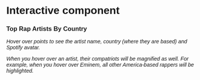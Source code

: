 # Interactive component

<html lang="en">
<head>
<meta charset="utf-8">
<title>Final Project Interactivity</title>
<script src="https://d3js.org/d3.v7.js">  </script>
<style>
* {
  font-family: sans-serif;
}
text {
  font-size: 12px;
}
</style>
<div>
<h3>  Top Rap Artists By Country </h3>
<p> <i> Hover over points to see the artist name, country (where they are based) and Spotify avatar. </i></p>
<p> <i> When you hover over an artist, their compatriots will be magnified as well. For example, when you hover over Eminem, all other America-based rappers will be highlighted.  </i></p>
</div>

<div id="plot"></div>

</head>
<body>

<script type="text/javascript">
//Width and height
var w = 850;
var h = 500;
var margin = {top: 25, right: 100, bottom: 50, left: 100};
var innerHeight = h - margin.top - margin.bottom;
var innerWidth = w - margin.left - margin.right;

var dataset = [
  {
    "genres": ["francoton", "rap marseille"],
    "href": "https://api.spotify.com/v1/artists/3IW7ScrzXmPvZhB27hmfgy",
    "id": "3IW7ScrzXmPvZhB27hmfgy",
    "images": [
      {
        "height": 640,
        "url": "https://i.scdn.co/image/ab6761610000e5eb8f1547851dd6dd5f80a471ed",
        "width": 640
      },
      {
        "height": 320,
        "url": "https://i.scdn.co/image/ab676161000051748f1547851dd6dd5f80a471ed",
        "width": 320
      },
      {
        "height": 160,
        "url": "https://i.scdn.co/image/ab6761610000f1788f1547851dd6dd5f80a471ed",
        "width": 160
      }
    ],
    "name": "Jul",
    "popularity": 84,
    "type": "artist",
    "uri": "spotify:artist:3IW7ScrzXmPvZhB27hmfgy",
    "external_urls.spotify": "https://open.spotify.com/artist/3IW7ScrzXmPvZhB27hmfgy",
    "followers.total": 5254889,
    "genre": "rap",
    "based": "France",
    "country": "FR",
    "local": true,
    "localprop": 0.9,
    "country2": "France",
    "followers": 5254889
  },
  {
    "genres": ["belgian hip hop", "french hip hop", "pop urbaine", "rap belge", "rap conscient"],
    "href": "https://api.spotify.com/v1/artists/2UwqpfQtNuhBwviIC0f2ie",
    "id": "2UwqpfQtNuhBwviIC0f2ie",
    "images": [
      {
        "height": 640,
        "url": "https://i.scdn.co/image/ab6761610000e5eb6d1dac9cd0d24eee082f5410",
        "width": 640
      },
      {
        "height": 320,
        "url": "https://i.scdn.co/image/ab676161000051746d1dac9cd0d24eee082f5410",
        "width": 320
      },
      {
        "height": 160,
        "url": "https://i.scdn.co/image/ab6761610000f1786d1dac9cd0d24eee082f5410",
        "width": 160
      }
    ],
    "name": "Damso",
    "popularity": 81,
    "type": "artist",
    "uri": "spotify:artist:2UwqpfQtNuhBwviIC0f2ie",
    "external_urls.spotify": "https://open.spotify.com/artist/2UwqpfQtNuhBwviIC0f2ie",
    "followers.total": 3557933,
    "genre": "rap",
    "based": "France",
    "country": "FR",
    "local": true,
    "localprop": 0.9,
    "country2": "France",
    "followers": 3557933
  },
  {
    "genres": ["francoton", "french hip hop", "pop urbaine", "rap marseille"],
    "href": "https://api.spotify.com/v1/artists/6W5uA6CNMf3hd2j4a2XWCx",
    "id": "6W5uA6CNMf3hd2j4a2XWCx",
    "images": [
      {
        "height": 640,
        "url": "https://i.scdn.co/image/ab6761610000e5ebda11b6067baa72f414c60337",
        "width": 640
      },
      {
        "height": 320,
        "url": "https://i.scdn.co/image/ab67616100005174da11b6067baa72f414c60337",
        "width": 320
      },
      {
        "height": 160,
        "url": "https://i.scdn.co/image/ab6761610000f178da11b6067baa72f414c60337",
        "width": 160
      }
    ],
    "name": "Naps",
    "popularity": 78,
    "type": "artist",
    "uri": "spotify:artist:6W5uA6CNMf3hd2j4a2XWCx",
    "external_urls.spotify": "https://open.spotify.com/artist/6W5uA6CNMf3hd2j4a2XWCx",
    "followers.total": 1842185,
    "genre": "rap",
    "based": "France",
    "country": "FR",
    "local": true,
    "localprop": 0.9,
    "country2": "France",
    "followers": 1842185
  },
  {
    "genres": ["french hip hop", "old school rap francais", "rap conscient"],
    "href": "https://api.spotify.com/v1/artists/4FpJcNgOvIpSBeJgRg3OfN",
    "id": "4FpJcNgOvIpSBeJgRg3OfN",
    "images": [
      {
        "height": 640,
        "url": "https://i.scdn.co/image/ab6761610000e5eb3f036bec5c93a2e4d8ddae61",
        "width": 640
      },
      {
        "height": 320,
        "url": "https://i.scdn.co/image/ab676161000051743f036bec5c93a2e4d8ddae61",
        "width": 320
      },
      {
        "height": 160,
        "url": "https://i.scdn.co/image/ab6761610000f1783f036bec5c93a2e4d8ddae61",
        "width": 160
      }
    ],
    "name": "Orelsan",
    "popularity": 76,
    "type": "artist",
    "uri": "spotify:artist:4FpJcNgOvIpSBeJgRg3OfN",
    "external_urls.spotify": "https://open.spotify.com/artist/4FpJcNgOvIpSBeJgRg3OfN",
    "followers.total": 1755566,
    "genre": "rap",
    "based": "France",
    "country": "FR",
    "local": true,
    "localprop": 0.9,
    "country2": "France",
    "followers": 1755566
  },
  {
    "genres": ["drill francais", "french hip hop", "pop urbaine", "rap francais"],
    "href": "https://api.spotify.com/v1/artists/5gqmbbfjcikQBzPB5Hv13I",
    "id": "5gqmbbfjcikQBzPB5Hv13I",
    "images": [
      {
        "height": 640,
        "url": "https://i.scdn.co/image/ab6761610000e5eb87f816e55448ab5155bb7867",
        "width": 640
      },
      {
        "height": 320,
        "url": "https://i.scdn.co/image/ab6761610000517487f816e55448ab5155bb7867",
        "width": 320
      },
      {
        "height": 160,
        "url": "https://i.scdn.co/image/ab6761610000f17887f816e55448ab5155bb7867",
        "width": 160
      }
    ],
    "name": "Gazo",
    "popularity": 77,
    "type": "artist",
    "uri": "spotify:artist:5gqmbbfjcikQBzPB5Hv13I",
    "external_urls.spotify": "https://open.spotify.com/artist/5gqmbbfjcikQBzPB5Hv13I",
    "followers.total": 403087,
    "genre": "rap",
    "based": "France",
    "country": "FR",
    "local": true,
    "localprop": 0.9,
    "country2": "France",
    "followers": 403087
  },
  {
    "genres": ["french hip hop", "pop urbaine", "rap conscient"],
    "href": "https://api.spotify.com/v1/artists/4LXBc13z5EWsc5N32bLxfH",
    "id": "4LXBc13z5EWsc5N32bLxfH",
    "images": [
      {
        "height": 1000,
        "url": "https://i.scdn.co/image/4b29b23a7dc7ac866210d93d4a5287c95941696c",
        "width": 1000
      },
      {
        "height": 640,
        "url": "https://i.scdn.co/image/993e6f5f13ed0cc9107f2c47ea56b525d0973020",
        "width": 640
      },
      {
        "height": 200,
        "url": "https://i.scdn.co/image/7ac27d4b06dfc3f5680ee2a64b8e99eee4ce7cdd",
        "width": 200
      },
      {
        "height": 64,
        "url": "https://i.scdn.co/image/a4d48b6d46ce532d0d26b58e1344ebfd02a1b4c8",
        "width": 64
      }
    ],
    "name": "Nekfeu",
    "popularity": 76,
    "type": "artist",
    "uri": "spotify:artist:4LXBc13z5EWsc5N32bLxfH",
    "external_urls.spotify": "https://open.spotify.com/artist/4LXBc13z5EWsc5N32bLxfH",
    "followers.total": 2114887,
    "genre": "rap",
    "based": "France",
    "country": "FR",
    "local": true,
    "localprop": 0.9,
    "country2": "France",
    "followers": 2114887
  },
  {
    "genres": ["french hip hop", "pop urbaine", "rap conscient", "rap francais"],
    "href": "https://api.spotify.com/v1/artists/5hREZP0zTQbTLkZ2M8RS4v",
    "id": "5hREZP0zTQbTLkZ2M8RS4v",
    "images": [
      {
        "height": 640,
        "url": "https://i.scdn.co/image/ab6761610000e5ebe21e08fc6cc1d16a8b879638",
        "width": 640
      },
      {
        "height": 320,
        "url": "https://i.scdn.co/image/ab67616100005174e21e08fc6cc1d16a8b879638",
        "width": 320
      },
      {
        "height": 160,
        "url": "https://i.scdn.co/image/ab6761610000f178e21e08fc6cc1d16a8b879638",
        "width": 160
      }
    ],
    "name": "Djadja & Dinaz",
    "popularity": 74,
    "type": "artist",
    "uri": "spotify:artist:5hREZP0zTQbTLkZ2M8RS4v",
    "external_urls.spotify": "https://open.spotify.com/artist/5hREZP0zTQbTLkZ2M8RS4v",
    "followers.total": 1832710,
    "genre": "rap",
    "based": "France",
    "country": "FR",
    "local": true,
    "localprop": 0.9,
    "country2": "France",
    "followers": 1832710
  },
  {
    "genres": ["french hip hop", "pop urbaine", "rap conscient"],
    "href": "https://api.spotify.com/v1/artists/3DCWeG2J1fZeu0Oe6i5Q6m",
    "id": "3DCWeG2J1fZeu0Oe6i5Q6m",
    "images": [
      {
        "height": 640,
        "url": "https://i.scdn.co/image/ab6761610000e5eb6f6901a30f43d03cbc443f81",
        "width": 640
      },
      {
        "height": 320,
        "url": "https://i.scdn.co/image/ab676161000051746f6901a30f43d03cbc443f81",
        "width": 320
      },
      {
        "height": 160,
        "url": "https://i.scdn.co/image/ab6761610000f1786f6901a30f43d03cbc443f81",
        "width": 160
      }
    ],
    "name": "PLK",
    "popularity": 76,
    "type": "artist",
    "uri": "spotify:artist:3DCWeG2J1fZeu0Oe6i5Q6m",
    "external_urls.spotify": "https://open.spotify.com/artist/3DCWeG2J1fZeu0Oe6i5Q6m",
    "followers.total": 1094769,
    "genre": "rap",
    "based": "France",
    "country": "FR",
    "local": true,
    "localprop": 0.9,
    "country2": "France",
    "followers": 1094769
  },
  {
    "genres": ["french hip hop", "pop urbaine", "rap marseille"],
    "href": "https://api.spotify.com/v1/artists/2kXKa3aAFngGz2P4GjG5w2",
    "id": "2kXKa3aAFngGz2P4GjG5w2",
    "images": [
      {
        "height": 640,
        "url": "https://i.scdn.co/image/ab6761610000e5eb0fac19961e6917fc688bb92e",
        "width": 640
      },
      {
        "height": 320,
        "url": "https://i.scdn.co/image/ab676161000051740fac19961e6917fc688bb92e",
        "width": 320
      },
      {
        "height": 160,
        "url": "https://i.scdn.co/image/ab6761610000f1780fac19961e6917fc688bb92e",
        "width": 160
      }
    ],
    "name": "SCH",
    "popularity": 75,
    "type": "artist",
    "uri": "spotify:artist:2kXKa3aAFngGz2P4GjG5w2",
    "external_urls.spotify": "https://open.spotify.com/artist/2kXKa3aAFngGz2P4GjG5w2",
    "followers.total": 1564211,
    "genre": "rap",
    "based": "France",
    "country": "FR",
    "local": true,
    "localprop": 0.9,
    "country2": "France",
    "followers": 1564211
  },
  {
    "genres": ["french hip hop", "pop urbaine", "rap conscient"],
    "href": "https://api.spotify.com/v1/artists/6dbdXbyAWk2qx8Qttw0knR",
    "id": "6dbdXbyAWk2qx8Qttw0knR",
    "images": [
      {
        "height": 640,
        "url": "https://i.scdn.co/image/ab6761610000e5ebaa6f658457e57301627c169c",
        "width": 640
      },
      {
        "height": 320,
        "url": "https://i.scdn.co/image/ab67616100005174aa6f658457e57301627c169c",
        "width": 320
      },
      {
        "height": 160,
        "url": "https://i.scdn.co/image/ab6761610000f178aa6f658457e57301627c169c",
        "width": 160
      }
    ],
    "name": "Josman",
    "popularity": 74,
    "type": "artist",
    "uri": "spotify:artist:6dbdXbyAWk2qx8Qttw0knR",
    "external_urls.spotify": "https://open.spotify.com/artist/6dbdXbyAWk2qx8Qttw0knR",
    "followers.total": 525602,
    "genre": "rap",
    "based": "France",
    "country": "FR",
    "local": true,
    "localprop": 0.9,
    "country2": "France",
    "followers": 525602
  },
  {
    "genres": ["french hip hop", "pop urbaine", "rap francais"],
    "href": "https://api.spotify.com/v1/artists/1q7T9rFQ2a2ukA1PU51fo3",
    "id": "1q7T9rFQ2a2ukA1PU51fo3",
    "images": [
      {
        "height": 640,
        "url": "https://i.scdn.co/image/ab6761610000e5ebcaf2416ef3892072fe428910",
        "width": 640
      },
      {
        "height": 320,
        "url": "https://i.scdn.co/image/ab67616100005174caf2416ef3892072fe428910",
        "width": 320
      },
      {
        "height": 160,
        "url": "https://i.scdn.co/image/ab6761610000f178caf2416ef3892072fe428910",
        "width": 160
      }
    ],
    "name": "Koba LaD",
    "popularity": 74,
    "type": "artist",
    "uri": "spotify:artist:1q7T9rFQ2a2ukA1PU51fo3",
    "external_urls.spotify": "https://open.spotify.com/artist/1q7T9rFQ2a2ukA1PU51fo3",
    "followers.total": 2480178,
    "genre": "rap",
    "based": "France",
    "country": "FR",
    "local": true,
    "localprop": 0.9,
    "country2": "France",
    "followers": 2480178
  },
  {
    "genres": ["francoton", "french hip hop", "old school rap francais", "pop urbaine", "rap conscient"],
    "href": "https://api.spotify.com/v1/artists/58wXmynHaAWI5hwlPZP3qL",
    "id": "58wXmynHaAWI5hwlPZP3qL",
    "images": [
      {
        "height": 640,
        "url": "https://i.scdn.co/image/ab6761610000e5eb96b3ab10e89bad078d125c3a",
        "width": 640
      },
      {
        "height": 320,
        "url": "https://i.scdn.co/image/ab6761610000517496b3ab10e89bad078d125c3a",
        "width": 320
      },
      {
        "height": 160,
        "url": "https://i.scdn.co/image/ab6761610000f17896b3ab10e89bad078d125c3a",
        "width": 160
      }
    ],
    "name": "Booba",
    "popularity": 73,
    "type": "artist",
    "uri": "spotify:artist:58wXmynHaAWI5hwlPZP3qL",
    "external_urls.spotify": "https://open.spotify.com/artist/58wXmynHaAWI5hwlPZP3qL",
    "followers.total": 2422037,
    "genre": "rap",
    "based": "France",
    "country": "FR",
    "local": true,
    "localprop": 0.9,
    "country2": "France",
    "followers": 2422037
  },
  {
    "genres": ["francoton", "french hip hop", "pop urbaine", "rap francais"],
    "href": "https://api.spotify.com/v1/artists/7CUFPNi1TU8RowpnFRSsZV",
    "id": "7CUFPNi1TU8RowpnFRSsZV",
    "images": [
      {
        "height": 640,
        "url": "https://i.scdn.co/image/ab6761610000e5eb027ff0ef7c6a7de05221b608",
        "width": 640
      },
      {
        "height": 320,
        "url": "https://i.scdn.co/image/ab67616100005174027ff0ef7c6a7de05221b608",
        "width": 320
      },
      {
        "height": 160,
        "url": "https://i.scdn.co/image/ab6761610000f178027ff0ef7c6a7de05221b608",
        "width": 160
      }
    ],
    "name": "Niska",
    "popularity": 74,
    "type": "artist",
    "uri": "spotify:artist:7CUFPNi1TU8RowpnFRSsZV",
    "external_urls.spotify": "https://open.spotify.com/artist/7CUFPNi1TU8RowpnFRSsZV",
    "followers.total": 4155154,
    "genre": "rap",
    "based": "France",
    "country": "FR",
    "local": true,
    "localprop": 0.9,
    "country2": "France",
    "followers": 4155154
  },
  {
    "genres": ["french hip hop", "pop urbaine", "rap francais"],
    "href": "https://api.spotify.com/v1/artists/6L34dW6SKMSDaGIfYDU19j",
    "id": "6L34dW6SKMSDaGIfYDU19j",
    "images": [
      {
        "height": 640,
        "url": "https://i.scdn.co/image/ab6761610000e5eb2b5c6872fb45fa096109e5e7",
        "width": 640
      },
      {
        "height": 320,
        "url": "https://i.scdn.co/image/ab676161000051742b5c6872fb45fa096109e5e7",
        "width": 320
      },
      {
        "height": 160,
        "url": "https://i.scdn.co/image/ab6761610000f1782b5c6872fb45fa096109e5e7",
        "width": 160
      }
    ],
    "name": "Maes",
    "popularity": 73,
    "type": "artist",
    "uri": "spotify:artist:6L34dW6SKMSDaGIfYDU19j",
    "external_urls.spotify": "https://open.spotify.com/artist/6L34dW6SKMSDaGIfYDU19j",
    "followers.total": 1950612,
    "genre": "rap",
    "based": "France",
    "country": "FR",
    "local": true,
    "localprop": 0.9,
    "country2": "France",
    "followers": 1950612
  },
  {
    "genres": ["french hip hop", "pop urbaine", "rap conscient"],
    "href": "https://api.spotify.com/v1/artists/3CnCGFxXbOA8bAK54jR8js",
    "id": "3CnCGFxXbOA8bAK54jR8js",
    "images": [
      {
        "height": 640,
        "url": "https://i.scdn.co/image/ab6761610000e5ebbb5d08bce59cfcc825c301f4",
        "width": 640
      },
      {
        "height": 320,
        "url": "https://i.scdn.co/image/ab67616100005174bb5d08bce59cfcc825c301f4",
        "width": 320
      },
      {
        "height": 160,
        "url": "https://i.scdn.co/image/ab6761610000f178bb5d08bce59cfcc825c301f4",
        "width": 160
      }
    ],
    "name": "Vald",
    "popularity": 72,
    "type": "artist",
    "uri": "spotify:artist:3CnCGFxXbOA8bAK54jR8js",
    "external_urls.spotify": "https://open.spotify.com/artist/3CnCGFxXbOA8bAK54jR8js",
    "followers.total": 1136537,
    "genre": "rap",
    "based": "France",
    "country": "FR",
    "local": true,
    "localprop": 0.9,
    "country2": "France",
    "followers": 1136537
  },
  {
    "genres": ["francoton", "french hip hop", "pop urbaine", "rap algerien", "rap tunisien"],
    "href": "https://api.spotify.com/v1/artists/0GgY7hjMoGDsX8ZDe2mwds",
    "id": "0GgY7hjMoGDsX8ZDe2mwds",
    "images": [
      {
        "height": 640,
        "url": "https://i.scdn.co/image/ab6761610000e5eb104da39c91fb2e99cf3a25d5",
        "width": 640
      },
      {
        "height": 320,
        "url": "https://i.scdn.co/image/ab67616100005174104da39c91fb2e99cf3a25d5",
        "width": 320
      },
      {
        "height": 160,
        "url": "https://i.scdn.co/image/ab6761610000f178104da39c91fb2e99cf3a25d5",
        "width": 160
      }
    ],
    "name": "Soolking",
    "popularity": 74,
    "type": "artist",
    "uri": "spotify:artist:0GgY7hjMoGDsX8ZDe2mwds",
    "external_urls.spotify": "https://open.spotify.com/artist/0GgY7hjMoGDsX8ZDe2mwds",
    "followers.total": 3155059,
    "genre": "rap",
    "based": "Algeria",
    "country": "FR",
    "local": false,
    "localprop": 0.9,
    "country2": "France",
    "followers": 3155059
  },
  {
    "genres": ["french hip hop", "pop urbaine", "rap calme", "rap conscient"],
    "href": "https://api.spotify.com/v1/artists/7rz6ZZErn5YFDteXKhyf3g",
    "id": "7rz6ZZErn5YFDteXKhyf3g",
    "images": [
      {
        "height": 640,
        "url": "https://i.scdn.co/image/ab6761610000e5eba2e1a45a5ae5a14aaa035e6f",
        "width": 640
      },
      {
        "height": 320,
        "url": "https://i.scdn.co/image/ab67616100005174a2e1a45a5ae5a14aaa035e6f",
        "width": 320
      },
      {
        "height": 160,
        "url": "https://i.scdn.co/image/ab6761610000f178a2e1a45a5ae5a14aaa035e6f",
        "width": 160
      }
    ],
    "name": "Disiz",
    "popularity": 71,
    "type": "artist",
    "uri": "spotify:artist:7rz6ZZErn5YFDteXKhyf3g",
    "external_urls.spotify": "https://open.spotify.com/artist/7rz6ZZErn5YFDteXKhyf3g",
    "followers.total": 229200,
    "genre": "rap",
    "based": "France",
    "country": "FR",
    "local": true,
    "localprop": 0.9,
    "country2": "France",
    "followers": 229200
  },
  {
    "genres": ["belgian hip hop", "french hip hop", "pop urbaine", "rap belge", "rap francais"],
    "href": "https://api.spotify.com/v1/artists/0zhMujl1yB8pkB023Qm4Y2",
    "id": "0zhMujl1yB8pkB023Qm4Y2",
    "images": [
      {
        "height": 640,
        "url": "https://i.scdn.co/image/ab6761610000e5eb0148c9711cac25b0ad8d9883",
        "width": 640
      },
      {
        "height": 320,
        "url": "https://i.scdn.co/image/ab676161000051740148c9711cac25b0ad8d9883",
        "width": 320
      },
      {
        "height": 160,
        "url": "https://i.scdn.co/image/ab6761610000f1780148c9711cac25b0ad8d9883",
        "width": 160
      }
    ],
    "name": "Green Montana",
    "popularity": 71,
    "type": "artist",
    "uri": "spotify:artist:0zhMujl1yB8pkB023Qm4Y2",
    "external_urls.spotify": "https://open.spotify.com/artist/0zhMujl1yB8pkB023Qm4Y2",
    "followers.total": 66248,
    "genre": "rap",
    "based": "France",
    "country": "FR",
    "local": true,
    "localprop": 0.9,
    "country2": "France",
    "followers": 66248
  },
  {
    "genres": ["francoton", "french hip hop", "rap conscient"],
    "href": "https://api.spotify.com/v1/artists/0GOx72r5AAEKRGQFn3xqXK",
    "id": "0GOx72r5AAEKRGQFn3xqXK",
    "images": [
      {
        "height": 640,
        "url": "https://i.scdn.co/image/ab6761610000e5eb6dbfa852af972bc6c80c469b",
        "width": 640
      },
      {
        "height": 320,
        "url": "https://i.scdn.co/image/ab676161000051746dbfa852af972bc6c80c469b",
        "width": 320
      },
      {
        "height": 160,
        "url": "https://i.scdn.co/image/ab6761610000f1786dbfa852af972bc6c80c469b",
        "width": 160
      }
    ],
    "name": "GIMS",
    "popularity": 75,
    "type": "artist",
    "uri": "spotify:artist:0GOx72r5AAEKRGQFn3xqXK",
    "external_urls.spotify": "https://open.spotify.com/artist/0GOx72r5AAEKRGQFn3xqXK",
    "followers.total": 3413728,
    "genre": "rap",
    "based": "France",
    "country": "FR",
    "local": true,
    "localprop": 0.9,
    "country2": "France",
    "followers": 3413728
  },
  {
    "genres": ["canadian hip hop", "canadian pop", "hip hop", "rap", "toronto rap"],
    "href": "https://api.spotify.com/v1/artists/3TVXtAsR1Inumwj472S9r4",
    "id": "3TVXtAsR1Inumwj472S9r4",
    "images": [
      {
        "height": 640,
        "url": "https://i.scdn.co/image/ab6761610000e5eb9e46a78c5cd2f7a8e7669980",
        "width": 640
      },
      {
        "height": 320,
        "url": "https://i.scdn.co/image/ab676161000051749e46a78c5cd2f7a8e7669980",
        "width": 320
      },
      {
        "height": 160,
        "url": "https://i.scdn.co/image/ab6761610000f1789e46a78c5cd2f7a8e7669980",
        "width": 160
      }
    ],
    "name": "Drake",
    "popularity": 99,
    "type": "artist",
    "uri": "spotify:artist:3TVXtAsR1Inumwj472S9r4",
    "external_urls.spotify": "https://open.spotify.com/artist/3TVXtAsR1Inumwj472S9r4",
    "followers.total": 63042263,
    "genre": "rap",
    "based": "Canada",
    "country": "FR",
    "local": false,
    "localprop": 0.9,
    "country2": "France",
    "followers": 63042263
  },
  {
    "genres": ["canadian hip hop", "canadian pop", "hip hop", "rap", "toronto rap"],
    "href": "https://api.spotify.com/v1/artists/3TVXtAsR1Inumwj472S9r4",
    "id": "3TVXtAsR1Inumwj472S9r4",
    "images": [
      {
        "height": 640,
        "url": "https://i.scdn.co/image/ab6761610000e5eb9e46a78c5cd2f7a8e7669980",
        "width": 640
      },
      {
        "height": 320,
        "url": "https://i.scdn.co/image/ab676161000051749e46a78c5cd2f7a8e7669980",
        "width": 320
      },
      {
        "height": 160,
        "url": "https://i.scdn.co/image/ab6761610000f1789e46a78c5cd2f7a8e7669980",
        "width": 160
      }
    ],
    "name": "Drake",
    "popularity": 98,
    "type": "artist",
    "uri": "spotify:artist:3TVXtAsR1Inumwj472S9r4",
    "external_urls.spotify": "https://open.spotify.com/artist/3TVXtAsR1Inumwj472S9r4",
    "followers.total": 63015703,
    "genre": "rap",
    "based": "Canada",
    "country": "GB",
    "local": false,
    "localprop": 0.05,
    "country2": "Great Britain",
    "followers": 63015703
  },
  {
    "genres": ["chicago rap", "rap"],
    "href": "https://api.spotify.com/v1/artists/5K4W6rqBFWDnAN6FQUkS6x",
    "id": "5K4W6rqBFWDnAN6FQUkS6x",
    "images": [
      {
        "height": 640,
        "url": "https://i.scdn.co/image/ab6761610000e5eb867008a971fae0f4d913f63a",
        "width": 640
      },
      {
        "height": 320,
        "url": "https://i.scdn.co/image/ab67616100005174867008a971fae0f4d913f63a",
        "width": 320
      },
      {
        "height": 160,
        "url": "https://i.scdn.co/image/ab6761610000f178867008a971fae0f4d913f63a",
        "width": 160
      }
    ],
    "name": "Kanye West",
    "popularity": 96,
    "type": "artist",
    "uri": "spotify:artist:5K4W6rqBFWDnAN6FQUkS6x",
    "external_urls.spotify": "https://open.spotify.com/artist/5K4W6rqBFWDnAN6FQUkS6x",
    "followers.total": 17121695,
    "genre": "rap",
    "based": "US",
    "country": "GB",
    "local": false,
    "localprop": 0.05,
    "country2": "Great Britain",
    "followers": 17121695
  },
  {
    "genres": ["detroit hip hop", "hip hop", "rap"],
    "href": "https://api.spotify.com/v1/artists/7dGJo4pcD2V6oG8kP0tJRR",
    "id": "7dGJo4pcD2V6oG8kP0tJRR",
    "images": [
      {
        "height": 640,
        "url": "https://i.scdn.co/image/ab6761610000e5eba00b11c129b27a88fc72f36b",
        "width": 640
      },
      {
        "height": 320,
        "url": "https://i.scdn.co/image/ab67616100005174a00b11c129b27a88fc72f36b",
        "width": 320
      },
      {
        "height": 160,
        "url": "https://i.scdn.co/image/ab6761610000f178a00b11c129b27a88fc72f36b",
        "width": 160
      }
    ],
    "name": "Eminem",
    "popularity": 95,
    "type": "artist",
    "uri": "spotify:artist:7dGJo4pcD2V6oG8kP0tJRR",
    "external_urls.spotify": "https://open.spotify.com/artist/7dGJo4pcD2V6oG8kP0tJRR",
    "followers.total": 55104252,
    "genre": "rap",
    "based": "US",
    "country": "GB",
    "local": false,
    "localprop": 0.05,
    "country2": "Great Britain",
    "followers": 55104252
  },
  {
    "genres": ["chicago rap", "melodic rap"],
    "href": "https://api.spotify.com/v1/artists/4MCBfE4596Uoi2O4DtmEMz",
    "id": "4MCBfE4596Uoi2O4DtmEMz",
    "images": [
      {
        "height": 640,
        "url": "https://i.scdn.co/image/ab6761610000e5eb1908e1a8b79abf71d5598944",
        "width": 640
      },
      {
        "height": 320,
        "url": "https://i.scdn.co/image/ab676161000051741908e1a8b79abf71d5598944",
        "width": 320
      },
      {
        "height": 160,
        "url": "https://i.scdn.co/image/ab6761610000f1781908e1a8b79abf71d5598944",
        "width": 160
      }
    ],
    "name": "Juice WRLD",
    "popularity": 95,
    "type": "artist",
    "uri": "spotify:artist:4MCBfE4596Uoi2O4DtmEMz",
    "external_urls.spotify": "https://open.spotify.com/artist/4MCBfE4596Uoi2O4DtmEMz",
    "followers.total": 23713205,
    "genre": "rap",
    "based": "US",
    "country": "GB",
    "local": false,
    "localprop": 0.05,
    "country2": "Great Britain",
    "followers": 23713205
  },
  {
    "genres": ["barbadian pop", "dance pop", "pop", "pop rap", "urban contemporary"],
    "href": "https://api.spotify.com/v1/artists/5pKCCKE2ajJHZ9KAiaK11H",
    "id": "5pKCCKE2ajJHZ9KAiaK11H",
    "images": [
      {
        "height": 640,
        "url": "https://i.scdn.co/image/ab6761610000e5eb019d6873a01987cbe35888cd",
        "width": 640
      },
      {
        "height": 320,
        "url": "https://i.scdn.co/image/ab67616100005174019d6873a01987cbe35888cd",
        "width": 320
      },
      {
        "height": 160,
        "url": "https://i.scdn.co/image/ab6761610000f178019d6873a01987cbe35888cd",
        "width": 160
      }
    ],
    "name": "Rihanna",
    "popularity": 92,
    "type": "artist",
    "uri": "spotify:artist:5pKCCKE2ajJHZ9KAiaK11H",
    "external_urls.spotify": "https://open.spotify.com/artist/5pKCCKE2ajJHZ9KAiaK11H",
    "followers.total": 48354630,
    "genre": "rap",
    "based": "US",
    "country": "GB",
    "local": false,
    "localprop": 0.05,
    "country2": "Great Britain",
    "followers": 48354630
  },
  {
    "genres": ["atl hip hop", "pop rap", "rap", "southern hip hop", "trap"],
    "href": "https://api.spotify.com/v1/artists/1RyvyyTE3xzB2ZywiAwp0i",
    "id": "1RyvyyTE3xzB2ZywiAwp0i",
    "images": [
      {
        "height": 640,
        "url": "https://i.scdn.co/image/ab6761610000e5eb24e41f491b129093a6fee383",
        "width": 640
      },
      {
        "height": 320,
        "url": "https://i.scdn.co/image/ab6761610000517424e41f491b129093a6fee383",
        "width": 320
      },
      {
        "height": 160,
        "url": "https://i.scdn.co/image/ab6761610000f17824e41f491b129093a6fee383",
        "width": 160
      }
    ],
    "name": "Future",
    "popularity": 93,
    "type": "artist",
    "uri": "spotify:artist:1RyvyyTE3xzB2ZywiAwp0i",
    "external_urls.spotify": "https://open.spotify.com/artist/1RyvyyTE3xzB2ZywiAwp0i",
    "followers.total": 11430499,
    "genre": "rap",
    "based": "US",
    "country": "GB",
    "local": false,
    "localprop": 0.05,
    "country2": "Great Britain",
    "followers": 11430499
  },
  {
    "genres": ["dance pop", "pop", "pop rap", "r&b", "rap"],
    "href": "https://api.spotify.com/v1/artists/7bXgB6jMjp9ATFy66eO08Z",
    "id": "7bXgB6jMjp9ATFy66eO08Z",
    "images": [
      {
        "height": 640,
        "url": "https://i.scdn.co/image/ab6761610000e5ebba4309876dbc0ef3222c5512",
        "width": 640
      },
      {
        "height": 320,
        "url": "https://i.scdn.co/image/ab67616100005174ba4309876dbc0ef3222c5512",
        "width": 320
      },
      {
        "height": 160,
        "url": "https://i.scdn.co/image/ab6761610000f178ba4309876dbc0ef3222c5512",
        "width": 160
      }
    ],
    "name": "Chris Brown",
    "popularity": 90,
    "type": "artist",
    "uri": "spotify:artist:7bXgB6jMjp9ATFy66eO08Z",
    "external_urls.spotify": "https://open.spotify.com/artist/7bXgB6jMjp9ATFy66eO08Z",
    "followers.total": 15829502,
    "genre": "rap",
    "based": "US",
    "country": "GB",
    "local": false,
    "localprop": 0.05,
    "country2": "Great Britain",
    "followers": 15829502
  },
  {
    "genres": ["dfw rap", "melodic rap", "rap"],
    "href": "https://api.spotify.com/v1/artists/246dkjvS1zLTtiykXe5h60",
    "id": "246dkjvS1zLTtiykXe5h60",
    "images": [
      {
        "height": 640,
        "url": "https://i.scdn.co/image/ab6761610000e5ebe07d6b0f2fcc2f2ba6bdc3ce",
        "width": 640
      },
      {
        "height": 320,
        "url": "https://i.scdn.co/image/ab67616100005174e07d6b0f2fcc2f2ba6bdc3ce",
        "width": 320
      },
      {
        "height": 160,
        "url": "https://i.scdn.co/image/ab6761610000f178e07d6b0f2fcc2f2ba6bdc3ce",
        "width": 160
      }
    ],
    "name": "Post Malone",
    "popularity": 91,
    "type": "artist",
    "uri": "spotify:artist:246dkjvS1zLTtiykXe5h60",
    "external_urls.spotify": "https://open.spotify.com/artist/246dkjvS1zLTtiykXe5h60",
    "followers.total": 36719803,
    "genre": "rap",
    "based": "US",
    "country": "GB",
    "local": false,
    "localprop": 0.05,
    "country2": "Great Britain",
    "followers": 36719803
  },
  {
    "genres": ["atl hip hop", "atl trap", "rap", "trap"],
    "href": "https://api.spotify.com/v1/artists/5f7VJjfbwm532GiveGC0ZK",
    "id": "5f7VJjfbwm532GiveGC0ZK",
    "images": [
      {
        "height": 640,
        "url": "https://i.scdn.co/image/ab6761610000e5eb2161ef3bab0e5e922a1c297d",
        "width": 640
      },
      {
        "height": 320,
        "url": "https://i.scdn.co/image/ab676161000051742161ef3bab0e5e922a1c297d",
        "width": 320
      },
      {
        "height": 160,
        "url": "https://i.scdn.co/image/ab6761610000f1782161ef3bab0e5e922a1c297d",
        "width": 160
      }
    ],
    "name": "Lil Baby",
    "popularity": 93,
    "type": "artist",
    "uri": "spotify:artist:5f7VJjfbwm532GiveGC0ZK",
    "external_urls.spotify": "https://open.spotify.com/artist/5f7VJjfbwm532GiveGC0ZK",
    "followers.total": 10324012,
    "genre": "rap",
    "based": "US",
    "country": "GB",
    "local": false,
    "localprop": 0.05,
    "country2": "Great Britain",
    "followers": 10324012
  },
  {
    "genres": ["big room", "dance pop", "edm", "pop", "pop dance", "pop rap"],
    "href": "https://api.spotify.com/v1/artists/1Cs0zKBU1kc0i8ypK3B9ai",
    "id": "1Cs0zKBU1kc0i8ypK3B9ai",
    "images": [
      {
        "height": 640,
        "url": "https://i.scdn.co/image/ab6761610000e5eb75348e1aade2645ad9c58829",
        "width": 640
      },
      {
        "height": 320,
        "url": "https://i.scdn.co/image/ab6761610000517475348e1aade2645ad9c58829",
        "width": 320
      },
      {
        "height": 160,
        "url": "https://i.scdn.co/image/ab6761610000f17875348e1aade2645ad9c58829",
        "width": 160
      }
    ],
    "name": "David Guetta",
    "popularity": 91,
    "type": "artist",
    "uri": "spotify:artist:1Cs0zKBU1kc0i8ypK3B9ai",
    "external_urls.spotify": "https://open.spotify.com/artist/1Cs0zKBU1kc0i8ypK3B9ai",
    "followers.total": 24163377,
    "genre": "rap",
    "based": "France",
    "country": "GB",
    "local": false,
    "localprop": 0.05,
    "country2": "Great Britain",
    "followers": 24163377
  },
  {
    "genres": ["atl hip hop", "melodic rap", "rap", "trap"],
    "href": "https://api.spotify.com/v1/artists/2hlmm7s2ICUX0LVIhVFlZQ",
    "id": "2hlmm7s2ICUX0LVIhVFlZQ",
    "images": [
      {
        "height": 640,
        "url": "https://i.scdn.co/image/ab6761610000e5eb803f228472451496cb2f5b88",
        "width": 640
      },
      {
        "height": 320,
        "url": "https://i.scdn.co/image/ab67616100005174803f228472451496cb2f5b88",
        "width": 320
      },
      {
        "height": 160,
        "url": "https://i.scdn.co/image/ab6761610000f178803f228472451496cb2f5b88",
        "width": 160
      }
    ],
    "name": "Gunna",
    "popularity": 91,
    "type": "artist",
    "uri": "spotify:artist:2hlmm7s2ICUX0LVIhVFlZQ",
    "external_urls.spotify": "https://open.spotify.com/artist/2hlmm7s2ICUX0LVIhVFlZQ",
    "followers.total": 4233217,
    "genre": "rap",
    "based": "US",
    "country": "GB",
    "local": false,
    "localprop": 0.05,
    "country2": "Great Britain",
    "followers": 4233217
  },
  {
    "genres": ["conscious hip hop", "hip hop", "rap", "west coast rap"],
    "href": "https://api.spotify.com/v1/artists/2YZyLoL8N0Wb9xBt1NhZWg",
    "id": "2YZyLoL8N0Wb9xBt1NhZWg",
    "images": [
      {
        "height": 640,
        "url": "https://i.scdn.co/image/ab6761610000e5ebee29d711d7afd1e882486e1a",
        "width": 640
      },
      {
        "height": 320,
        "url": "https://i.scdn.co/image/ab67616100005174ee29d711d7afd1e882486e1a",
        "width": 320
      },
      {
        "height": 160,
        "url": "https://i.scdn.co/image/ab6761610000f178ee29d711d7afd1e882486e1a",
        "width": 160
      }
    ],
    "name": "Kendrick Lamar",
    "popularity": 91,
    "type": "artist",
    "uri": "spotify:artist:2YZyLoL8N0Wb9xBt1NhZWg",
    "external_urls.spotify": "https://open.spotify.com/artist/2YZyLoL8N0Wb9xBt1NhZWg",
    "followers.total": 19870455,
    "genre": "rap",
    "based": "US",
    "country": "GB",
    "local": false,
    "localprop": 0.05,
    "country2": "Great Britain",
    "followers": 19870455
  },
  {
    "genres": ["hip hop", "new orleans rap", "pop rap", "rap", "trap"],
    "href": "https://api.spotify.com/v1/artists/55Aa2cqylxrFIXC767Z865",
    "id": "55Aa2cqylxrFIXC767Z865",
    "images": [
      {
        "height": 640,
        "url": "https://i.scdn.co/image/ab6761610000e5ebc63aded6f4bf4d06d1377106",
        "width": 640
      },
      {
        "height": 320,
        "url": "https://i.scdn.co/image/ab67616100005174c63aded6f4bf4d06d1377106",
        "width": 320
      },
      {
        "height": 160,
        "url": "https://i.scdn.co/image/ab6761610000f178c63aded6f4bf4d06d1377106",
        "width": 160
      }
    ],
    "name": "Lil Wayne",
    "popularity": 91,
    "type": "artist",
    "uri": "spotify:artist:55Aa2cqylxrFIXC767Z865",
    "external_urls.spotify": "https://open.spotify.com/artist/55Aa2cqylxrFIXC767Z865",
    "followers.total": 11981344,
    "genre": "rap",
    "based": "US",
    "country": "GB",
    "local": false,
    "localprop": 0.05,
    "country2": "Great Britain",
    "followers": 11981344
  },
  {
    "genres": ["deep underground hip hop", "kentucky hip hop", "rap"],
    "href": "https://api.spotify.com/v1/artists/2LIk90788K0zvyj2JJVwkJ",
    "id": "2LIk90788K0zvyj2JJVwkJ",
    "images": [
      {
        "height": 640,
        "url": "https://i.scdn.co/image/ab6761610000e5ebed3a04c76cbc92b97f59c3c0",
        "width": 640
      },
      {
        "height": 320,
        "url": "https://i.scdn.co/image/ab67616100005174ed3a04c76cbc92b97f59c3c0",
        "width": 320
      },
      {
        "height": 160,
        "url": "https://i.scdn.co/image/ab6761610000f178ed3a04c76cbc92b97f59c3c0",
        "width": 160
      }
    ],
    "name": "Jack Harlow",
    "popularity": 91,
    "type": "artist",
    "uri": "spotify:artist:2LIk90788K0zvyj2JJVwkJ",
    "external_urls.spotify": "https://open.spotify.com/artist/2LIk90788K0zvyj2JJVwkJ",
    "followers.total": 1937125,
    "genre": "rap",
    "based": "US",
    "country": "GB",
    "local": false,
    "localprop": 0.05,
    "country2": "Great Britain",
    "followers": 1937125
  },
  {
    "genres": ["aussie drill", "london rap"],
    "href": "https://api.spotify.com/v1/artists/57n1OF36WvtOeATY6WQ6iw",
    "id": "57n1OF36WvtOeATY6WQ6iw",
    "images": [
      {
        "height": 640,
        "url": "https://i.scdn.co/image/ab6761610000e5eb4f1534f9ff6b8c71abf1ddf5",
        "width": 640
      },
      {
        "height": 320,
        "url": "https://i.scdn.co/image/ab676161000051744f1534f9ff6b8c71abf1ddf5",
        "width": 320
      },
      {
        "height": 160,
        "url": "https://i.scdn.co/image/ab6761610000f1784f1534f9ff6b8c71abf1ddf5",
        "width": 160
      }
    ],
    "name": "Digga D",
    "popularity": 75,
    "type": "artist",
    "uri": "spotify:artist:57n1OF36WvtOeATY6WQ6iw",
    "external_urls.spotify": "https://open.spotify.com/artist/57n1OF36WvtOeATY6WQ6iw",
    "followers.total": 479549,
    "genre": "rap",
    "based": "Great Britain",
    "country": "GB",
    "local": true,
    "localprop": 0.05,
    "country2": "Great Britain",
    "followers": 479549
  },
  {
    "genres": ["chicago rap"],
    "href": "https://api.spotify.com/v1/artists/6AgTAQt8XS6jRWi4sX7w49",
    "id": "6AgTAQt8XS6jRWi4sX7w49",
    "images": [
      {
        "height": 640,
        "url": "https://i.scdn.co/image/ab6761610000e5ebdec41838906c58af1c29c9da",
        "width": 640
      },
      {
        "height": 320,
        "url": "https://i.scdn.co/image/ab67616100005174dec41838906c58af1c29c9da",
        "width": 320
      },
      {
        "height": 160,
        "url": "https://i.scdn.co/image/ab6761610000f178dec41838906c58af1c29c9da",
        "width": 160
      }
    ],
    "name": "Polo G",
    "popularity": 90,
    "type": "artist",
    "uri": "spotify:artist:6AgTAQt8XS6jRWi4sX7w49",
    "external_urls.spotify": "https://open.spotify.com/artist/6AgTAQt8XS6jRWi4sX7w49",
    "followers.total": 7370613,
    "genre": "rap",
    "based": "US",
    "country": "GB",
    "local": false,
    "localprop": 0.05,
    "country2": "Great Britain",
    "followers": 7370613
  },
  {
    "genres": ["east coast hip hop", "gangster rap", "hip hop", "pop rap", "queens hip hop", "rap"],
    "href": "https://api.spotify.com/v1/artists/3q7HBObVc0L8jNeTe5Gofh",
    "id": "3q7HBObVc0L8jNeTe5Gofh",
    "images": [
      {
        "height": 977,
        "url": "https://i.scdn.co/image/dd031b9c5d1b6eba4a691cd89c954255aae787f2",
        "width": 781
      },
      {
        "height": 801,
        "url": "https://i.scdn.co/image/6f0da41419b31d9d2ba55d2df212f59ad0668118",
        "width": 640
      },
      {
        "height": 250,
        "url": "https://i.scdn.co/image/df73c0cebe56cafe705ffdba5085ccbd5680bd16",
        "width": 200
      },
      {
        "height": 80,
        "url": "https://i.scdn.co/image/1a44043542c997ef835c89e185f0cf79d7402153",
        "width": 64
      }
    ],
    "name": "50 Cent",
    "popularity": 86,
    "type": "artist",
    "uri": "spotify:artist:3q7HBObVc0L8jNeTe5Gofh",
    "external_urls.spotify": "https://open.spotify.com/artist/3q7HBObVc0L8jNeTe5Gofh",
    "followers.total": 8863009,
    "genre": "rap",
    "based": "US",
    "country": "GB",
    "local": false,
    "localprop": 0.05,
    "country2": "Great Britain",
    "followers": 8863009
  },
  {
    "genres": ["chicago drill", "chicago rap", "drill", "hip hop", "rap", "trap"],
    "href": "https://api.spotify.com/v1/artists/3hcs9uc56yIGFCSy9leWe7",
    "id": "3hcs9uc56yIGFCSy9leWe7",
    "images": [
      {
        "height": 640,
        "url": "https://i.scdn.co/image/ab6761610000e5eb6a61d3a33451c301dbb8edb3",
        "width": 640
      },
      {
        "height": 320,
        "url": "https://i.scdn.co/image/ab676161000051746a61d3a33451c301dbb8edb3",
        "width": 320
      },
      {
        "height": 160,
        "url": "https://i.scdn.co/image/ab6761610000f1786a61d3a33451c301dbb8edb3",
        "width": 160
      }
    ],
    "name": "Lil Durk",
    "popularity": 90,
    "type": "artist",
    "uri": "spotify:artist:3hcs9uc56yIGFCSy9leWe7",
    "external_urls.spotify": "https://open.spotify.com/artist/3hcs9uc56yIGFCSy9leWe7",
    "followers.total": 3970091,
    "genre": "rap",
    "based": "US",
    "country": "GB",
    "local": false,
    "localprop": 0.05,
    "country2": "Great Britain",
    "followers": 3970091
  },
  {
    "genres": ["brooklyn drill", "melodic rap", "nyc rap"],
    "href": "https://api.spotify.com/v1/artists/6jGMq4yGs7aQzuGsMgVgZR",
    "id": "6jGMq4yGs7aQzuGsMgVgZR",
    "images": [
      {
        "height": 640,
        "url": "https://i.scdn.co/image/ab6761610000e5ebbc1085cf5d08b85cd1836ca2",
        "width": 640
      },
      {
        "height": 320,
        "url": "https://i.scdn.co/image/ab67616100005174bc1085cf5d08b85cd1836ca2",
        "width": 320
      },
      {
        "height": 160,
        "url": "https://i.scdn.co/image/ab6761610000f178bc1085cf5d08b85cd1836ca2",
        "width": 160
      }
    ],
    "name": "Lil Tjay",
    "popularity": 87,
    "type": "artist",
    "uri": "spotify:artist:6jGMq4yGs7aQzuGsMgVgZR",
    "external_urls.spotify": "https://open.spotify.com/artist/6jGMq4yGs7aQzuGsMgVgZR",
    "followers.total": 5013757,
    "genre": "rap",
    "based": "US",
    "country": "GB",
    "local": false,
    "localprop": 0.05,
    "country2": "Great Britain",
    "followers": 5013757
  },
  {
    "genres": ["atl hip hop", "atl trap", "gangster rap", "hip hop", "melodic rap", "pop rap", "rap", "trap"],
    "href": "https://api.spotify.com/v1/artists/50co4Is1HCEo8bhOyUWKpn",
    "id": "50co4Is1HCEo8bhOyUWKpn",
    "images": [
      {
        "height": 640,
        "url": "https://i.scdn.co/image/ab6761610000e5eb547d2b41c9f2c97318aad0ed",
        "width": 640
      },
      {
        "height": 320,
        "url": "https://i.scdn.co/image/ab67616100005174547d2b41c9f2c97318aad0ed",
        "width": 320
      },
      {
        "height": 160,
        "url": "https://i.scdn.co/image/ab6761610000f178547d2b41c9f2c97318aad0ed",
        "width": 160
      }
    ],
    "name": "Young Thug",
    "popularity": 90,
    "type": "artist",
    "uri": "spotify:artist:50co4Is1HCEo8bhOyUWKpn",
    "external_urls.spotify": "https://open.spotify.com/artist/50co4Is1HCEo8bhOyUWKpn",
    "followers.total": 7168677,
    "genre": "rap",
    "based": "US",
    "country": "GB",
    "local": false,
    "localprop": 0.05,
    "country2": "Great Britain",
    "followers": 7168677
  },
  {
    "genres": ["canadian hip hop", "canadian pop", "hip hop", "rap", "toronto rap"],
    "href": "https://api.spotify.com/v1/artists/3TVXtAsR1Inumwj472S9r4",
    "id": "3TVXtAsR1Inumwj472S9r4",
    "images": [
      {
        "height": 640,
        "url": "https://i.scdn.co/image/ab6761610000e5eb9e46a78c5cd2f7a8e7669980",
        "width": 640
      },
      {
        "height": 320,
        "url": "https://i.scdn.co/image/ab676161000051749e46a78c5cd2f7a8e7669980",
        "width": 320
      },
      {
        "height": 160,
        "url": "https://i.scdn.co/image/ab6761610000f1789e46a78c5cd2f7a8e7669980",
        "width": 160
      }
    ],
    "name": "Drake",
    "popularity": 98,
    "type": "artist",
    "uri": "spotify:artist:3TVXtAsR1Inumwj472S9r4",
    "external_urls.spotify": "https://open.spotify.com/artist/3TVXtAsR1Inumwj472S9r4",
    "followers.total": 63015703,
    "genre": "rap",
    "based": "Canada",
    "country": "GH",
    "local": false,
    "localprop": 0,
    "country2": "Ghana",
    "followers": 63015703
  },
  {
    "genres": ["chicago rap", "rap"],
    "href": "https://api.spotify.com/v1/artists/5K4W6rqBFWDnAN6FQUkS6x",
    "id": "5K4W6rqBFWDnAN6FQUkS6x",
    "images": [
      {
        "height": 640,
        "url": "https://i.scdn.co/image/ab6761610000e5eb867008a971fae0f4d913f63a",
        "width": 640
      },
      {
        "height": 320,
        "url": "https://i.scdn.co/image/ab67616100005174867008a971fae0f4d913f63a",
        "width": 320
      },
      {
        "height": 160,
        "url": "https://i.scdn.co/image/ab6761610000f178867008a971fae0f4d913f63a",
        "width": 160
      }
    ],
    "name": "Kanye West",
    "popularity": 96,
    "type": "artist",
    "uri": "spotify:artist:5K4W6rqBFWDnAN6FQUkS6x",
    "external_urls.spotify": "https://open.spotify.com/artist/5K4W6rqBFWDnAN6FQUkS6x",
    "followers.total": 17121695,
    "genre": "rap",
    "based": "US",
    "country": "GH",
    "local": false,
    "localprop": 0,
    "country2": "Ghana",
    "followers": 17121695
  },
  {
    "genres": ["chicago rap", "melodic rap"],
    "href": "https://api.spotify.com/v1/artists/4MCBfE4596Uoi2O4DtmEMz",
    "id": "4MCBfE4596Uoi2O4DtmEMz",
    "images": [
      {
        "height": 640,
        "url": "https://i.scdn.co/image/ab6761610000e5eb1908e1a8b79abf71d5598944",
        "width": 640
      },
      {
        "height": 320,
        "url": "https://i.scdn.co/image/ab676161000051741908e1a8b79abf71d5598944",
        "width": 320
      },
      {
        "height": 160,
        "url": "https://i.scdn.co/image/ab6761610000f1781908e1a8b79abf71d5598944",
        "width": 160
      }
    ],
    "name": "Juice WRLD",
    "popularity": 95,
    "type": "artist",
    "uri": "spotify:artist:4MCBfE4596Uoi2O4DtmEMz",
    "external_urls.spotify": "https://open.spotify.com/artist/4MCBfE4596Uoi2O4DtmEMz",
    "followers.total": 23713205,
    "genre": "rap",
    "based": "US",
    "country": "GH",
    "local": false,
    "localprop": 0,
    "country2": "Ghana",
    "followers": 23713205
  },
  {
    "genres": ["detroit hip hop", "hip hop", "rap"],
    "href": "https://api.spotify.com/v1/artists/7dGJo4pcD2V6oG8kP0tJRR",
    "id": "7dGJo4pcD2V6oG8kP0tJRR",
    "images": [
      {
        "height": 640,
        "url": "https://i.scdn.co/image/ab6761610000e5eba00b11c129b27a88fc72f36b",
        "width": 640
      },
      {
        "height": 320,
        "url": "https://i.scdn.co/image/ab67616100005174a00b11c129b27a88fc72f36b",
        "width": 320
      },
      {
        "height": 160,
        "url": "https://i.scdn.co/image/ab6761610000f178a00b11c129b27a88fc72f36b",
        "width": 160
      }
    ],
    "name": "Eminem",
    "popularity": 95,
    "type": "artist",
    "uri": "spotify:artist:7dGJo4pcD2V6oG8kP0tJRR",
    "external_urls.spotify": "https://open.spotify.com/artist/7dGJo4pcD2V6oG8kP0tJRR",
    "followers.total": 55104252,
    "genre": "rap",
    "based": "US",
    "country": "GH",
    "local": false,
    "localprop": 0,
    "country2": "Ghana",
    "followers": 55104252
  },
  {
    "genres": ["atl hip hop", "pop rap", "rap", "southern hip hop", "trap"],
    "href": "https://api.spotify.com/v1/artists/1RyvyyTE3xzB2ZywiAwp0i",
    "id": "1RyvyyTE3xzB2ZywiAwp0i",
    "images": [
      {
        "height": 640,
        "url": "https://i.scdn.co/image/ab6761610000e5eb24e41f491b129093a6fee383",
        "width": 640
      },
      {
        "height": 320,
        "url": "https://i.scdn.co/image/ab6761610000517424e41f491b129093a6fee383",
        "width": 320
      },
      {
        "height": 160,
        "url": "https://i.scdn.co/image/ab6761610000f17824e41f491b129093a6fee383",
        "width": 160
      }
    ],
    "name": "Future",
    "popularity": 93,
    "type": "artist",
    "uri": "spotify:artist:1RyvyyTE3xzB2ZywiAwp0i",
    "external_urls.spotify": "https://open.spotify.com/artist/1RyvyyTE3xzB2ZywiAwp0i",
    "followers.total": 11430499,
    "genre": "rap",
    "based": "US",
    "country": "GH",
    "local": false,
    "localprop": 0,
    "country2": "Ghana",
    "followers": 11430499
  },
  {
    "genres": ["dfw rap", "melodic rap", "rap"],
    "href": "https://api.spotify.com/v1/artists/246dkjvS1zLTtiykXe5h60",
    "id": "246dkjvS1zLTtiykXe5h60",
    "images": [
      {
        "height": 640,
        "url": "https://i.scdn.co/image/ab6761610000e5ebe07d6b0f2fcc2f2ba6bdc3ce",
        "width": 640
      },
      {
        "height": 320,
        "url": "https://i.scdn.co/image/ab67616100005174e07d6b0f2fcc2f2ba6bdc3ce",
        "width": 320
      },
      {
        "height": 160,
        "url": "https://i.scdn.co/image/ab6761610000f178e07d6b0f2fcc2f2ba6bdc3ce",
        "width": 160
      }
    ],
    "name": "Post Malone",
    "popularity": 91,
    "type": "artist",
    "uri": "spotify:artist:246dkjvS1zLTtiykXe5h60",
    "external_urls.spotify": "https://open.spotify.com/artist/246dkjvS1zLTtiykXe5h60",
    "followers.total": 36719803,
    "genre": "rap",
    "based": "US",
    "country": "GH",
    "local": false,
    "localprop": 0,
    "country2": "Ghana",
    "followers": 36719803
  },
  {
    "genres": ["atl hip hop", "atl trap", "rap", "trap"],
    "href": "https://api.spotify.com/v1/artists/5f7VJjfbwm532GiveGC0ZK",
    "id": "5f7VJjfbwm532GiveGC0ZK",
    "images": [
      {
        "height": 640,
        "url": "https://i.scdn.co/image/ab6761610000e5eb2161ef3bab0e5e922a1c297d",
        "width": 640
      },
      {
        "height": 320,
        "url": "https://i.scdn.co/image/ab676161000051742161ef3bab0e5e922a1c297d",
        "width": 320
      },
      {
        "height": 160,
        "url": "https://i.scdn.co/image/ab6761610000f1782161ef3bab0e5e922a1c297d",
        "width": 160
      }
    ],
    "name": "Lil Baby",
    "popularity": 93,
    "type": "artist",
    "uri": "spotify:artist:5f7VJjfbwm532GiveGC0ZK",
    "external_urls.spotify": "https://open.spotify.com/artist/5f7VJjfbwm532GiveGC0ZK",
    "followers.total": 10324012,
    "genre": "rap",
    "based": "US",
    "country": "GH",
    "local": false,
    "localprop": 0,
    "country2": "Ghana",
    "followers": 10324012
  },
  {
    "genres": ["hip hop", "new orleans rap", "pop rap", "rap", "trap"],
    "href": "https://api.spotify.com/v1/artists/55Aa2cqylxrFIXC767Z865",
    "id": "55Aa2cqylxrFIXC767Z865",
    "images": [
      {
        "height": 640,
        "url": "https://i.scdn.co/image/ab6761610000e5ebc63aded6f4bf4d06d1377106",
        "width": 640
      },
      {
        "height": 320,
        "url": "https://i.scdn.co/image/ab67616100005174c63aded6f4bf4d06d1377106",
        "width": 320
      },
      {
        "height": 160,
        "url": "https://i.scdn.co/image/ab6761610000f178c63aded6f4bf4d06d1377106",
        "width": 160
      }
    ],
    "name": "Lil Wayne",
    "popularity": 91,
    "type": "artist",
    "uri": "spotify:artist:55Aa2cqylxrFIXC767Z865",
    "external_urls.spotify": "https://open.spotify.com/artist/55Aa2cqylxrFIXC767Z865",
    "followers.total": 11981344,
    "genre": "rap",
    "based": "US",
    "country": "GH",
    "local": false,
    "localprop": 0,
    "country2": "Ghana",
    "followers": 11981344
  },
  {
    "genres": ["atl hip hop", "melodic rap", "rap", "trap"],
    "href": "https://api.spotify.com/v1/artists/2hlmm7s2ICUX0LVIhVFlZQ",
    "id": "2hlmm7s2ICUX0LVIhVFlZQ",
    "images": [
      {
        "height": 640,
        "url": "https://i.scdn.co/image/ab6761610000e5eb803f228472451496cb2f5b88",
        "width": 640
      },
      {
        "height": 320,
        "url": "https://i.scdn.co/image/ab67616100005174803f228472451496cb2f5b88",
        "width": 320
      },
      {
        "height": 160,
        "url": "https://i.scdn.co/image/ab6761610000f178803f228472451496cb2f5b88",
        "width": 160
      }
    ],
    "name": "Gunna",
    "popularity": 91,
    "type": "artist",
    "uri": "spotify:artist:2hlmm7s2ICUX0LVIhVFlZQ",
    "external_urls.spotify": "https://open.spotify.com/artist/2hlmm7s2ICUX0LVIhVFlZQ",
    "followers.total": 4233217,
    "genre": "rap",
    "based": "US",
    "country": "GH",
    "local": false,
    "localprop": 0,
    "country2": "Ghana",
    "followers": 4233217
  },
  {
    "genres": ["melodic rap", "philly rap", "rap", "trap"],
    "href": "https://api.spotify.com/v1/artists/4O15NlyKLIASxsJ0PrXPfz",
    "id": "4O15NlyKLIASxsJ0PrXPfz",
    "images": [
      {
        "height": 640,
        "url": "https://i.scdn.co/image/ab6761610000e5eb879835ea4e3a0f0b8cf1c7b4",
        "width": 640
      },
      {
        "height": 320,
        "url": "https://i.scdn.co/image/ab67616100005174879835ea4e3a0f0b8cf1c7b4",
        "width": 320
      },
      {
        "height": 160,
        "url": "https://i.scdn.co/image/ab6761610000f178879835ea4e3a0f0b8cf1c7b4",
        "width": 160
      }
    ],
    "name": "Lil Uzi Vert",
    "popularity": 90,
    "type": "artist",
    "uri": "spotify:artist:4O15NlyKLIASxsJ0PrXPfz",
    "external_urls.spotify": "https://open.spotify.com/artist/4O15NlyKLIASxsJ0PrXPfz",
    "followers.total": 13239297,
    "genre": "rap",
    "based": "US",
    "country": "GH",
    "local": false,
    "localprop": 0,
    "country2": "Ghana",
    "followers": 13239297
  },
  {
    "genres": ["hip hop", "rap", "slap house", "trap"],
    "href": "https://api.spotify.com/v1/artists/0Y5tJX1MQlPlqiwlOH1tJY",
    "id": "0Y5tJX1MQlPlqiwlOH1tJY",
    "images": [
      {
        "height": 640,
        "url": "https://i.scdn.co/image/ab6761610000e5ebe707b87e3f65997f6c09bfff",
        "width": 640
      },
      {
        "height": 320,
        "url": "https://i.scdn.co/image/ab67616100005174e707b87e3f65997f6c09bfff",
        "width": 320
      },
      {
        "height": 160,
        "url": "https://i.scdn.co/image/ab6761610000f178e707b87e3f65997f6c09bfff",
        "width": 160
      }
    ],
    "name": "Travis Scott",
    "popularity": 92,
    "type": "artist",
    "uri": "spotify:artist:0Y5tJX1MQlPlqiwlOH1tJY",
    "external_urls.spotify": "https://open.spotify.com/artist/0Y5tJX1MQlPlqiwlOH1tJY",
    "followers.total": 20430195,
    "genre": "rap",
    "based": "US",
    "country": "GH",
    "local": false,
    "localprop": 0,
    "country2": "Ghana",
    "followers": 20430195
  },
  {
    "genres": ["conscious hip hop", "hip hop", "rap", "west coast rap"],
    "href": "https://api.spotify.com/v1/artists/2YZyLoL8N0Wb9xBt1NhZWg",
    "id": "2YZyLoL8N0Wb9xBt1NhZWg",
    "images": [
      {
        "height": 640,
        "url": "https://i.scdn.co/image/ab6761610000e5ebee29d711d7afd1e882486e1a",
        "width": 640
      },
      {
        "height": 320,
        "url": "https://i.scdn.co/image/ab67616100005174ee29d711d7afd1e882486e1a",
        "width": 320
      },
      {
        "height": 160,
        "url": "https://i.scdn.co/image/ab6761610000f178ee29d711d7afd1e882486e1a",
        "width": 160
      }
    ],
    "name": "Kendrick Lamar",
    "popularity": 91,
    "type": "artist",
    "uri": "spotify:artist:2YZyLoL8N0Wb9xBt1NhZWg",
    "external_urls.spotify": "https://open.spotify.com/artist/2YZyLoL8N0Wb9xBt1NhZWg",
    "followers.total": 19870455,
    "genre": "rap",
    "based": "US",
    "country": "GH",
    "local": false,
    "localprop": 0,
    "country2": "Ghana",
    "followers": 19870455
  },
  {
    "genres": ["emo rap", "miami hip hop"],
    "href": "https://api.spotify.com/v1/artists/15UsOTVnJzReFVN1VCnxy4",
    "id": "15UsOTVnJzReFVN1VCnxy4",
    "images": [
      {
        "height": 640,
        "url": "https://i.scdn.co/image/ab6761610000e5ebf0c20db5ef6c6fbe5135d2e4",
        "width": 640
      },
      {
        "height": 320,
        "url": "https://i.scdn.co/image/ab67616100005174f0c20db5ef6c6fbe5135d2e4",
        "width": 320
      },
      {
        "height": 160,
        "url": "https://i.scdn.co/image/ab6761610000f178f0c20db5ef6c6fbe5135d2e4",
        "width": 160
      }
    ],
    "name": "XXXTENTACION",
    "popularity": 92,
    "type": "artist",
    "uri": "spotify:artist:15UsOTVnJzReFVN1VCnxy4",
    "external_urls.spotify": "https://open.spotify.com/artist/15UsOTVnJzReFVN1VCnxy4",
    "followers.total": 36130684,
    "genre": "rap",
    "based": "US",
    "country": "GH",
    "local": false,
    "localprop": 0,
    "country2": "Ghana",
    "followers": 36130684
  },
  {
    "genres": ["atl hip hop", "atl trap", "gangster rap", "hip hop", "melodic rap", "pop rap", "rap", "trap"],
    "href": "https://api.spotify.com/v1/artists/50co4Is1HCEo8bhOyUWKpn",
    "id": "50co4Is1HCEo8bhOyUWKpn",
    "images": [
      {
        "height": 640,
        "url": "https://i.scdn.co/image/ab6761610000e5eb547d2b41c9f2c97318aad0ed",
        "width": 640
      },
      {
        "height": 320,
        "url": "https://i.scdn.co/image/ab67616100005174547d2b41c9f2c97318aad0ed",
        "width": 320
      },
      {
        "height": 160,
        "url": "https://i.scdn.co/image/ab6761610000f178547d2b41c9f2c97318aad0ed",
        "width": 160
      }
    ],
    "name": "Young Thug",
    "popularity": 90,
    "type": "artist",
    "uri": "spotify:artist:50co4Is1HCEo8bhOyUWKpn",
    "external_urls.spotify": "https://open.spotify.com/artist/50co4Is1HCEo8bhOyUWKpn",
    "followers.total": 7168677,
    "genre": "rap",
    "based": "US",
    "country": "GH",
    "local": false,
    "localprop": 0,
    "country2": "Ghana",
    "followers": 7168677
  },
  {
    "genres": ["dance pop", "pop", "pop rap", "r&b", "rap"],
    "href": "https://api.spotify.com/v1/artists/7bXgB6jMjp9ATFy66eO08Z",
    "id": "7bXgB6jMjp9ATFy66eO08Z",
    "images": [
      {
        "height": 640,
        "url": "https://i.scdn.co/image/ab6761610000e5ebba4309876dbc0ef3222c5512",
        "width": 640
      },
      {
        "height": 320,
        "url": "https://i.scdn.co/image/ab67616100005174ba4309876dbc0ef3222c5512",
        "width": 320
      },
      {
        "height": 160,
        "url": "https://i.scdn.co/image/ab6761610000f178ba4309876dbc0ef3222c5512",
        "width": 160
      }
    ],
    "name": "Chris Brown",
    "popularity": 90,
    "type": "artist",
    "uri": "spotify:artist:7bXgB6jMjp9ATFy66eO08Z",
    "external_urls.spotify": "https://open.spotify.com/artist/7bXgB6jMjp9ATFy66eO08Z",
    "followers.total": 15829502,
    "genre": "rap",
    "based": "US",
    "country": "GH",
    "local": false,
    "localprop": 0,
    "country2": "Ghana",
    "followers": 15829502
  },
  {
    "genres": ["barbadian pop", "dance pop", "pop", "pop rap", "urban contemporary"],
    "href": "https://api.spotify.com/v1/artists/5pKCCKE2ajJHZ9KAiaK11H",
    "id": "5pKCCKE2ajJHZ9KAiaK11H",
    "images": [
      {
        "height": 640,
        "url": "https://i.scdn.co/image/ab6761610000e5eb019d6873a01987cbe35888cd",
        "width": 640
      },
      {
        "height": 320,
        "url": "https://i.scdn.co/image/ab67616100005174019d6873a01987cbe35888cd",
        "width": 320
      },
      {
        "height": 160,
        "url": "https://i.scdn.co/image/ab6761610000f178019d6873a01987cbe35888cd",
        "width": 160
      }
    ],
    "name": "Rihanna",
    "popularity": 92,
    "type": "artist",
    "uri": "spotify:artist:5pKCCKE2ajJHZ9KAiaK11H",
    "external_urls.spotify": "https://open.spotify.com/artist/5pKCCKE2ajJHZ9KAiaK11H",
    "followers.total": 48354630,
    "genre": "rap",
    "based": "US",
    "country": "GH",
    "local": false,
    "localprop": 0,
    "country2": "Ghana",
    "followers": 48354630
  },
  {
    "genres": ["deep underground hip hop", "kentucky hip hop", "rap"],
    "href": "https://api.spotify.com/v1/artists/2LIk90788K0zvyj2JJVwkJ",
    "id": "2LIk90788K0zvyj2JJVwkJ",
    "images": [
      {
        "height": 640,
        "url": "https://i.scdn.co/image/ab6761610000e5ebed3a04c76cbc92b97f59c3c0",
        "width": 640
      },
      {
        "height": 320,
        "url": "https://i.scdn.co/image/ab67616100005174ed3a04c76cbc92b97f59c3c0",
        "width": 320
      },
      {
        "height": 160,
        "url": "https://i.scdn.co/image/ab6761610000f178ed3a04c76cbc92b97f59c3c0",
        "width": 160
      }
    ],
    "name": "Jack Harlow",
    "popularity": 91,
    "type": "artist",
    "uri": "spotify:artist:2LIk90788K0zvyj2JJVwkJ",
    "external_urls.spotify": "https://open.spotify.com/artist/2LIk90788K0zvyj2JJVwkJ",
    "followers.total": 1937125,
    "genre": "rap",
    "based": "US",
    "country": "GH",
    "local": false,
    "localprop": 0,
    "country2": "Ghana",
    "followers": 1937125
  },
  {
    "genres": ["hip hop", "rap"],
    "href": "https://api.spotify.com/v1/artists/4V8LLVI7PbaPR0K2TGSxFF",
    "id": "4V8LLVI7PbaPR0K2TGSxFF",
    "images": [
      {
        "height": 640,
        "url": "https://i.scdn.co/image/ab6761610000e5eb8278b782cbb5a3963db88ada",
        "width": 640
      },
      {
        "height": 320,
        "url": "https://i.scdn.co/image/ab676161000051748278b782cbb5a3963db88ada",
        "width": 320
      },
      {
        "height": 160,
        "url": "https://i.scdn.co/image/ab6761610000f1788278b782cbb5a3963db88ada",
        "width": 160
      }
    ],
    "name": "Tyler, The Creator",
    "popularity": 90,
    "type": "artist",
    "uri": "spotify:artist:4V8LLVI7PbaPR0K2TGSxFF",
    "external_urls.spotify": "https://open.spotify.com/artist/4V8LLVI7PbaPR0K2TGSxFF",
    "followers.total": 8632307,
    "genre": "rap",
    "based": "US",
    "country": "GH",
    "local": false,
    "localprop": 0,
    "country2": "Ghana",
    "followers": 8632307
  },
  {
    "genres": ["chicago drill", "chicago rap", "drill", "hip hop", "rap", "trap"],
    "href": "https://api.spotify.com/v1/artists/3hcs9uc56yIGFCSy9leWe7",
    "id": "3hcs9uc56yIGFCSy9leWe7",
    "images": [
      {
        "height": 640,
        "url": "https://i.scdn.co/image/ab6761610000e5eb6a61d3a33451c301dbb8edb3",
        "width": 640
      },
      {
        "height": 320,
        "url": "https://i.scdn.co/image/ab676161000051746a61d3a33451c301dbb8edb3",
        "width": 320
      },
      {
        "height": 160,
        "url": "https://i.scdn.co/image/ab6761610000f1786a61d3a33451c301dbb8edb3",
        "width": 160
      }
    ],
    "name": "Lil Durk",
    "popularity": 90,
    "type": "artist",
    "uri": "spotify:artist:3hcs9uc56yIGFCSy9leWe7",
    "external_urls.spotify": "https://open.spotify.com/artist/3hcs9uc56yIGFCSy9leWe7",
    "followers.total": 3970091,
    "genre": "rap",
    "based": "US",
    "country": "GH",
    "local": false,
    "localprop": 0,
    "country2": "Ghana",
    "followers": 3970091
  },
  {
    "genres": ["chicago rap"],
    "href": "https://api.spotify.com/v1/artists/6AgTAQt8XS6jRWi4sX7w49",
    "id": "6AgTAQt8XS6jRWi4sX7w49",
    "images": [
      {
        "height": 640,
        "url": "https://i.scdn.co/image/ab6761610000e5ebdec41838906c58af1c29c9da",
        "width": 640
      },
      {
        "height": 320,
        "url": "https://i.scdn.co/image/ab67616100005174dec41838906c58af1c29c9da",
        "width": 320
      },
      {
        "height": 160,
        "url": "https://i.scdn.co/image/ab6761610000f178dec41838906c58af1c29c9da",
        "width": 160
      }
    ],
    "name": "Polo G",
    "popularity": 90,
    "type": "artist",
    "uri": "spotify:artist:6AgTAQt8XS6jRWi4sX7w49",
    "external_urls.spotify": "https://open.spotify.com/artist/6AgTAQt8XS6jRWi4sX7w49",
    "followers.total": 7370613,
    "genre": "rap",
    "based": "US",
    "country": "GH",
    "local": false,
    "localprop": 0,
    "country2": "Ghana",
    "followers": 7370613
  },
  {
    "genres": ["emo rap", "miami hip hop"],
    "href": "https://api.spotify.com/v1/artists/15UsOTVnJzReFVN1VCnxy4",
    "id": "15UsOTVnJzReFVN1VCnxy4",
    "images": [
      {
        "height": 640,
        "url": "https://i.scdn.co/image/ab6761610000e5ebf0c20db5ef6c6fbe5135d2e4",
        "width": 640
      },
      {
        "height": 320,
        "url": "https://i.scdn.co/image/ab67616100005174f0c20db5ef6c6fbe5135d2e4",
        "width": 320
      },
      {
        "height": 160,
        "url": "https://i.scdn.co/image/ab6761610000f178f0c20db5ef6c6fbe5135d2e4",
        "width": 160
      }
    ],
    "name": "XXXTENTACION",
    "popularity": 92,
    "type": "artist",
    "uri": "spotify:artist:15UsOTVnJzReFVN1VCnxy4",
    "external_urls.spotify": "https://open.spotify.com/artist/15UsOTVnJzReFVN1VCnxy4",
    "followers.total": 36130684,
    "genre": "rap",
    "based": "US",
    "country": "IN",
    "local": false,
    "localprop": 0,
    "country2": "India",
    "followers": 36130684
  },
  {
    "genres": ["chicago rap", "melodic rap"],
    "href": "https://api.spotify.com/v1/artists/4MCBfE4596Uoi2O4DtmEMz",
    "id": "4MCBfE4596Uoi2O4DtmEMz",
    "images": [
      {
        "height": 640,
        "url": "https://i.scdn.co/image/ab6761610000e5eb1908e1a8b79abf71d5598944",
        "width": 640
      },
      {
        "height": 320,
        "url": "https://i.scdn.co/image/ab676161000051741908e1a8b79abf71d5598944",
        "width": 320
      },
      {
        "height": 160,
        "url": "https://i.scdn.co/image/ab6761610000f1781908e1a8b79abf71d5598944",
        "width": 160
      }
    ],
    "name": "Juice WRLD",
    "popularity": 95,
    "type": "artist",
    "uri": "spotify:artist:4MCBfE4596Uoi2O4DtmEMz",
    "external_urls.spotify": "https://open.spotify.com/artist/4MCBfE4596Uoi2O4DtmEMz",
    "followers.total": 23713205,
    "genre": "rap",
    "based": "US",
    "country": "IN",
    "local": false,
    "localprop": 0,
    "country2": "India",
    "followers": 23713205
  },
  {
    "genres": ["dfw rap", "melodic rap", "rap"],
    "href": "https://api.spotify.com/v1/artists/246dkjvS1zLTtiykXe5h60",
    "id": "246dkjvS1zLTtiykXe5h60",
    "images": [
      {
        "height": 640,
        "url": "https://i.scdn.co/image/ab6761610000e5ebe07d6b0f2fcc2f2ba6bdc3ce",
        "width": 640
      },
      {
        "height": 320,
        "url": "https://i.scdn.co/image/ab67616100005174e07d6b0f2fcc2f2ba6bdc3ce",
        "width": 320
      },
      {
        "height": 160,
        "url": "https://i.scdn.co/image/ab6761610000f178e07d6b0f2fcc2f2ba6bdc3ce",
        "width": 160
      }
    ],
    "name": "Post Malone",
    "popularity": 91,
    "type": "artist",
    "uri": "spotify:artist:246dkjvS1zLTtiykXe5h60",
    "external_urls.spotify": "https://open.spotify.com/artist/246dkjvS1zLTtiykXe5h60",
    "followers.total": 36719803,
    "genre": "rap",
    "based": "US",
    "country": "IN",
    "local": false,
    "localprop": 0,
    "country2": "India",
    "followers": 36719803
  },
  {
    "genres": ["detroit hip hop", "hip hop", "rap"],
    "href": "https://api.spotify.com/v1/artists/7dGJo4pcD2V6oG8kP0tJRR",
    "id": "7dGJo4pcD2V6oG8kP0tJRR",
    "images": [
      {
        "height": 640,
        "url": "https://i.scdn.co/image/ab6761610000e5eba00b11c129b27a88fc72f36b",
        "width": 640
      },
      {
        "height": 320,
        "url": "https://i.scdn.co/image/ab67616100005174a00b11c129b27a88fc72f36b",
        "width": 320
      },
      {
        "height": 160,
        "url": "https://i.scdn.co/image/ab6761610000f178a00b11c129b27a88fc72f36b",
        "width": 160
      }
    ],
    "name": "Eminem",
    "popularity": 95,
    "type": "artist",
    "uri": "spotify:artist:7dGJo4pcD2V6oG8kP0tJRR",
    "external_urls.spotify": "https://open.spotify.com/artist/7dGJo4pcD2V6oG8kP0tJRR",
    "followers.total": 55104252,
    "genre": "rap",
    "based": "US",
    "country": "IN",
    "local": false,
    "localprop": 0,
    "country2": "India",
    "followers": 55104252
  },
  {
    "genres": ["canadian hip hop", "canadian pop", "hip hop", "rap", "toronto rap"],
    "href": "https://api.spotify.com/v1/artists/3TVXtAsR1Inumwj472S9r4",
    "id": "3TVXtAsR1Inumwj472S9r4",
    "images": [
      {
        "height": 640,
        "url": "https://i.scdn.co/image/ab6761610000e5eb9e46a78c5cd2f7a8e7669980",
        "width": 640
      },
      {
        "height": 320,
        "url": "https://i.scdn.co/image/ab676161000051749e46a78c5cd2f7a8e7669980",
        "width": 320
      },
      {
        "height": 160,
        "url": "https://i.scdn.co/image/ab6761610000f1789e46a78c5cd2f7a8e7669980",
        "width": 160
      }
    ],
    "name": "Drake",
    "popularity": 98,
    "type": "artist",
    "uri": "spotify:artist:3TVXtAsR1Inumwj472S9r4",
    "external_urls.spotify": "https://open.spotify.com/artist/3TVXtAsR1Inumwj472S9r4",
    "followers.total": 63015703,
    "genre": "rap",
    "based": "Canada",
    "country": "IN",
    "local": false,
    "localprop": 0,
    "country2": "India",
    "followers": 63015703
  },
  {
    "genres": ["dance pop", "dancehall", "pop", "pop rap"],
    "href": "https://api.spotify.com/v1/artists/3Isy6kedDrgPYoTS1dazA9",
    "id": "3Isy6kedDrgPYoTS1dazA9",
    "images": [
      {
        "height": 640,
        "url": "https://i.scdn.co/image/ab6761610000e5eb60c3e9abe7327c0097738f22",
        "width": 640
      },
      {
        "height": 320,
        "url": "https://i.scdn.co/image/ab6761610000517460c3e9abe7327c0097738f22",
        "width": 320
      },
      {
        "height": 160,
        "url": "https://i.scdn.co/image/ab6761610000f17860c3e9abe7327c0097738f22",
        "width": 160
      }
    ],
    "name": "Sean Paul",
    "popularity": 85,
    "type": "artist",
    "uri": "spotify:artist:3Isy6kedDrgPYoTS1dazA9",
    "external_urls.spotify": "https://open.spotify.com/artist/3Isy6kedDrgPYoTS1dazA9",
    "followers.total": 3852655,
    "genre": "rap",
    "based": "Jamaica",
    "country": "IN",
    "local": false,
    "localprop": 0,
    "country2": "India",
    "followers": 3852655
  },
  {
    "genres": ["deep underground hip hop", "kentucky hip hop", "rap"],
    "href": "https://api.spotify.com/v1/artists/2LIk90788K0zvyj2JJVwkJ",
    "id": "2LIk90788K0zvyj2JJVwkJ",
    "images": [
      {
        "height": 640,
        "url": "https://i.scdn.co/image/ab6761610000e5ebed3a04c76cbc92b97f59c3c0",
        "width": 640
      },
      {
        "height": 320,
        "url": "https://i.scdn.co/image/ab67616100005174ed3a04c76cbc92b97f59c3c0",
        "width": 320
      },
      {
        "height": 160,
        "url": "https://i.scdn.co/image/ab6761610000f178ed3a04c76cbc92b97f59c3c0",
        "width": 160
      }
    ],
    "name": "Jack Harlow",
    "popularity": 91,
    "type": "artist",
    "uri": "spotify:artist:2LIk90788K0zvyj2JJVwkJ",
    "external_urls.spotify": "https://open.spotify.com/artist/2LIk90788K0zvyj2JJVwkJ",
    "followers.total": 1937125,
    "genre": "rap",
    "based": "US",
    "country": "IN",
    "local": false,
    "localprop": 0,
    "country2": "India",
    "followers": 1937125
  },
  {
    "genres": ["hip hop", "rap", "slap house", "trap"],
    "href": "https://api.spotify.com/v1/artists/0Y5tJX1MQlPlqiwlOH1tJY",
    "id": "0Y5tJX1MQlPlqiwlOH1tJY",
    "images": [
      {
        "height": 640,
        "url": "https://i.scdn.co/image/ab6761610000e5ebe707b87e3f65997f6c09bfff",
        "width": 640
      },
      {
        "height": 320,
        "url": "https://i.scdn.co/image/ab67616100005174e707b87e3f65997f6c09bfff",
        "width": 320
      },
      {
        "height": 160,
        "url": "https://i.scdn.co/image/ab6761610000f178e707b87e3f65997f6c09bfff",
        "width": 160
      }
    ],
    "name": "Travis Scott",
    "popularity": 92,
    "type": "artist",
    "uri": "spotify:artist:0Y5tJX1MQlPlqiwlOH1tJY",
    "external_urls.spotify": "https://open.spotify.com/artist/0Y5tJX1MQlPlqiwlOH1tJY",
    "followers.total": 20430195,
    "genre": "rap",
    "based": "US",
    "country": "IN",
    "local": false,
    "localprop": 0,
    "country2": "India",
    "followers": 20430195
  },
  {
    "genres": ["dance pop", "pop", "pop rap", "post-teen pop"],
    "href": "https://api.spotify.com/v1/artists/07YZf4WDAMNwqr4jfgOZ8y",
    "id": "07YZf4WDAMNwqr4jfgOZ8y",
    "images": [
      {
        "height": 640,
        "url": "https://i.scdn.co/image/ab6761610000e5eb654972693e0efed3f3f4d090",
        "width": 640
      },
      {
        "height": 320,
        "url": "https://i.scdn.co/image/ab67616100005174654972693e0efed3f3f4d090",
        "width": 320
      },
      {
        "height": 160,
        "url": "https://i.scdn.co/image/ab6761610000f178654972693e0efed3f3f4d090",
        "width": 160
      }
    ],
    "name": "Jason Derulo",
    "popularity": 85,
    "type": "artist",
    "uri": "spotify:artist:07YZf4WDAMNwqr4jfgOZ8y",
    "external_urls.spotify": "https://open.spotify.com/artist/07YZf4WDAMNwqr4jfgOZ8y",
    "followers.total": 11081187,
    "genre": "rap",
    "based": "US",
    "country": "IN",
    "local": false,
    "localprop": 0,
    "country2": "India",
    "followers": 11081187
  },
  {
    "genres": ["chicago rap", "rap"],
    "href": "https://api.spotify.com/v1/artists/5K4W6rqBFWDnAN6FQUkS6x",
    "id": "5K4W6rqBFWDnAN6FQUkS6x",
    "images": [
      {
        "height": 640,
        "url": "https://i.scdn.co/image/ab6761610000e5eb867008a971fae0f4d913f63a",
        "width": 640
      },
      {
        "height": 320,
        "url": "https://i.scdn.co/image/ab67616100005174867008a971fae0f4d913f63a",
        "width": 320
      },
      {
        "height": 160,
        "url": "https://i.scdn.co/image/ab6761610000f178867008a971fae0f4d913f63a",
        "width": 160
      }
    ],
    "name": "Kanye West",
    "popularity": 96,
    "type": "artist",
    "uri": "spotify:artist:5K4W6rqBFWDnAN6FQUkS6x",
    "external_urls.spotify": "https://open.spotify.com/artist/5K4W6rqBFWDnAN6FQUkS6x",
    "followers.total": 17121695,
    "genre": "rap",
    "based": "US",
    "country": "IN",
    "local": false,
    "localprop": 0,
    "country2": "India",
    "followers": 17121695
  },
  {
    "genres": ["dance pop", "pop", "pop rap", "rap"],
    "href": "https://api.spotify.com/v1/artists/4kYSro6naA4h99UJvo89HB",
    "id": "4kYSro6naA4h99UJvo89HB",
    "images": [
      {
        "height": 640,
        "url": "https://i.scdn.co/image/ab6761610000e5eba3de342056c0e1284cbc109d",
        "width": 640
      },
      {
        "height": 320,
        "url": "https://i.scdn.co/image/ab67616100005174a3de342056c0e1284cbc109d",
        "width": 320
      },
      {
        "height": 160,
        "url": "https://i.scdn.co/image/ab6761610000f178a3de342056c0e1284cbc109d",
        "width": 160
      }
    ],
    "name": "Cardi B",
    "popularity": 86,
    "type": "artist",
    "uri": "spotify:artist:4kYSro6naA4h99UJvo89HB",
    "external_urls.spotify": "https://open.spotify.com/artist/4kYSro6naA4h99UJvo89HB",
    "followers.total": 19853013,
    "genre": "rap",
    "based": "US",
    "country": "IN",
    "local": false,
    "localprop": 0,
    "country2": "India",
    "followers": 19853013
  },
  {
    "genres": ["dance pop", "edm", "electronic trap", "pop", "pop dance", "pop rap"],
    "href": "https://api.spotify.com/v1/artists/540vIaP2JwjQb9dm3aArA4",
    "id": "540vIaP2JwjQb9dm3aArA4",
    "images": [
      {
        "height": 640,
        "url": "https://i.scdn.co/image/ab6761610000e5ebf2855e25f1d9c8a20bcc85ae",
        "width": 640
      },
      {
        "height": 320,
        "url": "https://i.scdn.co/image/ab67616100005174f2855e25f1d9c8a20bcc85ae",
        "width": 320
      },
      {
        "height": 160,
        "url": "https://i.scdn.co/image/ab6761610000f178f2855e25f1d9c8a20bcc85ae",
        "width": 160
      }
    ],
    "name": "DJ Snake",
    "popularity": 82,
    "type": "artist",
    "uri": "spotify:artist:540vIaP2JwjQb9dm3aArA4",
    "external_urls.spotify": "https://open.spotify.com/artist/540vIaP2JwjQb9dm3aArA4",
    "followers.total": 7763742,
    "genre": "rap",
    "based": "France",
    "country": "IN",
    "local": false,
    "localprop": 0,
    "country2": "India",
    "followers": 7763742
  },
  {
    "genres": ["dance pop", "hip hop", "pittsburgh rap", "pop rap", "rap", "southern hip hop", "trap"],
    "href": "https://api.spotify.com/v1/artists/137W8MRPWKqSmrBGDBFSop",
    "id": "137W8MRPWKqSmrBGDBFSop",
    "images": [
      {
        "height": 640,
        "url": "https://i.scdn.co/image/ab6761610000e5eb4bdf6db5203f2a0e44002620",
        "width": 640
      },
      {
        "height": 320,
        "url": "https://i.scdn.co/image/ab676161000051744bdf6db5203f2a0e44002620",
        "width": 320
      },
      {
        "height": 160,
        "url": "https://i.scdn.co/image/ab6761610000f1784bdf6db5203f2a0e44002620",
        "width": 160
      }
    ],
    "name": "Wiz Khalifa",
    "popularity": 88,
    "type": "artist",
    "uri": "spotify:artist:137W8MRPWKqSmrBGDBFSop",
    "external_urls.spotify": "https://open.spotify.com/artist/137W8MRPWKqSmrBGDBFSop",
    "followers.total": 10536137,
    "genre": "rap",
    "based": "US",
    "country": "IN",
    "local": false,
    "localprop": 0,
    "country2": "India",
    "followers": 10536137
  },
  {
    "genres": ["electropop", "pop", "pop rap"],
    "href": "https://api.spotify.com/v1/artists/2cFrymmkijnjDg9SS92EPM",
    "id": "2cFrymmkijnjDg9SS92EPM",
    "images": [
      {
        "height": 640,
        "url": "https://i.scdn.co/image/ab6761610000e5eb4f7d049994ac00ed885bfbf2",
        "width": 640
      },
      {
        "height": 320,
        "url": "https://i.scdn.co/image/ab676161000051744f7d049994ac00ed885bfbf2",
        "width": 320
      },
      {
        "height": 160,
        "url": "https://i.scdn.co/image/ab6761610000f1784f7d049994ac00ed885bfbf2",
        "width": 160
      }
    ],
    "name": "blackbear",
    "popularity": 86,
    "type": "artist",
    "uri": "spotify:artist:2cFrymmkijnjDg9SS92EPM",
    "external_urls.spotify": "https://open.spotify.com/artist/2cFrymmkijnjDg9SS92EPM",
    "followers.total": 4676365,
    "genre": "rap",
    "based": "US",
    "country": "IN",
    "local": false,
    "localprop": 0,
    "country2": "India",
    "followers": 4676365
  },
  {
    "genres": ["atl hip hop", "pop rap", "rap", "southern hip hop", "trap"],
    "href": "https://api.spotify.com/v1/artists/1RyvyyTE3xzB2ZywiAwp0i",
    "id": "1RyvyyTE3xzB2ZywiAwp0i",
    "images": [
      {
        "height": 640,
        "url": "https://i.scdn.co/image/ab6761610000e5eb24e41f491b129093a6fee383",
        "width": 640
      },
      {
        "height": 320,
        "url": "https://i.scdn.co/image/ab6761610000517424e41f491b129093a6fee383",
        "width": 320
      },
      {
        "height": 160,
        "url": "https://i.scdn.co/image/ab6761610000f17824e41f491b129093a6fee383",
        "width": 160
      }
    ],
    "name": "Future",
    "popularity": 93,
    "type": "artist",
    "uri": "spotify:artist:1RyvyyTE3xzB2ZywiAwp0i",
    "external_urls.spotify": "https://open.spotify.com/artist/1RyvyyTE3xzB2ZywiAwp0i",
    "followers.total": 11430499,
    "genre": "rap",
    "based": "US",
    "country": "IN",
    "local": false,
    "localprop": 0,
    "country2": "India",
    "followers": 11430499
  },
  {
    "genres": ["dance pop", "hip pop", "pop", "pop rap", "queens hip hop"],
    "href": "https://api.spotify.com/v1/artists/0hCNtLu0JehylgoiP8L4Gh",
    "id": "0hCNtLu0JehylgoiP8L4Gh",
    "images": [
      {
        "height": 640,
        "url": "https://i.scdn.co/image/ab6761610000e5ebaf3459f7c235fd25daf7f84f",
        "width": 640
      },
      {
        "height": 320,
        "url": "https://i.scdn.co/image/ab67616100005174af3459f7c235fd25daf7f84f",
        "width": 320
      },
      {
        "height": 160,
        "url": "https://i.scdn.co/image/ab6761610000f178af3459f7c235fd25daf7f84f",
        "width": 160
      }
    ],
    "name": "Nicki Minaj",
    "popularity": 90,
    "type": "artist",
    "uri": "spotify:artist:0hCNtLu0JehylgoiP8L4Gh",
    "external_urls.spotify": "https://open.spotify.com/artist/0hCNtLu0JehylgoiP8L4Gh",
    "followers.total": 24886732,
    "genre": "rap",
    "based": "US",
    "country": "IN",
    "local": false,
    "localprop": 0,
    "country2": "India",
    "followers": 24886732
  },
  {
    "genres": ["big room", "dance pop", "edm", "pop", "pop dance", "pop rap"],
    "href": "https://api.spotify.com/v1/artists/1Cs0zKBU1kc0i8ypK3B9ai",
    "id": "1Cs0zKBU1kc0i8ypK3B9ai",
    "images": [
      {
        "height": 640,
        "url": "https://i.scdn.co/image/ab6761610000e5eb75348e1aade2645ad9c58829",
        "width": 640
      },
      {
        "height": 320,
        "url": "https://i.scdn.co/image/ab6761610000517475348e1aade2645ad9c58829",
        "width": 320
      },
      {
        "height": 160,
        "url": "https://i.scdn.co/image/ab6761610000f17875348e1aade2645ad9c58829",
        "width": 160
      }
    ],
    "name": "David Guetta",
    "popularity": 91,
    "type": "artist",
    "uri": "spotify:artist:1Cs0zKBU1kc0i8ypK3B9ai",
    "external_urls.spotify": "https://open.spotify.com/artist/1Cs0zKBU1kc0i8ypK3B9ai",
    "followers.total": 24163377,
    "genre": "rap",
    "based": "France",
    "country": "IN",
    "local": false,
    "localprop": 0,
    "country2": "India",
    "followers": 24163377
  },
  {
    "genres": ["atl hip hop", "atl trap", "gangster rap", "hip hop", "melodic rap", "pop rap", "rap", "trap"],
    "href": "https://api.spotify.com/v1/artists/50co4Is1HCEo8bhOyUWKpn",
    "id": "50co4Is1HCEo8bhOyUWKpn",
    "images": [
      {
        "height": 640,
        "url": "https://i.scdn.co/image/ab6761610000e5eb547d2b41c9f2c97318aad0ed",
        "width": 640
      },
      {
        "height": 320,
        "url": "https://i.scdn.co/image/ab67616100005174547d2b41c9f2c97318aad0ed",
        "width": 320
      },
      {
        "height": 160,
        "url": "https://i.scdn.co/image/ab6761610000f178547d2b41c9f2c97318aad0ed",
        "width": 160
      }
    ],
    "name": "Young Thug",
    "popularity": 90,
    "type": "artist",
    "uri": "spotify:artist:50co4Is1HCEo8bhOyUWKpn",
    "external_urls.spotify": "https://open.spotify.com/artist/50co4Is1HCEo8bhOyUWKpn",
    "followers.total": 7168677,
    "genre": "rap",
    "based": "US",
    "country": "IN",
    "local": false,
    "localprop": 0,
    "country2": "India",
    "followers": 7168677
  },
  {
    "genres": ["melodic rap", "pop rap"],
    "href": "https://api.spotify.com/v1/artists/6ASri4ePR7RlsvIQgWPJpS",
    "id": "6ASri4ePR7RlsvIQgWPJpS",
    "images": [
      {
        "height": 640,
        "url": "https://i.scdn.co/image/ab6761610000e5eb2aeeeb3db9b941db74d2cfe2",
        "width": 640
      },
      {
        "height": 320,
        "url": "https://i.scdn.co/image/ab676161000051742aeeeb3db9b941db74d2cfe2",
        "width": 320
      },
      {
        "height": 160,
        "url": "https://i.scdn.co/image/ab6761610000f1782aeeeb3db9b941db74d2cfe2",
        "width": 160
      }
    ],
    "name": "iann dior",
    "popularity": 83,
    "type": "artist",
    "uri": "spotify:artist:6ASri4ePR7RlsvIQgWPJpS",
    "external_urls.spotify": "https://open.spotify.com/artist/6ASri4ePR7RlsvIQgWPJpS",
    "followers.total": 1562285,
    "genre": "rap",
    "based": "US",
    "country": "IN",
    "local": false,
    "localprop": 0,
    "country2": "India",
    "followers": 1562285
  },
  {
    "genres": ["hip hop", "new orleans rap", "pop rap", "rap", "trap"],
    "href": "https://api.spotify.com/v1/artists/55Aa2cqylxrFIXC767Z865",
    "id": "55Aa2cqylxrFIXC767Z865",
    "images": [
      {
        "height": 640,
        "url": "https://i.scdn.co/image/ab6761610000e5ebc63aded6f4bf4d06d1377106",
        "width": 640
      },
      {
        "height": 320,
        "url": "https://i.scdn.co/image/ab67616100005174c63aded6f4bf4d06d1377106",
        "width": 320
      },
      {
        "height": 160,
        "url": "https://i.scdn.co/image/ab6761610000f178c63aded6f4bf4d06d1377106",
        "width": 160
      }
    ],
    "name": "Lil Wayne",
    "popularity": 91,
    "type": "artist",
    "uri": "spotify:artist:55Aa2cqylxrFIXC767Z865",
    "external_urls.spotify": "https://open.spotify.com/artist/55Aa2cqylxrFIXC767Z865",
    "followers.total": 11981344,
    "genre": "rap",
    "based": "US",
    "country": "IN",
    "local": false,
    "localprop": 0,
    "country2": "India",
    "followers": 11981344
  },
  {
    "genres": ["j-rap", "josei rap"],
    "href": "https://api.spotify.com/v1/artists/2vjeuQwzSP5ErC1S41gONX",
    "id": "2vjeuQwzSP5ErC1S41gONX",
    "images": [
      {
        "height": 640,
        "url": "https://i.scdn.co/image/ab6761610000e5eb0fefe2ee80e11fe52c4004c2",
        "width": 640
      },
      {
        "height": 320,
        "url": "https://i.scdn.co/image/ab676161000051740fefe2ee80e11fe52c4004c2",
        "width": 320
      },
      {
        "height": 160,
        "url": "https://i.scdn.co/image/ab6761610000f1780fefe2ee80e11fe52c4004c2",
        "width": 160
      }
    ],
    "name": "CHANMINA",
    "popularity": 65,
    "type": "artist",
    "uri": "spotify:artist:2vjeuQwzSP5ErC1S41gONX",
    "external_urls.spotify": "https://open.spotify.com/artist/2vjeuQwzSP5ErC1S41gONX",
    "followers.total": 439790,
    "genre": "rap",
    "based": "Japan",
    "country": "JP",
    "local": true,
    "localprop": 0.75,
    "country2": "Japan",
    "followers": 439790
  },
  {
    "genres": ["j-rap", "japanese trap"],
    "href": "https://api.spotify.com/v1/artists/0hBYSjDjcAaAuSZcpN8jk9",
    "id": "0hBYSjDjcAaAuSZcpN8jk9",
    "images": [
      {
        "height": 640,
        "url": "https://i.scdn.co/image/ab6761610000e5eb47629e9d9d99ae7a75076927",
        "width": 640
      },
      {
        "height": 320,
        "url": "https://i.scdn.co/image/ab6761610000517447629e9d9d99ae7a75076927",
        "width": 320
      },
      {
        "height": 160,
        "url": "https://i.scdn.co/image/ab6761610000f17847629e9d9d99ae7a75076927",
        "width": 160
      }
    ],
    "name": "JP THE WAVY",
    "popularity": 63,
    "type": "artist",
    "uri": "spotify:artist:0hBYSjDjcAaAuSZcpN8jk9",
    "external_urls.spotify": "https://open.spotify.com/artist/0hBYSjDjcAaAuSZcpN8jk9",
    "followers.total": 125448,
    "genre": "rap",
    "based": "Japan",
    "country": "JP",
    "local": true,
    "localprop": 0.75,
    "country2": "Japan",
    "followers": 125448
  },
  {
    "genres": ["j-rap", "japanese trap"],
    "href": "https://api.spotify.com/v1/artists/1Fe6FA7A57suR2KAaERpqH",
    "id": "1Fe6FA7A57suR2KAaERpqH",
    "images": [
      {
        "height": 640,
        "url": "https://i.scdn.co/image/ab6761610000e5eb070cb49e3e66e4bcc6c69896",
        "width": 640
      },
      {
        "height": 320,
        "url": "https://i.scdn.co/image/ab67616100005174070cb49e3e66e4bcc6c69896",
        "width": 320
      },
      {
        "height": 160,
        "url": "https://i.scdn.co/image/ab6761610000f178070cb49e3e66e4bcc6c69896",
        "width": 160
      }
    ],
    "name": "¥ellow Bucks",
    "popularity": 61,
    "type": "artist",
    "uri": "spotify:artist:1Fe6FA7A57suR2KAaERpqH",
    "external_urls.spotify": "https://open.spotify.com/artist/1Fe6FA7A57suR2KAaERpqH",
    "followers.total": 123322,
    "genre": "rap",
    "based": "Japan",
    "country": "JP",
    "local": true,
    "localprop": 0.75,
    "country2": "Japan",
    "followers": 123322
  },
  {
    "genres": ["j-rap", "josei rap"],
    "href": "https://api.spotify.com/v1/artists/0FnDCrmcQT8qz5TEsZIYw5",
    "id": "0FnDCrmcQT8qz5TEsZIYw5",
    "images": [
      {
        "height": 640,
        "url": "https://i.scdn.co/image/ab6761610000e5eb6ca8d8d92130bcb10193abaf",
        "width": 640
      },
      {
        "height": 320,
        "url": "https://i.scdn.co/image/ab676161000051746ca8d8d92130bcb10193abaf",
        "width": 320
      },
      {
        "height": 160,
        "url": "https://i.scdn.co/image/ab6761610000f1786ca8d8d92130bcb10193abaf",
        "width": 160
      }
    ],
    "name": "Awich",
    "popularity": 60,
    "type": "artist",
    "uri": "spotify:artist:0FnDCrmcQT8qz5TEsZIYw5",
    "external_urls.spotify": "https://open.spotify.com/artist/0FnDCrmcQT8qz5TEsZIYw5",
    "followers.total": 105929,
    "genre": "rap",
    "based": "Japan",
    "country": "JP",
    "local": true,
    "localprop": 0.75,
    "country2": "Japan",
    "followers": 105929
  },
  {
    "genres": ["j-rap", "japanese trap"],
    "href": "https://api.spotify.com/v1/artists/2KpK4apOMD6evPHoPggSVF",
    "id": "2KpK4apOMD6evPHoPggSVF",
    "images": [
      {
        "height": 640,
        "url": "https://i.scdn.co/image/ab6761610000e5ebc82e5fa32f75aed6fa056e51",
        "width": 640
      },
      {
        "height": 320,
        "url": "https://i.scdn.co/image/ab67616100005174c82e5fa32f75aed6fa056e51",
        "width": 320
      },
      {
        "height": 160,
        "url": "https://i.scdn.co/image/ab6761610000f178c82e5fa32f75aed6fa056e51",
        "width": 160
      }
    ],
    "name": "LEX",
    "popularity": 60,
    "type": "artist",
    "uri": "spotify:artist:2KpK4apOMD6evPHoPggSVF",
    "external_urls.spotify": "https://open.spotify.com/artist/2KpK4apOMD6evPHoPggSVF",
    "followers.total": 75959,
    "genre": "rap",
    "based": "Japan",
    "country": "JP",
    "local": true,
    "localprop": 0.75,
    "country2": "Japan",
    "followers": 75959
  },
  {
    "genres": ["j-pop", "j-rap"],
    "href": "https://api.spotify.com/v1/artists/4Wet9Sqa5LrEjBeV4k6edh",
    "id": "4Wet9Sqa5LrEjBeV4k6edh",
    "images": [
      {
        "height": 640,
        "url": "https://i.scdn.co/image/ab6761610000e5eb4abd8a10888ef589c1b85fbe",
        "width": 640
      },
      {
        "height": 320,
        "url": "https://i.scdn.co/image/ab676161000051744abd8a10888ef589c1b85fbe",
        "width": 320
      },
      {
        "height": 160,
        "url": "https://i.scdn.co/image/ab6761610000f1784abd8a10888ef589c1b85fbe",
        "width": 160
      }
    ],
    "name": "AK-69",
    "popularity": 59,
    "type": "artist",
    "uri": "spotify:artist:4Wet9Sqa5LrEjBeV4k6edh",
    "external_urls.spotify": "https://open.spotify.com/artist/4Wet9Sqa5LrEjBeV4k6edh",
    "followers.total": 298207,
    "genre": "rap",
    "based": "Japan",
    "country": "JP",
    "local": true,
    "localprop": 0.75,
    "country2": "Japan",
    "followers": 298207
  },
  {
    "genres": ["j-pop", "japanese pop rap"],
    "href": "https://api.spotify.com/v1/artists/3jpPlA4ASvE9TlObazOIee",
    "id": "3jpPlA4ASvE9TlObazOIee",
    "images": [
      {
        "height": 640,
        "url": "https://i.scdn.co/image/ab67616d0000b273aa74f622ebf691bb784054f9",
        "width": 640
      },
      {
        "height": 300,
        "url": "https://i.scdn.co/image/ab67616d00001e02aa74f622ebf691bb784054f9",
        "width": 300
      },
      {
        "height": 64,
        "url": "https://i.scdn.co/image/ab67616d00004851aa74f622ebf691bb784054f9",
        "width": 64
      }
    ],
    "name": "BLOOM VASE",
    "popularity": 58,
    "type": "artist",
    "uri": "spotify:artist:3jpPlA4ASvE9TlObazOIee",
    "external_urls.spotify": "https://open.spotify.com/artist/3jpPlA4ASvE9TlObazOIee",
    "followers.total": 259775,
    "genre": "rap",
    "based": "Japan",
    "country": "JP",
    "local": true,
    "localprop": 0.75,
    "country2": "Japan",
    "followers": 259775
  },
  {
    "genres": ["j-rap"],
    "href": "https://api.spotify.com/v1/artists/7z8eFxohsIg2Tu5evbNXXo",
    "id": "7z8eFxohsIg2Tu5evbNXXo",
    "images": [
      {
        "height": 640,
        "url": "https://i.scdn.co/image/ab67616d0000b273f48a22fb0198fef9506fe437",
        "width": 640
      },
      {
        "height": 300,
        "url": "https://i.scdn.co/image/ab67616d00001e02f48a22fb0198fef9506fe437",
        "width": 300
      },
      {
        "height": 64,
        "url": "https://i.scdn.co/image/ab67616d00004851f48a22fb0198fef9506fe437",
        "width": 64
      }
    ],
    "name": "YZERR",
    "popularity": 56,
    "type": "artist",
    "uri": "spotify:artist:7z8eFxohsIg2Tu5evbNXXo",
    "external_urls.spotify": "https://open.spotify.com/artist/7z8eFxohsIg2Tu5evbNXXo",
    "followers.total": 12199,
    "genre": "rap",
    "based": "Japan",
    "country": "JP",
    "local": true,
    "localprop": 0.75,
    "country2": "Japan",
    "followers": 12199
  },
  {
    "genres": ["j-rap", "japanese trap"],
    "href": "https://api.spotify.com/v1/artists/3FCZbxRcaSgYfklG2HCFh2",
    "id": "3FCZbxRcaSgYfklG2HCFh2",
    "images": [
      {
        "height": 640,
        "url": "https://i.scdn.co/image/ab6761610000e5ebeb5e4a5eed2dd2d52159f92c",
        "width": 640
      },
      {
        "height": 320,
        "url": "https://i.scdn.co/image/ab67616100005174eb5e4a5eed2dd2d52159f92c",
        "width": 320
      },
      {
        "height": 160,
        "url": "https://i.scdn.co/image/ab6761610000f178eb5e4a5eed2dd2d52159f92c",
        "width": 160
      }
    ],
    "name": "BAD HOP",
    "popularity": 56,
    "type": "artist",
    "uri": "spotify:artist:3FCZbxRcaSgYfklG2HCFh2",
    "external_urls.spotify": "https://open.spotify.com/artist/3FCZbxRcaSgYfklG2HCFh2",
    "followers.total": 164892,
    "genre": "rap",
    "based": "Japan",
    "country": "JP",
    "local": true,
    "localprop": 0.75,
    "country2": "Japan",
    "followers": 164892
  },
  {
    "genres": ["dance pop", "hip hop", "pittsburgh rap", "pop rap", "rap", "southern hip hop", "trap"],
    "href": "https://api.spotify.com/v1/artists/137W8MRPWKqSmrBGDBFSop",
    "id": "137W8MRPWKqSmrBGDBFSop",
    "images": [
      {
        "height": 640,
        "url": "https://i.scdn.co/image/ab6761610000e5eb4bdf6db5203f2a0e44002620",
        "width": 640
      },
      {
        "height": 320,
        "url": "https://i.scdn.co/image/ab676161000051744bdf6db5203f2a0e44002620",
        "width": 320
      },
      {
        "height": 160,
        "url": "https://i.scdn.co/image/ab6761610000f1784bdf6db5203f2a0e44002620",
        "width": 160
      }
    ],
    "name": "Wiz Khalifa",
    "popularity": 88,
    "type": "artist",
    "uri": "spotify:artist:137W8MRPWKqSmrBGDBFSop",
    "external_urls.spotify": "https://open.spotify.com/artist/137W8MRPWKqSmrBGDBFSop",
    "followers.total": 10536137,
    "genre": "rap",
    "based": "US",
    "country": "JP",
    "local": false,
    "localprop": 0.75,
    "country2": "Japan",
    "followers": 10536137
  },
  {
    "genres": ["j-rap", "japanese trap"],
    "href": "https://api.spotify.com/v1/artists/34tJ8UnaAbWcrug3Nym7ZO",
    "id": "34tJ8UnaAbWcrug3Nym7ZO",
    "images": [
      {
        "height": 640,
        "url": "https://i.scdn.co/image/ab67616d0000b273a0041c8d55498a8924a5f765",
        "width": 640
      },
      {
        "height": 300,
        "url": "https://i.scdn.co/image/ab67616d00001e02a0041c8d55498a8924a5f765",
        "width": 300
      },
      {
        "height": 64,
        "url": "https://i.scdn.co/image/ab67616d00004851a0041c8d55498a8924a5f765",
        "width": 64
      }
    ],
    "name": "OZworld",
    "popularity": 55,
    "type": "artist",
    "uri": "spotify:artist:34tJ8UnaAbWcrug3Nym7ZO",
    "external_urls.spotify": "https://open.spotify.com/artist/34tJ8UnaAbWcrug3Nym7ZO",
    "followers.total": 56522,
    "genre": "rap",
    "based": "Japan",
    "country": "JP",
    "local": true,
    "localprop": 0.75,
    "country2": "Japan",
    "followers": 56522
  },
  {
    "genres": ["big room", "dance pop", "edm", "pop", "pop dance", "pop rap"],
    "href": "https://api.spotify.com/v1/artists/1Cs0zKBU1kc0i8ypK3B9ai",
    "id": "1Cs0zKBU1kc0i8ypK3B9ai",
    "images": [
      {
        "height": 640,
        "url": "https://i.scdn.co/image/ab6761610000e5eb75348e1aade2645ad9c58829",
        "width": 640
      },
      {
        "height": 320,
        "url": "https://i.scdn.co/image/ab6761610000517475348e1aade2645ad9c58829",
        "width": 320
      },
      {
        "height": 160,
        "url": "https://i.scdn.co/image/ab6761610000f17875348e1aade2645ad9c58829",
        "width": 160
      }
    ],
    "name": "David Guetta",
    "popularity": 91,
    "type": "artist",
    "uri": "spotify:artist:1Cs0zKBU1kc0i8ypK3B9ai",
    "external_urls.spotify": "https://open.spotify.com/artist/1Cs0zKBU1kc0i8ypK3B9ai",
    "followers.total": 24163377,
    "genre": "rap",
    "based": "France",
    "country": "JP",
    "local": false,
    "localprop": 0.75,
    "country2": "Japan",
    "followers": 24163377
  },
  {
    "genres": ["j-rap"],
    "href": "https://api.spotify.com/v1/artists/2Bi1XtdmndNK6V2nlpI2A1",
    "id": "2Bi1XtdmndNK6V2nlpI2A1",
    "images": [
      {
        "height": 640,
        "url": "https://i.scdn.co/image/ab6761610000e5eb00cda682313ff7c4d62fc20f",
        "width": 640
      },
      {
        "height": 320,
        "url": "https://i.scdn.co/image/ab6761610000517400cda682313ff7c4d62fc20f",
        "width": 320
      },
      {
        "height": 160,
        "url": "https://i.scdn.co/image/ab6761610000f17800cda682313ff7c4d62fc20f",
        "width": 160
      }
    ],
    "name": "tubakiii",
    "popularity": 55,
    "type": "artist",
    "uri": "spotify:artist:2Bi1XtdmndNK6V2nlpI2A1",
    "external_urls.spotify": "https://open.spotify.com/artist/2Bi1XtdmndNK6V2nlpI2A1",
    "followers.total": 97254,
    "genre": "rap",
    "based": "Japan",
    "country": "JP",
    "local": true,
    "localprop": 0.75,
    "country2": "Japan",
    "followers": 97254
  },
  {
    "genres": ["dance pop", "pop", "pop rap", "r&b", "rap"],
    "href": "https://api.spotify.com/v1/artists/7bXgB6jMjp9ATFy66eO08Z",
    "id": "7bXgB6jMjp9ATFy66eO08Z",
    "images": [
      {
        "height": 640,
        "url": "https://i.scdn.co/image/ab6761610000e5ebba4309876dbc0ef3222c5512",
        "width": 640
      },
      {
        "height": 320,
        "url": "https://i.scdn.co/image/ab67616100005174ba4309876dbc0ef3222c5512",
        "width": 320
      },
      {
        "height": 160,
        "url": "https://i.scdn.co/image/ab6761610000f178ba4309876dbc0ef3222c5512",
        "width": 160
      }
    ],
    "name": "Chris Brown",
    "popularity": 90,
    "type": "artist",
    "uri": "spotify:artist:7bXgB6jMjp9ATFy66eO08Z",
    "external_urls.spotify": "https://open.spotify.com/artist/7bXgB6jMjp9ATFy66eO08Z",
    "followers.total": 15829502,
    "genre": "rap",
    "based": "US",
    "country": "JP",
    "local": false,
    "localprop": 0.75,
    "country2": "Japan",
    "followers": 15829502
  },
  {
    "genres": ["detroit hip hop", "hip hop", "rap"],
    "href": "https://api.spotify.com/v1/artists/7dGJo4pcD2V6oG8kP0tJRR",
    "id": "7dGJo4pcD2V6oG8kP0tJRR",
    "images": [
      {
        "height": 640,
        "url": "https://i.scdn.co/image/ab6761610000e5eba00b11c129b27a88fc72f36b",
        "width": 640
      },
      {
        "height": 320,
        "url": "https://i.scdn.co/image/ab67616100005174a00b11c129b27a88fc72f36b",
        "width": 320
      },
      {
        "height": 160,
        "url": "https://i.scdn.co/image/ab6761610000f178a00b11c129b27a88fc72f36b",
        "width": 160
      }
    ],
    "name": "Eminem",
    "popularity": 95,
    "type": "artist",
    "uri": "spotify:artist:7dGJo4pcD2V6oG8kP0tJRR",
    "external_urls.spotify": "https://open.spotify.com/artist/7dGJo4pcD2V6oG8kP0tJRR",
    "followers.total": 55104252,
    "genre": "rap",
    "based": "US",
    "country": "JP",
    "local": false,
    "localprop": 0.75,
    "country2": "Japan",
    "followers": 55104252
  },
  {
    "genres": ["j-rap"],
    "href": "https://api.spotify.com/v1/artists/2Nz5XwOa02deTyyS2vw5Wa",
    "id": "2Nz5XwOa02deTyyS2vw5Wa",
    "images": [
      {
        "height": 640,
        "url": "https://i.scdn.co/image/ab6761610000e5ebcde4fe6a3b94deddd1a1d4fc",
        "width": 640
      },
      {
        "height": 320,
        "url": "https://i.scdn.co/image/ab67616100005174cde4fe6a3b94deddd1a1d4fc",
        "width": 320
      },
      {
        "height": 160,
        "url": "https://i.scdn.co/image/ab6761610000f178cde4fe6a3b94deddd1a1d4fc",
        "width": 160
      }
    ],
    "name": "KM",
    "popularity": 54,
    "type": "artist",
    "uri": "spotify:artist:2Nz5XwOa02deTyyS2vw5Wa",
    "external_urls.spotify": "https://open.spotify.com/artist/2Nz5XwOa02deTyyS2vw5Wa",
    "followers.total": 15193,
    "genre": "rap",
    "based": "Japan",
    "country": "JP",
    "local": true,
    "localprop": 0.75,
    "country2": "Japan",
    "followers": 15193
  },
  {
    "genres": ["j-rap", "japanese pop rap", "japanese r&b"],
    "href": "https://api.spotify.com/v1/artists/2AwGvrbcvOSx5HDwc4OQE3",
    "id": "2AwGvrbcvOSx5HDwc4OQE3",
    "images": [
      {
        "height": 640,
        "url": "https://i.scdn.co/image/ab6761610000e5ebf73c06637dbfe32d3f00a971",
        "width": 640
      },
      {
        "height": 320,
        "url": "https://i.scdn.co/image/ab67616100005174f73c06637dbfe32d3f00a971",
        "width": 320
      },
      {
        "height": 160,
        "url": "https://i.scdn.co/image/ab6761610000f178f73c06637dbfe32d3f00a971",
        "width": 160
      }
    ],
    "name": "SALU",
    "popularity": 54,
    "type": "artist",
    "uri": "spotify:artist:2AwGvrbcvOSx5HDwc4OQE3",
    "external_urls.spotify": "https://open.spotify.com/artist/2AwGvrbcvOSx5HDwc4OQE3",
    "followers.total": 134283,
    "genre": "rap",
    "based": "Japan",
    "country": "JP",
    "local": true,
    "localprop": 0.75,
    "country2": "Japan",
    "followers": 134283
  },
  {
    "genres": ["complextro", "dance pop", "edm", "electro house", "electropop", "german techno", "pop", "pop dance", "pop rap", "tropical house"],
    "href": "https://api.spotify.com/v1/artists/2qxJFvFYMEDqd7ui6kSAcq",
    "id": "2qxJFvFYMEDqd7ui6kSAcq",
    "images": [
      {
        "height": 640,
        "url": "https://i.scdn.co/image/ab6761610000e5eb88d30a4c3e7d79a0cdfe96b3",
        "width": 640
      },
      {
        "height": 320,
        "url": "https://i.scdn.co/image/ab6761610000517488d30a4c3e7d79a0cdfe96b3",
        "width": 320
      },
      {
        "height": 160,
        "url": "https://i.scdn.co/image/ab6761610000f17888d30a4c3e7d79a0cdfe96b3",
        "width": 160
      }
    ],
    "name": "Zedd",
    "popularity": 80,
    "type": "artist",
    "uri": "spotify:artist:2qxJFvFYMEDqd7ui6kSAcq",
    "external_urls.spotify": "https://open.spotify.com/artist/2qxJFvFYMEDqd7ui6kSAcq",
    "followers.total": 5741265,
    "genre": "rap",
    "based": "Germany",
    "country": "JP",
    "local": false,
    "localprop": 0.75,
    "country2": "Japan",
    "followers": 5741265
  },
  {
    "genres": ["j-rap", "japanese trap"],
    "href": "https://api.spotify.com/v1/artists/7K3bqkZs0SVUS9K13bnwHL",
    "id": "7K3bqkZs0SVUS9K13bnwHL",
    "images": [
      {
        "height": 640,
        "url": "https://i.scdn.co/image/ab6761610000e5eb81e82a57232b8412ce97bf0d",
        "width": 640
      },
      {
        "height": 320,
        "url": "https://i.scdn.co/image/ab6761610000517481e82a57232b8412ce97bf0d",
        "width": 320
      },
      {
        "height": 160,
        "url": "https://i.scdn.co/image/ab6761610000f17881e82a57232b8412ce97bf0d",
        "width": 160
      }
    ],
    "name": "KEIJU",
    "popularity": 54,
    "type": "artist",
    "uri": "spotify:artist:7K3bqkZs0SVUS9K13bnwHL",
    "external_urls.spotify": "https://open.spotify.com/artist/7K3bqkZs0SVUS9K13bnwHL",
    "followers.total": 33930,
    "genre": "rap",
    "based": "Japan",
    "country": "JP",
    "local": true,
    "localprop": 0.75,
    "country2": "Japan",
    "followers": 33930
  },
  {
    "genres": ["japanese pop rap"],
    "href": "https://api.spotify.com/v1/artists/6uMBnBtHeJmhc2tx1vDCae",
    "id": "6uMBnBtHeJmhc2tx1vDCae",
    "images": [
      {
        "height": 640,
        "url": "https://i.scdn.co/image/ab67616d0000b2734d3e22624db53358afdbed83",
        "width": 640
      },
      {
        "height": 300,
        "url": "https://i.scdn.co/image/ab67616d00001e024d3e22624db53358afdbed83",
        "width": 300
      },
      {
        "height": 64,
        "url": "https://i.scdn.co/image/ab67616d000048514d3e22624db53358afdbed83",
        "width": 64
      }
    ],
    "name": "sloppy dim",
    "popularity": 54,
    "type": "artist",
    "uri": "spotify:artist:6uMBnBtHeJmhc2tx1vDCae",
    "external_urls.spotify": "https://open.spotify.com/artist/6uMBnBtHeJmhc2tx1vDCae",
    "followers.total": 147346,
    "genre": "rap",
    "based": "Japan",
    "country": "JP",
    "local": true,
    "localprop": 0.75,
    "country2": "Japan",
    "followers": 147346
  },
  {
    "genres": ["k-pop", "k-rap", "korean old school hip hop"],
    "href": "https://api.spotify.com/v1/artists/2dd5mrQZvg6SmahdgVKDzh",
    "id": "2dd5mrQZvg6SmahdgVKDzh",
    "images": [
      {
        "height": 640,
        "url": "https://i.scdn.co/image/ab6761610000e5eb24b5185226d5b7c6aa91db5a",
        "width": 640
      },
      {
        "height": 320,
        "url": "https://i.scdn.co/image/ab6761610000517424b5185226d5b7c6aa91db5a",
        "width": 320
      },
      {
        "height": 160,
        "url": "https://i.scdn.co/image/ab6761610000f17824b5185226d5b7c6aa91db5a",
        "width": 160
      }
    ],
    "name": "PSY",
    "popularity": 73,
    "type": "artist",
    "uri": "spotify:artist:2dd5mrQZvg6SmahdgVKDzh",
    "external_urls.spotify": "https://open.spotify.com/artist/2dd5mrQZvg6SmahdgVKDzh",
    "followers.total": 1299144,
    "genre": "K-rap",
    "based": "Korea",
    "country": "KR",
    "local": true,
    "localprop": 0.9545,
    "country2": "Korea",
    "followers": 1299144
  },
  {
    "genres": ["k-pop", "k-rap", "korean r&b"],
    "href": "https://api.spotify.com/v1/artists/4XDi67ZENZcbfKnvMnTYsI",
    "id": "4XDi67ZENZcbfKnvMnTYsI",
    "images": [
      {
        "height": 640,
        "url": "https://i.scdn.co/image/ab6761610000e5eb94c15f56ef780bb899162e92",
        "width": 640
      },
      {
        "height": 320,
        "url": "https://i.scdn.co/image/ab6761610000517494c15f56ef780bb899162e92",
        "width": 320
      },
      {
        "height": 160,
        "url": "https://i.scdn.co/image/ab6761610000f17894c15f56ef780bb899162e92",
        "width": 160
      }
    ],
    "name": "Jay Park",
    "popularity": 73,
    "type": "artist",
    "uri": "spotify:artist:4XDi67ZENZcbfKnvMnTYsI",
    "external_urls.spotify": "https://open.spotify.com/artist/4XDi67ZENZcbfKnvMnTYsI",
    "followers.total": 1713938,
    "genre": "K-rap",
    "based": "US",
    "country": "KR",
    "local": false,
    "localprop": 0.9545,
    "country2": "Korea",
    "followers": 1713938
  },
  {
    "genres": ["k-rap"],
    "href": "https://api.spotify.com/v1/artists/5RmQ8k4l3HZ8JoPb4mNsML",
    "id": "5RmQ8k4l3HZ8JoPb4mNsML",
    "images": [
      {
        "height": 640,
        "url": "https://i.scdn.co/image/ab6761610000e5ebe94c521bbe0604a5fcd4f8bf",
        "width": 640
      },
      {
        "height": 320,
        "url": "https://i.scdn.co/image/ab67616100005174e94c521bbe0604a5fcd4f8bf",
        "width": 320
      },
      {
        "height": 160,
        "url": "https://i.scdn.co/image/ab6761610000f178e94c521bbe0604a5fcd4f8bf",
        "width": 160
      }
    ],
    "name": "Agust D",
    "popularity": 72,
    "type": "artist",
    "uri": "spotify:artist:5RmQ8k4l3HZ8JoPb4mNsML",
    "external_urls.spotify": "https://open.spotify.com/artist/5RmQ8k4l3HZ8JoPb4mNsML",
    "followers.total": 8417945,
    "genre": "K-rap",
    "based": "Korea",
    "country": "KR",
    "local": true,
    "localprop": 0.9545,
    "country2": "Korea",
    "followers": 8417945
  },
  {
    "genres": ["k-rap"],
    "href": "https://api.spotify.com/v1/artists/2auC28zjQyVTsiZKNgPRGs",
    "id": "2auC28zjQyVTsiZKNgPRGs",
    "images": [
      {
        "height": 640,
        "url": "https://i.scdn.co/image/ab6761610000e5ebb7b8a0eba391b288ab9e320b",
        "width": 640
      },
      {
        "height": 320,
        "url": "https://i.scdn.co/image/ab67616100005174b7b8a0eba391b288ab9e320b",
        "width": 320
      },
      {
        "height": 160,
        "url": "https://i.scdn.co/image/ab6761610000f178b7b8a0eba391b288ab9e320b",
        "width": 160
      }
    ],
    "name": "RM",
    "popularity": 70,
    "type": "artist",
    "uri": "spotify:artist:2auC28zjQyVTsiZKNgPRGs",
    "external_urls.spotify": "https://open.spotify.com/artist/2auC28zjQyVTsiZKNgPRGs",
    "followers.total": 9404916,
    "genre": "K-rap",
    "based": "Korea",
    "country": "KR",
    "local": true,
    "localprop": 0.9545,
    "country2": "Korea",
    "followers": 9404916
  },
  {
    "genres": ["k-pop", "k-rap"],
    "href": "https://api.spotify.com/v1/artists/0b1sIQumIAsNbqAoIClSpy",
    "id": "0b1sIQumIAsNbqAoIClSpy",
    "images": [
      {
        "height": 640,
        "url": "https://i.scdn.co/image/ab6761610000e5eb7b042db7313b9f59527343cb",
        "width": 640
      },
      {
        "height": 320,
        "url": "https://i.scdn.co/image/ab676161000051747b042db7313b9f59527343cb",
        "width": 320
      },
      {
        "height": 160,
        "url": "https://i.scdn.co/image/ab6761610000f1787b042db7313b9f59527343cb",
        "width": 160
      }
    ],
    "name": "j-hope",
    "popularity": 67,
    "type": "artist",
    "uri": "spotify:artist:0b1sIQumIAsNbqAoIClSpy",
    "external_urls.spotify": "https://open.spotify.com/artist/0b1sIQumIAsNbqAoIClSpy",
    "followers.total": 9944922,
    "genre": "K-rap",
    "based": "Korea",
    "country": "KR",
    "local": true,
    "localprop": 0.9545,
    "country2": "Korea",
    "followers": 9944922
  },
  {
    "genres": ["k-pop", "k-rap", "korean r&b"],
    "href": "https://api.spotify.com/v1/artists/2e4G04F77jxVuDYo44TCSm",
    "id": "2e4G04F77jxVuDYo44TCSm",
    "images": [
      {
        "height": 640,
        "url": "https://i.scdn.co/image/ab6761610000e5eb29971b8d9d19fef176338e4a",
        "width": 640
      },
      {
        "height": 320,
        "url": "https://i.scdn.co/image/ab6761610000517429971b8d9d19fef176338e4a",
        "width": 320
      },
      {
        "height": 160,
        "url": "https://i.scdn.co/image/ab6761610000f17829971b8d9d19fef176338e4a",
        "width": 160
      }
    ],
    "name": "Loco",
    "popularity": 66,
    "type": "artist",
    "uri": "spotify:artist:2e4G04F77jxVuDYo44TCSm",
    "external_urls.spotify": "https://open.spotify.com/artist/2e4G04F77jxVuDYo44TCSm",
    "followers.total": 313601,
    "genre": "K-rap",
    "based": "Korea",
    "country": "KR",
    "local": true,
    "localprop": 0.9545,
    "country2": "Korea",
    "followers": 313601
  },
  {
    "genres": ["k-pop", "k-rap"],
    "href": "https://api.spotify.com/v1/artists/30b9WulBM8sFuBo17nNq9c",
    "id": "30b9WulBM8sFuBo17nNq9c",
    "images": [
      {
        "height": 640,
        "url": "https://i.scdn.co/image/ab6761610000e5eb5923c0ca32a3cf3a81b34728",
        "width": 640
      },
      {
        "height": 320,
        "url": "https://i.scdn.co/image/ab676161000051745923c0ca32a3cf3a81b34728",
        "width": 320
      },
      {
        "height": 160,
        "url": "https://i.scdn.co/image/ab6761610000f1785923c0ca32a3cf3a81b34728",
        "width": 160
      }
    ],
    "name": "G-DRAGON",
    "popularity": 66,
    "type": "artist",
    "uri": "spotify:artist:30b9WulBM8sFuBo17nNq9c",
    "external_urls.spotify": "https://open.spotify.com/artist/30b9WulBM8sFuBo17nNq9c",
    "followers.total": 2687157,
    "genre": "K-rap",
    "based": "Korea",
    "country": "KR",
    "local": true,
    "localprop": 0.9545,
    "country2": "Korea",
    "followers": 2687157
  },
  {
    "genres": ["k-rap"],
    "href": "https://api.spotify.com/v1/artists/2o8gT0fQmFxGNbowbdgeZe",
    "id": "2o8gT0fQmFxGNbowbdgeZe",
    "images": [
      {
        "height": 640,
        "url": "https://i.scdn.co/image/ab6761610000e5eb4d6b4481b6e8bb1bf426cb3a",
        "width": 640
      },
      {
        "height": 320,
        "url": "https://i.scdn.co/image/ab676161000051744d6b4481b6e8bb1bf426cb3a",
        "width": 320
      },
      {
        "height": 160,
        "url": "https://i.scdn.co/image/ab6761610000f1784d6b4481b6e8bb1bf426cb3a",
        "width": 160
      }
    ],
    "name": "DPR IAN",
    "popularity": 65,
    "type": "artist",
    "uri": "spotify:artist:2o8gT0fQmFxGNbowbdgeZe",
    "external_urls.spotify": "https://open.spotify.com/artist/2o8gT0fQmFxGNbowbdgeZe",
    "followers.total": 420683,
    "genre": "K-rap",
    "based": "Korea",
    "country": "KR",
    "local": true,
    "localprop": 0.9545,
    "country2": "Korea",
    "followers": 420683
  },
  {
    "genres": ["k-pop", "k-rap", "korean r&b"],
    "href": "https://api.spotify.com/v1/artists/2u7CP5T30c8ctenzXgEV1W",
    "id": "2u7CP5T30c8ctenzXgEV1W",
    "images": [
      {
        "height": 640,
        "url": "https://i.scdn.co/image/ab6761610000e5eb0155736e95fc8495ee3508f3",
        "width": 640
      },
      {
        "height": 320,
        "url": "https://i.scdn.co/image/ab676161000051740155736e95fc8495ee3508f3",
        "width": 320
      },
      {
        "height": 160,
        "url": "https://i.scdn.co/image/ab6761610000f1780155736e95fc8495ee3508f3",
        "width": 160
      }
    ],
    "name": "pH-1",
    "popularity": 65,
    "type": "artist",
    "uri": "spotify:artist:2u7CP5T30c8ctenzXgEV1W",
    "external_urls.spotify": "https://open.spotify.com/artist/2u7CP5T30c8ctenzXgEV1W",
    "followers.total": 274592,
    "genre": "K-rap",
    "based": "Korea",
    "country": "KR",
    "local": true,
    "localprop": 0.9545,
    "country2": "Korea",
    "followers": 274592
  },
  {
    "genres": ["k-pop", "k-rap", "korean r&b"],
    "href": "https://api.spotify.com/v1/artists/4XpUIb8uuNlIWVKmgKZXC0",
    "id": "4XpUIb8uuNlIWVKmgKZXC0",
    "images": [
      {
        "height": 640,
        "url": "https://i.scdn.co/image/ab6761610000e5ebda848c77312e125b910eced7",
        "width": 640
      },
      {
        "height": 320,
        "url": "https://i.scdn.co/image/ab67616100005174da848c77312e125b910eced7",
        "width": 320
      },
      {
        "height": 160,
        "url": "https://i.scdn.co/image/ab6761610000f178da848c77312e125b910eced7",
        "width": 160
      }
    ],
    "name": "ZICO",
    "popularity": 64,
    "type": "artist",
    "uri": "spotify:artist:4XpUIb8uuNlIWVKmgKZXC0",
    "external_urls.spotify": "https://open.spotify.com/artist/4XpUIb8uuNlIWVKmgKZXC0",
    "followers.total": 1179075,
    "genre": "K-rap",
    "based": "Korea",
    "country": "KR",
    "local": true,
    "localprop": 0.9545,
    "country2": "Korea",
    "followers": 1179075
  },
  {
    "genres": ["k-rap", "korean r&b"],
    "href": "https://api.spotify.com/v1/artists/3hvinNZRzTLoREmqFiKr1b",
    "id": "3hvinNZRzTLoREmqFiKr1b",
    "images": [
      {
        "height": 640,
        "url": "https://i.scdn.co/image/ab6761610000e5eb6a80abb55f089d80528d24fc",
        "width": 640
      },
      {
        "height": 320,
        "url": "https://i.scdn.co/image/ab676161000051746a80abb55f089d80528d24fc",
        "width": 320
      },
      {
        "height": 160,
        "url": "https://i.scdn.co/image/ab6761610000f1786a80abb55f089d80528d24fc",
        "width": 160
      }
    ],
    "name": "CHANGMO",
    "popularity": 64,
    "type": "artist",
    "uri": "spotify:artist:3hvinNZRzTLoREmqFiKr1b",
    "external_urls.spotify": "https://open.spotify.com/artist/3hvinNZRzTLoREmqFiKr1b",
    "followers.total": 295733,
    "genre": "K-rap",
    "based": "Korea",
    "country": "KR",
    "local": true,
    "localprop": 0.9545,
    "country2": "Korea",
    "followers": 295733
  },
  {
    "genres": ["k-rap"],
    "href": "https://api.spotify.com/v1/artists/5NUVwRESNqYBUTRbiATjy7",
    "id": "5NUVwRESNqYBUTRbiATjy7",
    "images": [
      {
        "height": 640,
        "url": "https://i.scdn.co/image/ab6761610000e5ebdcd36fcfe83b4b3d50ee3fe0",
        "width": 640
      },
      {
        "height": 320,
        "url": "https://i.scdn.co/image/ab67616100005174dcd36fcfe83b4b3d50ee3fe0",
        "width": 320
      },
      {
        "height": 160,
        "url": "https://i.scdn.co/image/ab6761610000f178dcd36fcfe83b4b3d50ee3fe0",
        "width": 160
      }
    ],
    "name": "BE'O",
    "popularity": 63,
    "type": "artist",
    "uri": "spotify:artist:5NUVwRESNqYBUTRbiATjy7",
    "external_urls.spotify": "https://open.spotify.com/artist/5NUVwRESNqYBUTRbiATjy7",
    "followers.total": 107734,
    "genre": "K-rap",
    "based": "Korea",
    "country": "KR",
    "local": true,
    "localprop": 0.9545,
    "country2": "Korea",
    "followers": 107734
  },
  {
    "genres": ["k-pop", "k-rap", "korean old school hip hop", "korean pop"],
    "href": "https://api.spotify.com/v1/artists/5snNHNlYT2UrtZo5HCJkiw",
    "id": "5snNHNlYT2UrtZo5HCJkiw",
    "images": [
      {
        "height": 640,
        "url": "https://i.scdn.co/image/ab6761610000e5eb7ab6a76808b6f77f5628d231",
        "width": 640
      },
      {
        "height": 320,
        "url": "https://i.scdn.co/image/ab676161000051747ab6a76808b6f77f5628d231",
        "width": 320
      },
      {
        "height": 160,
        "url": "https://i.scdn.co/image/ab6761610000f1787ab6a76808b6f77f5628d231",
        "width": 160
      }
    ],
    "name": "Epik High",
    "popularity": 63,
    "type": "artist",
    "uri": "spotify:artist:5snNHNlYT2UrtZo5HCJkiw",
    "external_urls.spotify": "https://open.spotify.com/artist/5snNHNlYT2UrtZo5HCJkiw",
    "followers.total": 620311,
    "genre": "K-rap",
    "based": "Korea",
    "country": "KR",
    "local": true,
    "localprop": 0.9545,
    "country2": "Korea",
    "followers": 620311
  },
  {
    "genres": ["k-rap", "korean r&b"],
    "href": "https://api.spotify.com/v1/artists/5DIi2JWfQPTKffaVBlIYRn",
    "id": "5DIi2JWfQPTKffaVBlIYRn",
    "images": [
      {
        "height": 640,
        "url": "https://i.scdn.co/image/ab6761610000e5eb205e94367e72535b6a2375b5",
        "width": 640
      },
      {
        "height": 320,
        "url": "https://i.scdn.co/image/ab67616100005174205e94367e72535b6a2375b5",
        "width": 320
      },
      {
        "height": 160,
        "url": "https://i.scdn.co/image/ab6761610000f178205e94367e72535b6a2375b5",
        "width": 160
      }
    ],
    "name": "Sik-K",
    "popularity": 62,
    "type": "artist",
    "uri": "spotify:artist:5DIi2JWfQPTKffaVBlIYRn",
    "external_urls.spotify": "https://open.spotify.com/artist/5DIi2JWfQPTKffaVBlIYRn",
    "followers.total": 396902,
    "genre": "K-rap",
    "based": "Korea",
    "country": "KR",
    "local": true,
    "localprop": 0.9545,
    "country2": "Korea",
    "followers": 396902
  },
  {
    "genres": ["k-indie", "k-rap", "korean r&b"],
    "href": "https://api.spotify.com/v1/artists/2MtHuR0W2idZdF7x4wddqq",
    "id": "2MtHuR0W2idZdF7x4wddqq",
    "images": [
      {
        "height": 640,
        "url": "https://i.scdn.co/image/ab6761610000e5ebad99e4f68ec97e65589dbbe1",
        "width": 640
      },
      {
        "height": 320,
        "url": "https://i.scdn.co/image/ab67616100005174ad99e4f68ec97e65589dbbe1",
        "width": 320
      },
      {
        "height": 160,
        "url": "https://i.scdn.co/image/ab6761610000f178ad99e4f68ec97e65589dbbe1",
        "width": 160
      }
    ],
    "name": "GIRIBOY",
    "popularity": 61,
    "type": "artist",
    "uri": "spotify:artist:2MtHuR0W2idZdF7x4wddqq",
    "external_urls.spotify": "https://open.spotify.com/artist/2MtHuR0W2idZdF7x4wddqq",
    "followers.total": 290448,
    "genre": "K-rap",
    "based": "Korea",
    "country": "KR",
    "local": true,
    "localprop": 0.9545,
    "country2": "Korea",
    "followers": 290448
  },
  {
    "genres": ["k-pop", "k-rap"],
    "href": "https://api.spotify.com/v1/artists/3ytV7vc4ZuwGgwaOuWvkk8",
    "id": "3ytV7vc4ZuwGgwaOuWvkk8",
    "images": [
      {
        "height": 640,
        "url": "https://i.scdn.co/image/ab6761610000e5eb54599c59179e36c97d5f1fa5",
        "width": 640
      },
      {
        "height": 320,
        "url": "https://i.scdn.co/image/ab6761610000517454599c59179e36c97d5f1fa5",
        "width": 320
      },
      {
        "height": 160,
        "url": "https://i.scdn.co/image/ab6761610000f17854599c59179e36c97d5f1fa5",
        "width": 160
      }
    ],
    "name": "MINO",
    "popularity": 61,
    "type": "artist",
    "uri": "spotify:artist:3ytV7vc4ZuwGgwaOuWvkk8",
    "external_urls.spotify": "https://open.spotify.com/artist/3ytV7vc4ZuwGgwaOuWvkk8",
    "followers.total": 967861,
    "genre": "K-rap",
    "based": "Korea",
    "country": "KR",
    "local": true,
    "localprop": 0.9545,
    "country2": "Korea",
    "followers": 967861
  },
  {
    "genres": ["k-pop", "k-rap", "korean pop", "korean r&b"],
    "href": "https://api.spotify.com/v1/artists/5HenzRvMtSrgtvU16XAoby",
    "id": "5HenzRvMtSrgtvU16XAoby",
    "images": [
      {
        "height": 640,
        "url": "https://i.scdn.co/image/ab6761610000e5eb5c9eb01fd34c0a998913ae60",
        "width": 640
      },
      {
        "height": 320,
        "url": "https://i.scdn.co/image/ab676161000051745c9eb01fd34c0a998913ae60",
        "width": 320
      },
      {
        "height": 160,
        "url": "https://i.scdn.co/image/ab6761610000f1785c9eb01fd34c0a998913ae60",
        "width": 160
      }
    ],
    "name": "Zion.T",
    "popularity": 61,
    "type": "artist",
    "uri": "spotify:artist:5HenzRvMtSrgtvU16XAoby",
    "external_urls.spotify": "https://open.spotify.com/artist/5HenzRvMtSrgtvU16XAoby",
    "followers.total": 539790,
    "genre": "K-rap",
    "based": "Korea",
    "country": "KR",
    "local": true,
    "localprop": 0.9545,
    "country2": "Korea",
    "followers": 539790
  },
  {
    "genres": ["k-rap"],
    "href": "https://api.spotify.com/v1/artists/3kPEBSt7qgVoRZSbIXMr7W",
    "id": "3kPEBSt7qgVoRZSbIXMr7W",
    "images": [
      {
        "height": 640,
        "url": "https://i.scdn.co/image/ab6761610000e5eb3b1b9c87f4f796f397c0e2f7",
        "width": 640
      },
      {
        "height": 320,
        "url": "https://i.scdn.co/image/ab676161000051743b1b9c87f4f796f397c0e2f7",
        "width": 320
      },
      {
        "height": 160,
        "url": "https://i.scdn.co/image/ab6761610000f1783b1b9c87f4f796f397c0e2f7",
        "width": 160
      }
    ],
    "name": "GRAY",
    "popularity": 61,
    "type": "artist",
    "uri": "spotify:artist:3kPEBSt7qgVoRZSbIXMr7W",
    "external_urls.spotify": "https://open.spotify.com/artist/3kPEBSt7qgVoRZSbIXMr7W",
    "followers.total": 228451,
    "genre": "K-rap",
    "based": "Korea",
    "country": "KR",
    "local": true,
    "localprop": 0.9545,
    "country2": "Korea",
    "followers": 228451
  },
  {
    "genres": ["k-indie", "k-rap", "korean r&b"],
    "href": "https://api.spotify.com/v1/artists/7IrDIIq3j04exsiF3Z7CPg",
    "id": "7IrDIIq3j04exsiF3Z7CPg",
    "images": [
      {
        "height": 640,
        "url": "https://i.scdn.co/image/ab6761610000e5eb4cc1f136d0ec448c918f7e6f",
        "width": 640
      },
      {
        "height": 320,
        "url": "https://i.scdn.co/image/ab676161000051744cc1f136d0ec448c918f7e6f",
        "width": 320
      },
      {
        "height": 160,
        "url": "https://i.scdn.co/image/ab6761610000f1784cc1f136d0ec448c918f7e6f",
        "width": 160
      }
    ],
    "name": "Beenzino",
    "popularity": 61,
    "type": "artist",
    "uri": "spotify:artist:7IrDIIq3j04exsiF3Z7CPg",
    "external_urls.spotify": "https://open.spotify.com/artist/7IrDIIq3j04exsiF3Z7CPg",
    "followers.total": 191379,
    "genre": "K-rap",
    "based": "Korea",
    "country": "KR",
    "local": true,
    "localprop": 0.9545,
    "country2": "Korea",
    "followers": 191379
  },
  {
    "genres": ["k-rap"],
    "href": "https://api.spotify.com/v1/artists/7IEhlwWQA7pCkEvzwwHehE",
    "id": "7IEhlwWQA7pCkEvzwwHehE",
    "images": [
      {
        "height": 640,
        "url": "https://i.scdn.co/image/ab6761610000e5eb05a050f6cf7cd417e90e00b3",
        "width": 640
      },
      {
        "height": 320,
        "url": "https://i.scdn.co/image/ab6761610000517405a050f6cf7cd417e90e00b3",
        "width": 320
      },
      {
        "height": 160,
        "url": "https://i.scdn.co/image/ab6761610000f17805a050f6cf7cd417e90e00b3",
        "width": 160
      }
    ],
    "name": "ASH ISLAND",
    "popularity": 60,
    "type": "artist",
    "uri": "spotify:artist:7IEhlwWQA7pCkEvzwwHehE",
    "external_urls.spotify": "https://open.spotify.com/artist/7IEhlwWQA7pCkEvzwwHehE",
    "followers.total": 169365,
    "genre": "K-rap",
    "based": "Korea",
    "country": "KR",
    "local": true,
    "localprop": 0.9545,
    "country2": "Korea",
    "followers": 169365
  },
  {
    "genres": ["k-rap"],
    "href": "https://api.spotify.com/v1/artists/25wMXkplvEHJpJHX8A6Ved",
    "id": "25wMXkplvEHJpJHX8A6Ved",
    "images": [
      {
        "height": 640,
        "url": "https://i.scdn.co/image/ab67616d0000b27381db0f62317f03a38fb5d5f2",
        "width": 640
      },
      {
        "height": 300,
        "url": "https://i.scdn.co/image/ab67616d00001e0281db0f62317f03a38fb5d5f2",
        "width": 300
      },
      {
        "height": 64,
        "url": "https://i.scdn.co/image/ab67616d0000485181db0f62317f03a38fb5d5f2",
        "width": 64
      }
    ],
    "name": "lIlBOI",
    "popularity": 59,
    "type": "artist",
    "uri": "spotify:artist:25wMXkplvEHJpJHX8A6Ved",
    "external_urls.spotify": "https://open.spotify.com/artist/25wMXkplvEHJpJHX8A6Ved",
    "followers.total": 44638,
    "genre": "K-rap",
    "based": "Korea",
    "country": "KR",
    "local": true,
    "localprop": 0.9545,
    "country2": "Korea",
    "followers": 44638
  },
  {
    "genres": ["k-rap", "korean pop", "korean r&b"],
    "href": "https://api.spotify.com/v1/artists/0tkHE1pQ5ZCgQb8WZ0ba79",
    "id": "0tkHE1pQ5ZCgQb8WZ0ba79",
    "images": [
      {
        "height": 640,
        "url": "https://i.scdn.co/image/ab6761610000e5eb647fab97373c312883077e79",
        "width": 640
      },
      {
        "height": 320,
        "url": "https://i.scdn.co/image/ab67616100005174647fab97373c312883077e79",
        "width": 320
      },
      {
        "height": 160,
        "url": "https://i.scdn.co/image/ab6761610000f178647fab97373c312883077e79",
        "width": 160
      }
    ],
    "name": "Gaeko",
    "popularity": 59,
    "type": "artist",
    "uri": "spotify:artist:0tkHE1pQ5ZCgQb8WZ0ba79",
    "external_urls.spotify": "https://open.spotify.com/artist/0tkHE1pQ5ZCgQb8WZ0ba79",
    "followers.total": 103485,
    "genre": "K-rap",
    "based": "Korea",
    "country": "KR",
    "local": true,
    "localprop": 0.9545,
    "country2": "Korea",
    "followers": 103485
  },
  {
    "genres": ["mexican hip hop", "rap conciencia"],
    "href": "https://api.spotify.com/v1/artists/2hejA1Dkf8v8R0koF44FvW",
    "id": "2hejA1Dkf8v8R0koF44FvW",
    "images": [
      {
        "height": 640,
        "url": "https://i.scdn.co/image/ab6761610000e5eb6b41a8ebf8835aa23586fbfb",
        "width": 640
      },
      {
        "height": 320,
        "url": "https://i.scdn.co/image/ab676161000051746b41a8ebf8835aa23586fbfb",
        "width": 320
      },
      {
        "height": 160,
        "url": "https://i.scdn.co/image/ab6761610000f1786b41a8ebf8835aa23586fbfb",
        "width": 160
      }
    ],
    "name": "Gera MX",
    "popularity": 82,
    "type": "artist",
    "uri": "spotify:artist:2hejA1Dkf8v8R0koF44FvW",
    "external_urls.spotify": "https://open.spotify.com/artist/2hejA1Dkf8v8R0koF44FvW",
    "followers.total": 3087331,
    "genre": "rap",
    "based": "Mexico",
    "country": "MX",
    "local": true,
    "localprop": 0.4,
    "country2": "Mexico",
    "followers": 3087331
  },
  {
    "genres": ["latin hip hop", "mexican hip hop", "narco rap"],
    "href": "https://api.spotify.com/v1/artists/07PdYoE4jVRF6Ut40GgVSP",
    "id": "07PdYoE4jVRF6Ut40GgVSP",
    "images": [
      {
        "height": 640,
        "url": "https://i.scdn.co/image/ab6761610000e5ebbd172041a059e4b6e46e2cfc",
        "width": 640
      },
      {
        "height": 320,
        "url": "https://i.scdn.co/image/ab67616100005174bd172041a059e4b6e46e2cfc",
        "width": 320
      },
      {
        "height": 160,
        "url": "https://i.scdn.co/image/ab6761610000f178bd172041a059e4b6e46e2cfc",
        "width": 160
      }
    ],
    "name": "Cartel De Santa",
    "popularity": 81,
    "type": "artist",
    "uri": "spotify:artist:07PdYoE4jVRF6Ut40GgVSP",
    "external_urls.spotify": "https://open.spotify.com/artist/07PdYoE4jVRF6Ut40GgVSP",
    "followers.total": 10524911,
    "genre": "rap",
    "based": "Mexico",
    "country": "MX",
    "local": true,
    "localprop": 0.4,
    "country2": "Mexico",
    "followers": 10524911
  },
  {
    "genres": ["mexican hip hop", "tamaulipas rap"],
    "href": "https://api.spotify.com/v1/artists/1oH2B8tcHn4Gpl2bmmyd4A",
    "id": "1oH2B8tcHn4Gpl2bmmyd4A",
    "images": [
      {
        "height": 640,
        "url": "https://i.scdn.co/image/ab6761610000e5ebb23ce5e6cdc2c3350ac72caf",
        "width": 640
      },
      {
        "height": 320,
        "url": "https://i.scdn.co/image/ab67616100005174b23ce5e6cdc2c3350ac72caf",
        "width": 320
      },
      {
        "height": 160,
        "url": "https://i.scdn.co/image/ab6761610000f178b23ce5e6cdc2c3350ac72caf",
        "width": 160
      }
    ],
    "name": "La Santa Grifa",
    "popularity": 77,
    "type": "artist",
    "uri": "spotify:artist:1oH2B8tcHn4Gpl2bmmyd4A",
    "external_urls.spotify": "https://open.spotify.com/artist/1oH2B8tcHn4Gpl2bmmyd4A",
    "followers.total": 2088668,
    "genre": "rap",
    "based": "Mexico",
    "country": "MX",
    "local": true,
    "localprop": 0.4,
    "country2": "Mexico",
    "followers": 2088668
  },
  {
    "genres": ["dance pop", "latin", "latin viral pop", "pop", "rap latina", "reggaeton"],
    "href": "https://api.spotify.com/v1/artists/4obzFoKoKRHIphyHzJ35G3",
    "id": "4obzFoKoKRHIphyHzJ35G3",
    "images": [
      {
        "height": 640,
        "url": "https://i.scdn.co/image/ab6761610000e5ebe793eb835c8d0ff67971b5f7",
        "width": 640
      },
      {
        "height": 320,
        "url": "https://i.scdn.co/image/ab67616100005174e793eb835c8d0ff67971b5f7",
        "width": 320
      },
      {
        "height": 160,
        "url": "https://i.scdn.co/image/ab6761610000f178e793eb835c8d0ff67971b5f7",
        "width": 160
      }
    ],
    "name": "Becky G",
    "popularity": 86,
    "type": "artist",
    "uri": "spotify:artist:4obzFoKoKRHIphyHzJ35G3",
    "external_urls.spotify": "https://open.spotify.com/artist/4obzFoKoKRHIphyHzJ35G3",
    "followers.total": 11385793,
    "genre": "rap",
    "based": "US",
    "country": "MX",
    "local": false,
    "localprop": 0.4,
    "country2": "Mexico",
    "followers": 11385793
  },
  {
    "genres": ["canadian hip hop", "canadian pop", "hip hop", "rap", "toronto rap"],
    "href": "https://api.spotify.com/v1/artists/3TVXtAsR1Inumwj472S9r4",
    "id": "3TVXtAsR1Inumwj472S9r4",
    "images": [
      {
        "height": 640,
        "url": "https://i.scdn.co/image/ab6761610000e5eb9e46a78c5cd2f7a8e7669980",
        "width": 640
      },
      {
        "height": 320,
        "url": "https://i.scdn.co/image/ab676161000051749e46a78c5cd2f7a8e7669980",
        "width": 320
      },
      {
        "height": 160,
        "url": "https://i.scdn.co/image/ab6761610000f1789e46a78c5cd2f7a8e7669980",
        "width": 160
      }
    ],
    "name": "Drake",
    "popularity": 98,
    "type": "artist",
    "uri": "spotify:artist:3TVXtAsR1Inumwj472S9r4",
    "external_urls.spotify": "https://open.spotify.com/artist/3TVXtAsR1Inumwj472S9r4",
    "followers.total": 63015703,
    "genre": "rap",
    "based": "Canada",
    "country": "MX",
    "local": false,
    "localprop": 0.4,
    "country2": "Mexico",
    "followers": 63015703
  },
  {
    "genres": ["latin hip hop", "mexican hip hop", "perreo", "rap conciencia"],
    "href": "https://api.spotify.com/v1/artists/5lYeiQxUTcGKVgAuTqbTeL",
    "id": "5lYeiQxUTcGKVgAuTqbTeL",
    "images": [
      {
        "height": 640,
        "url": "https://i.scdn.co/image/ab6761610000e5ebc5a7fa0506e9be45324fe156",
        "width": 640
      },
      {
        "height": 320,
        "url": "https://i.scdn.co/image/ab67616100005174c5a7fa0506e9be45324fe156",
        "width": 320
      },
      {
        "height": 160,
        "url": "https://i.scdn.co/image/ab6761610000f178c5a7fa0506e9be45324fe156",
        "width": 160
      }
    ],
    "name": "Charles Ans",
    "popularity": 74,
    "type": "artist",
    "uri": "spotify:artist:5lYeiQxUTcGKVgAuTqbTeL",
    "external_urls.spotify": "https://open.spotify.com/artist/5lYeiQxUTcGKVgAuTqbTeL",
    "followers.total": 1112213,
    "genre": "rap",
    "based": "Mexico",
    "country": "MX",
    "local": true,
    "localprop": 0.4,
    "country2": "Mexico",
    "followers": 1112213
  },
  {
    "genres": ["detroit hip hop", "hip hop", "rap"],
    "href": "https://api.spotify.com/v1/artists/7dGJo4pcD2V6oG8kP0tJRR",
    "id": "7dGJo4pcD2V6oG8kP0tJRR",
    "images": [
      {
        "height": 640,
        "url": "https://i.scdn.co/image/ab6761610000e5eba00b11c129b27a88fc72f36b",
        "width": 640
      },
      {
        "height": 320,
        "url": "https://i.scdn.co/image/ab67616100005174a00b11c129b27a88fc72f36b",
        "width": 320
      },
      {
        "height": 160,
        "url": "https://i.scdn.co/image/ab6761610000f178a00b11c129b27a88fc72f36b",
        "width": 160
      }
    ],
    "name": "Eminem",
    "popularity": 95,
    "type": "artist",
    "uri": "spotify:artist:7dGJo4pcD2V6oG8kP0tJRR",
    "external_urls.spotify": "https://open.spotify.com/artist/7dGJo4pcD2V6oG8kP0tJRR",
    "followers.total": 55104252,
    "genre": "rap",
    "based": "US",
    "country": "MX",
    "local": false,
    "localprop": 0.4,
    "country2": "Mexico",
    "followers": 55104252
  },
  {
    "genres": ["mexican hip hop", "narco rap", "trap mexicano"],
    "href": "https://api.spotify.com/v1/artists/3TGeuw7OmACouH5JAKkX7I",
    "id": "3TGeuw7OmACouH5JAKkX7I",
    "images": [
      {
        "height": 640,
        "url": "https://i.scdn.co/image/ab6761610000e5eb2c034d8fb2306314c61cd848",
        "width": 640
      },
      {
        "height": 320,
        "url": "https://i.scdn.co/image/ab676161000051742c034d8fb2306314c61cd848",
        "width": 320
      },
      {
        "height": 160,
        "url": "https://i.scdn.co/image/ab6761610000f1782c034d8fb2306314c61cd848",
        "width": 160
      }
    ],
    "name": "MC Davo",
    "popularity": 73,
    "type": "artist",
    "uri": "spotify:artist:3TGeuw7OmACouH5JAKkX7I",
    "external_urls.spotify": "https://open.spotify.com/artist/3TGeuw7OmACouH5JAKkX7I",
    "followers.total": 1884336,
    "genre": "rap",
    "based": "Mexico",
    "country": "MX",
    "local": true,
    "localprop": 0.4,
    "country2": "Mexico",
    "followers": 1884336
  },
  {
    "genres": ["g funk", "gangster rap", "hip hop", "pop rap", "rap", "west coast rap"],
    "href": "https://api.spotify.com/v1/artists/7hJcb9fa4alzcOq3EaNPoG",
    "id": "7hJcb9fa4alzcOq3EaNPoG",
    "images": [
      {
        "height": 640,
        "url": "https://i.scdn.co/image/ab6761610000e5eb9a398209a4ef3360dce2dec4",
        "width": 640
      },
      {
        "height": 320,
        "url": "https://i.scdn.co/image/ab676161000051749a398209a4ef3360dce2dec4",
        "width": 320
      },
      {
        "height": 160,
        "url": "https://i.scdn.co/image/ab6761610000f1789a398209a4ef3360dce2dec4",
        "width": 160
      }
    ],
    "name": "Snoop Dogg",
    "popularity": 87,
    "type": "artist",
    "uri": "spotify:artist:7hJcb9fa4alzcOq3EaNPoG",
    "external_urls.spotify": "https://open.spotify.com/artist/7hJcb9fa4alzcOq3EaNPoG",
    "followers.total": 8189692,
    "genre": "rap",
    "based": "US",
    "country": "MX",
    "local": false,
    "localprop": 0.4,
    "country2": "Mexico",
    "followers": 8189692
  },
  {
    "genres": ["mexican hip hop", "rap femenino mexicano"],
    "href": "https://api.spotify.com/v1/artists/0SmgVe3giVHaJjGmIz8xA4",
    "id": "0SmgVe3giVHaJjGmIz8xA4",
    "images": [
      {
        "height": 640,
        "url": "https://i.scdn.co/image/ab6761610000e5eb07a34f50e48909cd8aa6a96c",
        "width": 640
      },
      {
        "height": 320,
        "url": "https://i.scdn.co/image/ab6761610000517407a34f50e48909cd8aa6a96c",
        "width": 320
      },
      {
        "height": 160,
        "url": "https://i.scdn.co/image/ab6761610000f17807a34f50e48909cd8aa6a96c",
        "width": 160
      }
    ],
    "name": "Yoss Bones",
    "popularity": 73,
    "type": "artist",
    "uri": "spotify:artist:0SmgVe3giVHaJjGmIz8xA4",
    "external_urls.spotify": "https://open.spotify.com/artist/0SmgVe3giVHaJjGmIz8xA4",
    "followers.total": 178999,
    "genre": "rap",
    "based": "Mexico",
    "country": "MX",
    "local": true,
    "localprop": 0.4,
    "country2": "Mexico",
    "followers": 178999
  },
  {
    "genres": ["dfw rap", "melodic rap", "rap"],
    "href": "https://api.spotify.com/v1/artists/246dkjvS1zLTtiykXe5h60",
    "id": "246dkjvS1zLTtiykXe5h60",
    "images": [
      {
        "height": 640,
        "url": "https://i.scdn.co/image/ab6761610000e5ebe07d6b0f2fcc2f2ba6bdc3ce",
        "width": 640
      },
      {
        "height": 320,
        "url": "https://i.scdn.co/image/ab67616100005174e07d6b0f2fcc2f2ba6bdc3ce",
        "width": 320
      },
      {
        "height": 160,
        "url": "https://i.scdn.co/image/ab6761610000f178e07d6b0f2fcc2f2ba6bdc3ce",
        "width": 160
      }
    ],
    "name": "Post Malone",
    "popularity": 91,
    "type": "artist",
    "uri": "spotify:artist:246dkjvS1zLTtiykXe5h60",
    "external_urls.spotify": "https://open.spotify.com/artist/246dkjvS1zLTtiykXe5h60",
    "followers.total": 36719803,
    "genre": "rap",
    "based": "US",
    "country": "MX",
    "local": false,
    "localprop": 0.4,
    "country2": "Mexico",
    "followers": 36719803
  },
  {
    "genres": ["latin hip hop", "mexican hip hop", "rap conciencia", "trap mexicano"],
    "href": "https://api.spotify.com/v1/artists/1QhaqxeqF9sipS2gwbEKpu",
    "id": "1QhaqxeqF9sipS2gwbEKpu",
    "images": [
      {
        "height": 640,
        "url": "https://i.scdn.co/image/ab6761610000e5eb334c841c9a00210607162078",
        "width": 640
      },
      {
        "height": 320,
        "url": "https://i.scdn.co/image/ab67616100005174334c841c9a00210607162078",
        "width": 320
      },
      {
        "height": 160,
        "url": "https://i.scdn.co/image/ab6761610000f178334c841c9a00210607162078",
        "width": 160
      }
    ],
    "name": "C-Kan",
    "popularity": 73,
    "type": "artist",
    "uri": "spotify:artist:1QhaqxeqF9sipS2gwbEKpu",
    "external_urls.spotify": "https://open.spotify.com/artist/1QhaqxeqF9sipS2gwbEKpu",
    "followers.total": 1889637,
    "genre": "rap",
    "based": "Mexico",
    "country": "MX",
    "local": true,
    "localprop": 0.4,
    "country2": "Mexico",
    "followers": 1889637
  },
  {
    "genres": ["chicago rap", "rap"],
    "href": "https://api.spotify.com/v1/artists/5K4W6rqBFWDnAN6FQUkS6x",
    "id": "5K4W6rqBFWDnAN6FQUkS6x",
    "images": [
      {
        "height": 640,
        "url": "https://i.scdn.co/image/ab6761610000e5eb867008a971fae0f4d913f63a",
        "width": 640
      },
      {
        "height": 320,
        "url": "https://i.scdn.co/image/ab67616100005174867008a971fae0f4d913f63a",
        "width": 320
      },
      {
        "height": 160,
        "url": "https://i.scdn.co/image/ab6761610000f178867008a971fae0f4d913f63a",
        "width": 160
      }
    ],
    "name": "Kanye West",
    "popularity": 96,
    "type": "artist",
    "uri": "spotify:artist:5K4W6rqBFWDnAN6FQUkS6x",
    "external_urls.spotify": "https://open.spotify.com/artist/5K4W6rqBFWDnAN6FQUkS6x",
    "followers.total": 17121695,
    "genre": "rap",
    "based": "US",
    "country": "MX",
    "local": false,
    "localprop": 0.4,
    "country2": "Mexico",
    "followers": 17121695
  },
  {
    "genres": ["big room", "dance pop", "edm", "pop", "pop dance", "pop rap"],
    "href": "https://api.spotify.com/v1/artists/1Cs0zKBU1kc0i8ypK3B9ai",
    "id": "1Cs0zKBU1kc0i8ypK3B9ai",
    "images": [
      {
        "height": 640,
        "url": "https://i.scdn.co/image/ab6761610000e5eb75348e1aade2645ad9c58829",
        "width": 640
      },
      {
        "height": 320,
        "url": "https://i.scdn.co/image/ab6761610000517475348e1aade2645ad9c58829",
        "width": 320
      },
      {
        "height": 160,
        "url": "https://i.scdn.co/image/ab6761610000f17875348e1aade2645ad9c58829",
        "width": 160
      }
    ],
    "name": "David Guetta",
    "popularity": 91,
    "type": "artist",
    "uri": "spotify:artist:1Cs0zKBU1kc0i8ypK3B9ai",
    "external_urls.spotify": "https://open.spotify.com/artist/1Cs0zKBU1kc0i8ypK3B9ai",
    "followers.total": 24163377,
    "genre": "rap",
    "based": "France",
    "country": "MX",
    "local": false,
    "localprop": 0.4,
    "country2": "Mexico",
    "followers": 24163377
  },
  {
    "genres": ["latin", "latin pop", "rap latina", "reggaeton", "trap latino"],
    "href": "https://api.spotify.com/v1/artists/1GDbiv3spRmZ1XdM1jQbT7",
    "id": "1GDbiv3spRmZ1XdM1jQbT7",
    "images": [
      {
        "height": 640,
        "url": "https://i.scdn.co/image/ab6761610000e5eb79ab63d9d39c26f456e11db5",
        "width": 640
      },
      {
        "height": 320,
        "url": "https://i.scdn.co/image/ab6761610000517479ab63d9d39c26f456e11db5",
        "width": 320
      },
      {
        "height": 160,
        "url": "https://i.scdn.co/image/ab6761610000f17879ab63d9d39c26f456e11db5",
        "width": 160
      }
    ],
    "name": "Natti Natasha",
    "popularity": 81,
    "type": "artist",
    "uri": "spotify:artist:1GDbiv3spRmZ1XdM1jQbT7",
    "external_urls.spotify": "https://open.spotify.com/artist/1GDbiv3spRmZ1XdM1jQbT7",
    "followers.total": 7714792,
    "genre": "rap",
    "based": "Dominican Republic",
    "country": "MX",
    "local": false,
    "localprop": 0.4,
    "country2": "Mexico",
    "followers": 7714792
  },
  {
    "genres": ["barbadian pop", "dance pop", "pop", "pop rap", "urban contemporary"],
    "href": "https://api.spotify.com/v1/artists/5pKCCKE2ajJHZ9KAiaK11H",
    "id": "5pKCCKE2ajJHZ9KAiaK11H",
    "images": [
      {
        "height": 640,
        "url": "https://i.scdn.co/image/ab6761610000e5eb019d6873a01987cbe35888cd",
        "width": 640
      },
      {
        "height": 320,
        "url": "https://i.scdn.co/image/ab67616100005174019d6873a01987cbe35888cd",
        "width": 320
      },
      {
        "height": 160,
        "url": "https://i.scdn.co/image/ab6761610000f178019d6873a01987cbe35888cd",
        "width": 160
      }
    ],
    "name": "Rihanna",
    "popularity": 92,
    "type": "artist",
    "uri": "spotify:artist:5pKCCKE2ajJHZ9KAiaK11H",
    "external_urls.spotify": "https://open.spotify.com/artist/5pKCCKE2ajJHZ9KAiaK11H",
    "followers.total": 48354630,
    "genre": "rap",
    "based": "US",
    "country": "MX",
    "local": false,
    "localprop": 0.4,
    "country2": "Mexico",
    "followers": 48354630
  },
  {
    "genres": ["dance pop", "latin", "miami hip hop", "pop", "pop rap"],
    "href": "https://api.spotify.com/v1/artists/0TnOYISbd1XYRBk9myaseg",
    "id": "0TnOYISbd1XYRBk9myaseg",
    "images": [
      {
        "height": 640,
        "url": "https://i.scdn.co/image/ab6761610000e5eb2dc40ac263ef07c16a95af4e",
        "width": 640
      },
      {
        "height": 320,
        "url": "https://i.scdn.co/image/ab676161000051742dc40ac263ef07c16a95af4e",
        "width": 320
      },
      {
        "height": 160,
        "url": "https://i.scdn.co/image/ab6761610000f1782dc40ac263ef07c16a95af4e",
        "width": 160
      }
    ],
    "name": "Pitbull",
    "popularity": 87,
    "type": "artist",
    "uri": "spotify:artist:0TnOYISbd1XYRBk9myaseg",
    "external_urls.spotify": "https://open.spotify.com/artist/0TnOYISbd1XYRBk9myaseg",
    "followers.total": 9267782,
    "genre": "rap",
    "based": "US",
    "country": "MX",
    "local": false,
    "localprop": 0.4,
    "country2": "Mexico",
    "followers": 9267782
  },
  {
    "genres": ["latin hip hop", "mexican hip hop", "narco rap"],
    "href": "https://api.spotify.com/v1/artists/2N2aJ1SXQxMkhHD8C6fhYD",
    "id": "2N2aJ1SXQxMkhHD8C6fhYD",
    "images": [
      {
        "height": 640,
        "url": "https://i.scdn.co/image/ab6761610000e5ebb54b209cd4863a2e83cac7b0",
        "width": 640
      },
      {
        "height": 320,
        "url": "https://i.scdn.co/image/ab67616100005174b54b209cd4863a2e83cac7b0",
        "width": 320
      },
      {
        "height": 160,
        "url": "https://i.scdn.co/image/ab6761610000f178b54b209cd4863a2e83cac7b0",
        "width": 160
      }
    ],
    "name": "Millonario",
    "popularity": 70,
    "type": "artist",
    "uri": "spotify:artist:2N2aJ1SXQxMkhHD8C6fhYD",
    "external_urls.spotify": "https://open.spotify.com/artist/2N2aJ1SXQxMkhHD8C6fhYD",
    "followers.total": 1077566,
    "genre": "rap",
    "based": "Mexico",
    "country": "MX",
    "local": true,
    "localprop": 0.4,
    "country2": "Mexico",
    "followers": 1077566
  },
  {
    "genres": ["boom bap espanol", "rap conciencia", "rap politico", "venezuelan hip hop"],
    "href": "https://api.spotify.com/v1/artists/1wGIhYkKWSq4yACtTkCkSX",
    "id": "1wGIhYkKWSq4yACtTkCkSX",
    "images": [
      {
        "height": 640,
        "url": "https://i.scdn.co/image/ab6761610000e5eba91405d63c939682e4efdcbc",
        "width": 640
      },
      {
        "height": 320,
        "url": "https://i.scdn.co/image/ab67616100005174a91405d63c939682e4efdcbc",
        "width": 320
      },
      {
        "height": 160,
        "url": "https://i.scdn.co/image/ab6761610000f178a91405d63c939682e4efdcbc",
        "width": 160
      }
    ],
    "name": "Canserbero",
    "popularity": 75,
    "type": "artist",
    "uri": "spotify:artist:1wGIhYkKWSq4yACtTkCkSX",
    "external_urls.spotify": "https://open.spotify.com/artist/1wGIhYkKWSq4yACtTkCkSX",
    "followers.total": 4419861,
    "genre": "rap",
    "based": "Venezuela",
    "country": "MX",
    "local": false,
    "localprop": 0.4,
    "country2": "Mexico",
    "followers": 4419861
  },
  {
    "genres": ["dembow", "latin", "rap dominicano", "reggaeton", "trap latino"],
    "href": "https://api.spotify.com/v1/artists/2oQX8QiMXOyuqbcZEFsZfm",
    "id": "2oQX8QiMXOyuqbcZEFsZfm",
    "images": [
      {
        "height": 640,
        "url": "https://i.scdn.co/image/ab6761610000e5eba97f2c907b36d3c1d8e58397",
        "width": 640
      },
      {
        "height": 320,
        "url": "https://i.scdn.co/image/ab67616100005174a97f2c907b36d3c1d8e58397",
        "width": 320
      },
      {
        "height": 160,
        "url": "https://i.scdn.co/image/ab6761610000f178a97f2c907b36d3c1d8e58397",
        "width": 160
      }
    ],
    "name": "El Alfa",
    "popularity": 81,
    "type": "artist",
    "uri": "spotify:artist:2oQX8QiMXOyuqbcZEFsZfm",
    "external_urls.spotify": "https://open.spotify.com/artist/2oQX8QiMXOyuqbcZEFsZfm",
    "followers.total": 2170116,
    "genre": "rap",
    "based": "Dominican Republic",
    "country": "MX",
    "local": false,
    "localprop": 0.4,
    "country2": "Mexico",
    "followers": 2170116
  },
  {
    "genres": ["canadian hip hop", "canadian pop", "hip hop", "rap", "toronto rap"],
    "href": "https://api.spotify.com/v1/artists/3TVXtAsR1Inumwj472S9r4",
    "id": "3TVXtAsR1Inumwj472S9r4",
    "images": [
      {
        "height": 640,
        "url": "https://i.scdn.co/image/ab6761610000e5eb9e46a78c5cd2f7a8e7669980",
        "width": 640
      },
      {
        "height": 320,
        "url": "https://i.scdn.co/image/ab676161000051749e46a78c5cd2f7a8e7669980",
        "width": 320
      },
      {
        "height": 160,
        "url": "https://i.scdn.co/image/ab6761610000f1789e46a78c5cd2f7a8e7669980",
        "width": 160
      }
    ],
    "name": "Drake",
    "popularity": 98,
    "type": "artist",
    "uri": "spotify:artist:3TVXtAsR1Inumwj472S9r4",
    "external_urls.spotify": "https://open.spotify.com/artist/3TVXtAsR1Inumwj472S9r4",
    "followers.total": 63015703,
    "genre": "rap",
    "based": "Canada",
    "country": "US",
    "local": false,
    "localprop": 0.95,
    "country2": "United States",
    "followers": 63015703
  },
  {
    "genres": ["chicago rap", "rap"],
    "href": "https://api.spotify.com/v1/artists/5K4W6rqBFWDnAN6FQUkS6x",
    "id": "5K4W6rqBFWDnAN6FQUkS6x",
    "images": [
      {
        "height": 640,
        "url": "https://i.scdn.co/image/ab6761610000e5eb867008a971fae0f4d913f63a",
        "width": 640
      },
      {
        "height": 320,
        "url": "https://i.scdn.co/image/ab67616100005174867008a971fae0f4d913f63a",
        "width": 320
      },
      {
        "height": 160,
        "url": "https://i.scdn.co/image/ab6761610000f178867008a971fae0f4d913f63a",
        "width": 160
      }
    ],
    "name": "Kanye West",
    "popularity": 96,
    "type": "artist",
    "uri": "spotify:artist:5K4W6rqBFWDnAN6FQUkS6x",
    "external_urls.spotify": "https://open.spotify.com/artist/5K4W6rqBFWDnAN6FQUkS6x",
    "followers.total": 17121695,
    "genre": "rap",
    "based": "US",
    "country": "US",
    "local": true,
    "localprop": 0.95,
    "country2": "United States",
    "followers": 17121695
  },
  {
    "genres": ["chicago rap", "melodic rap"],
    "href": "https://api.spotify.com/v1/artists/4MCBfE4596Uoi2O4DtmEMz",
    "id": "4MCBfE4596Uoi2O4DtmEMz",
    "images": [
      {
        "height": 640,
        "url": "https://i.scdn.co/image/ab6761610000e5eb1908e1a8b79abf71d5598944",
        "width": 640
      },
      {
        "height": 320,
        "url": "https://i.scdn.co/image/ab676161000051741908e1a8b79abf71d5598944",
        "width": 320
      },
      {
        "height": 160,
        "url": "https://i.scdn.co/image/ab6761610000f1781908e1a8b79abf71d5598944",
        "width": 160
      }
    ],
    "name": "Juice WRLD",
    "popularity": 95,
    "type": "artist",
    "uri": "spotify:artist:4MCBfE4596Uoi2O4DtmEMz",
    "external_urls.spotify": "https://open.spotify.com/artist/4MCBfE4596Uoi2O4DtmEMz",
    "followers.total": 23713205,
    "genre": "rap",
    "based": "US",
    "country": "US",
    "local": true,
    "localprop": 0.95,
    "country2": "United States",
    "followers": 23713205
  },
  {
    "genres": ["atl hip hop", "pop rap", "rap", "southern hip hop", "trap"],
    "href": "https://api.spotify.com/v1/artists/1RyvyyTE3xzB2ZywiAwp0i",
    "id": "1RyvyyTE3xzB2ZywiAwp0i",
    "images": [
      {
        "height": 640,
        "url": "https://i.scdn.co/image/ab6761610000e5eb24e41f491b129093a6fee383",
        "width": 640
      },
      {
        "height": 320,
        "url": "https://i.scdn.co/image/ab6761610000517424e41f491b129093a6fee383",
        "width": 320
      },
      {
        "height": 160,
        "url": "https://i.scdn.co/image/ab6761610000f17824e41f491b129093a6fee383",
        "width": 160
      }
    ],
    "name": "Future",
    "popularity": 93,
    "type": "artist",
    "uri": "spotify:artist:1RyvyyTE3xzB2ZywiAwp0i",
    "external_urls.spotify": "https://open.spotify.com/artist/1RyvyyTE3xzB2ZywiAwp0i",
    "followers.total": 11430499,
    "genre": "rap",
    "based": "US",
    "country": "US",
    "local": true,
    "localprop": 0.95,
    "country2": "United States",
    "followers": 11430499
  },
  {
    "genres": ["melodic rap", "philly rap", "rap", "trap"],
    "href": "https://api.spotify.com/v1/artists/4O15NlyKLIASxsJ0PrXPfz",
    "id": "4O15NlyKLIASxsJ0PrXPfz",
    "images": [
      {
        "height": 640,
        "url": "https://i.scdn.co/image/ab6761610000e5eb879835ea4e3a0f0b8cf1c7b4",
        "width": 640
      },
      {
        "height": 320,
        "url": "https://i.scdn.co/image/ab67616100005174879835ea4e3a0f0b8cf1c7b4",
        "width": 320
      },
      {
        "height": 160,
        "url": "https://i.scdn.co/image/ab6761610000f178879835ea4e3a0f0b8cf1c7b4",
        "width": 160
      }
    ],
    "name": "Lil Uzi Vert",
    "popularity": 90,
    "type": "artist",
    "uri": "spotify:artist:4O15NlyKLIASxsJ0PrXPfz",
    "external_urls.spotify": "https://open.spotify.com/artist/4O15NlyKLIASxsJ0PrXPfz",
    "followers.total": 13239297,
    "genre": "rap",
    "based": "US",
    "country": "US",
    "local": true,
    "localprop": 0.95,
    "country2": "United States",
    "followers": 13239297
  },
  {
    "genres": ["atl hip hop", "atl trap", "rap", "trap"],
    "href": "https://api.spotify.com/v1/artists/5f7VJjfbwm532GiveGC0ZK",
    "id": "5f7VJjfbwm532GiveGC0ZK",
    "images": [
      {
        "height": 640,
        "url": "https://i.scdn.co/image/ab6761610000e5eb2161ef3bab0e5e922a1c297d",
        "width": 640
      },
      {
        "height": 320,
        "url": "https://i.scdn.co/image/ab676161000051742161ef3bab0e5e922a1c297d",
        "width": 320
      },
      {
        "height": 160,
        "url": "https://i.scdn.co/image/ab6761610000f1782161ef3bab0e5e922a1c297d",
        "width": 160
      }
    ],
    "name": "Lil Baby",
    "popularity": 93,
    "type": "artist",
    "uri": "spotify:artist:5f7VJjfbwm532GiveGC0ZK",
    "external_urls.spotify": "https://open.spotify.com/artist/5f7VJjfbwm532GiveGC0ZK",
    "followers.total": 10324012,
    "genre": "rap",
    "based": "US",
    "country": "US",
    "local": true,
    "localprop": 0.95,
    "country2": "United States",
    "followers": 10324012
  },
  {
    "genres": ["hip hop", "new orleans rap", "pop rap", "rap", "trap"],
    "href": "https://api.spotify.com/v1/artists/55Aa2cqylxrFIXC767Z865",
    "id": "55Aa2cqylxrFIXC767Z865",
    "images": [
      {
        "height": 640,
        "url": "https://i.scdn.co/image/ab6761610000e5ebc63aded6f4bf4d06d1377106",
        "width": 640
      },
      {
        "height": 320,
        "url": "https://i.scdn.co/image/ab67616100005174c63aded6f4bf4d06d1377106",
        "width": 320
      },
      {
        "height": 160,
        "url": "https://i.scdn.co/image/ab6761610000f178c63aded6f4bf4d06d1377106",
        "width": 160
      }
    ],
    "name": "Lil Wayne",
    "popularity": 91,
    "type": "artist",
    "uri": "spotify:artist:55Aa2cqylxrFIXC767Z865",
    "external_urls.spotify": "https://open.spotify.com/artist/55Aa2cqylxrFIXC767Z865",
    "followers.total": 11981344,
    "genre": "rap",
    "based": "US",
    "country": "US",
    "local": true,
    "localprop": 0.95,
    "country2": "United States",
    "followers": 11981344
  },
  {
    "genres": ["atl hip hop", "melodic rap", "rap", "trap"],
    "href": "https://api.spotify.com/v1/artists/2hlmm7s2ICUX0LVIhVFlZQ",
    "id": "2hlmm7s2ICUX0LVIhVFlZQ",
    "images": [
      {
        "height": 640,
        "url": "https://i.scdn.co/image/ab6761610000e5eb803f228472451496cb2f5b88",
        "width": 640
      },
      {
        "height": 320,
        "url": "https://i.scdn.co/image/ab67616100005174803f228472451496cb2f5b88",
        "width": 320
      },
      {
        "height": 160,
        "url": "https://i.scdn.co/image/ab6761610000f178803f228472451496cb2f5b88",
        "width": 160
      }
    ],
    "name": "Gunna",
    "popularity": 91,
    "type": "artist",
    "uri": "spotify:artist:2hlmm7s2ICUX0LVIhVFlZQ",
    "external_urls.spotify": "https://open.spotify.com/artist/2hlmm7s2ICUX0LVIhVFlZQ",
    "followers.total": 4233217,
    "genre": "rap",
    "based": "US",
    "country": "US",
    "local": true,
    "localprop": 0.95,
    "country2": "United States",
    "followers": 4233217
  },
  {
    "genres": ["chicago drill", "chicago rap", "drill", "hip hop", "rap", "trap"],
    "href": "https://api.spotify.com/v1/artists/3hcs9uc56yIGFCSy9leWe7",
    "id": "3hcs9uc56yIGFCSy9leWe7",
    "images": [
      {
        "height": 640,
        "url": "https://i.scdn.co/image/ab6761610000e5eb6a61d3a33451c301dbb8edb3",
        "width": 640
      },
      {
        "height": 320,
        "url": "https://i.scdn.co/image/ab676161000051746a61d3a33451c301dbb8edb3",
        "width": 320
      },
      {
        "height": 160,
        "url": "https://i.scdn.co/image/ab6761610000f1786a61d3a33451c301dbb8edb3",
        "width": 160
      }
    ],
    "name": "Lil Durk",
    "popularity": 90,
    "type": "artist",
    "uri": "spotify:artist:3hcs9uc56yIGFCSy9leWe7",
    "external_urls.spotify": "https://open.spotify.com/artist/3hcs9uc56yIGFCSy9leWe7",
    "followers.total": 3970091,
    "genre": "rap",
    "based": "US",
    "country": "US",
    "local": true,
    "localprop": 0.95,
    "country2": "United States",
    "followers": 3970091
  },
  {
    "genres": ["conscious hip hop", "hip hop", "rap", "west coast rap"],
    "href": "https://api.spotify.com/v1/artists/2YZyLoL8N0Wb9xBt1NhZWg",
    "id": "2YZyLoL8N0Wb9xBt1NhZWg",
    "images": [
      {
        "height": 640,
        "url": "https://i.scdn.co/image/ab6761610000e5ebee29d711d7afd1e882486e1a",
        "width": 640
      },
      {
        "height": 320,
        "url": "https://i.scdn.co/image/ab67616100005174ee29d711d7afd1e882486e1a",
        "width": 320
      },
      {
        "height": 160,
        "url": "https://i.scdn.co/image/ab6761610000f178ee29d711d7afd1e882486e1a",
        "width": 160
      }
    ],
    "name": "Kendrick Lamar",
    "popularity": 91,
    "type": "artist",
    "uri": "spotify:artist:2YZyLoL8N0Wb9xBt1NhZWg",
    "external_urls.spotify": "https://open.spotify.com/artist/2YZyLoL8N0Wb9xBt1NhZWg",
    "followers.total": 19870455,
    "genre": "rap",
    "based": "US",
    "country": "US",
    "local": true,
    "localprop": 0.95,
    "country2": "United States",
    "followers": 19870455
  },
  {
    "genres": ["hip hop", "rap"],
    "href": "https://api.spotify.com/v1/artists/4V8LLVI7PbaPR0K2TGSxFF",
    "id": "4V8LLVI7PbaPR0K2TGSxFF",
    "images": [
      {
        "height": 640,
        "url": "https://i.scdn.co/image/ab6761610000e5eb8278b782cbb5a3963db88ada",
        "width": 640
      },
      {
        "height": 320,
        "url": "https://i.scdn.co/image/ab676161000051748278b782cbb5a3963db88ada",
        "width": 320
      },
      {
        "height": 160,
        "url": "https://i.scdn.co/image/ab6761610000f1788278b782cbb5a3963db88ada",
        "width": 160
      }
    ],
    "name": "Tyler, The Creator",
    "popularity": 90,
    "type": "artist",
    "uri": "spotify:artist:4V8LLVI7PbaPR0K2TGSxFF",
    "external_urls.spotify": "https://open.spotify.com/artist/4V8LLVI7PbaPR0K2TGSxFF",
    "followers.total": 8632307,
    "genre": "rap",
    "based": "US",
    "country": "US",
    "local": true,
    "localprop": 0.95,
    "country2": "United States",
    "followers": 8632307
  },
  {
    "genres": ["dfw rap", "melodic rap", "rap"],
    "href": "https://api.spotify.com/v1/artists/246dkjvS1zLTtiykXe5h60",
    "id": "246dkjvS1zLTtiykXe5h60",
    "images": [
      {
        "height": 640,
        "url": "https://i.scdn.co/image/ab6761610000e5ebe07d6b0f2fcc2f2ba6bdc3ce",
        "width": 640
      },
      {
        "height": 320,
        "url": "https://i.scdn.co/image/ab67616100005174e07d6b0f2fcc2f2ba6bdc3ce",
        "width": 320
      },
      {
        "height": 160,
        "url": "https://i.scdn.co/image/ab6761610000f178e07d6b0f2fcc2f2ba6bdc3ce",
        "width": 160
      }
    ],
    "name": "Post Malone",
    "popularity": 91,
    "type": "artist",
    "uri": "spotify:artist:246dkjvS1zLTtiykXe5h60",
    "external_urls.spotify": "https://open.spotify.com/artist/246dkjvS1zLTtiykXe5h60",
    "followers.total": 36719803,
    "genre": "rap",
    "based": "US",
    "country": "US",
    "local": true,
    "localprop": 0.95,
    "country2": "United States",
    "followers": 36719803
  },
  {
    "genres": ["baton rouge rap", "trap"],
    "href": "https://api.spotify.com/v1/artists/7wlFDEWiM5OoIAt8RSli8b",
    "id": "7wlFDEWiM5OoIAt8RSli8b",
    "images": [
      {
        "height": 640,
        "url": "https://i.scdn.co/image/ab6761610000e5eba213bd0d2152db1ce9c8da70",
        "width": 640
      },
      {
        "height": 320,
        "url": "https://i.scdn.co/image/ab67616100005174a213bd0d2152db1ce9c8da70",
        "width": 320
      },
      {
        "height": 160,
        "url": "https://i.scdn.co/image/ab6761610000f178a213bd0d2152db1ce9c8da70",
        "width": 160
      }
    ],
    "name": "YoungBoy Never Broke Again",
    "popularity": 89,
    "type": "artist",
    "uri": "spotify:artist:7wlFDEWiM5OoIAt8RSli8b",
    "external_urls.spotify": "https://open.spotify.com/artist/7wlFDEWiM5OoIAt8RSli8b",
    "followers.total": 8730937,
    "genre": "rap",
    "based": "US",
    "country": "US",
    "local": true,
    "localprop": 0.95,
    "country2": "United States",
    "followers": 8730937
  },
  {
    "genres": ["atl hip hop", "atl trap", "gangster rap", "hip hop", "melodic rap", "pop rap", "rap", "trap"],
    "href": "https://api.spotify.com/v1/artists/50co4Is1HCEo8bhOyUWKpn",
    "id": "50co4Is1HCEo8bhOyUWKpn",
    "images": [
      {
        "height": 640,
        "url": "https://i.scdn.co/image/ab6761610000e5eb547d2b41c9f2c97318aad0ed",
        "width": 640
      },
      {
        "height": 320,
        "url": "https://i.scdn.co/image/ab67616100005174547d2b41c9f2c97318aad0ed",
        "width": 320
      },
      {
        "height": 160,
        "url": "https://i.scdn.co/image/ab6761610000f178547d2b41c9f2c97318aad0ed",
        "width": 160
      }
    ],
    "name": "Young Thug",
    "popularity": 90,
    "type": "artist",
    "uri": "spotify:artist:50co4Is1HCEo8bhOyUWKpn",
    "external_urls.spotify": "https://open.spotify.com/artist/50co4Is1HCEo8bhOyUWKpn",
    "followers.total": 7168677,
    "genre": "rap",
    "based": "US",
    "country": "US",
    "local": true,
    "localprop": 0.95,
    "country2": "United States",
    "followers": 7168677
  },
  {
    "genres": ["chicago rap"],
    "href": "https://api.spotify.com/v1/artists/6AgTAQt8XS6jRWi4sX7w49",
    "id": "6AgTAQt8XS6jRWi4sX7w49",
    "images": [
      {
        "height": 640,
        "url": "https://i.scdn.co/image/ab6761610000e5ebdec41838906c58af1c29c9da",
        "width": 640
      },
      {
        "height": 320,
        "url": "https://i.scdn.co/image/ab67616100005174dec41838906c58af1c29c9da",
        "width": 320
      },
      {
        "height": 160,
        "url": "https://i.scdn.co/image/ab6761610000f178dec41838906c58af1c29c9da",
        "width": 160
      }
    ],
    "name": "Polo G",
    "popularity": 90,
    "type": "artist",
    "uri": "spotify:artist:6AgTAQt8XS6jRWi4sX7w49",
    "external_urls.spotify": "https://open.spotify.com/artist/6AgTAQt8XS6jRWi4sX7w49",
    "followers.total": 7370613,
    "genre": "rap",
    "based": "US",
    "country": "US",
    "local": true,
    "localprop": 0.95,
    "country2": "United States",
    "followers": 7370613
  },
  {
    "genres": ["detroit hip hop", "hip hop", "rap"],
    "href": "https://api.spotify.com/v1/artists/7dGJo4pcD2V6oG8kP0tJRR",
    "id": "7dGJo4pcD2V6oG8kP0tJRR",
    "images": [
      {
        "height": 640,
        "url": "https://i.scdn.co/image/ab6761610000e5eba00b11c129b27a88fc72f36b",
        "width": 640
      },
      {
        "height": 320,
        "url": "https://i.scdn.co/image/ab67616100005174a00b11c129b27a88fc72f36b",
        "width": 320
      },
      {
        "height": 160,
        "url": "https://i.scdn.co/image/ab6761610000f178a00b11c129b27a88fc72f36b",
        "width": 160
      }
    ],
    "name": "Eminem",
    "popularity": 95,
    "type": "artist",
    "uri": "spotify:artist:7dGJo4pcD2V6oG8kP0tJRR",
    "external_urls.spotify": "https://open.spotify.com/artist/7dGJo4pcD2V6oG8kP0tJRR",
    "followers.total": 55104252,
    "genre": "rap",
    "based": "US",
    "country": "US",
    "local": true,
    "localprop": 0.95,
    "country2": "United States",
    "followers": 55104252
  },
  {
    "genres": ["hip hop", "rap", "slap house", "trap"],
    "href": "https://api.spotify.com/v1/artists/0Y5tJX1MQlPlqiwlOH1tJY",
    "id": "0Y5tJX1MQlPlqiwlOH1tJY",
    "images": [
      {
        "height": 640,
        "url": "https://i.scdn.co/image/ab6761610000e5ebe707b87e3f65997f6c09bfff",
        "width": 640
      },
      {
        "height": 320,
        "url": "https://i.scdn.co/image/ab67616100005174e707b87e3f65997f6c09bfff",
        "width": 320
      },
      {
        "height": 160,
        "url": "https://i.scdn.co/image/ab6761610000f178e707b87e3f65997f6c09bfff",
        "width": 160
      }
    ],
    "name": "Travis Scott",
    "popularity": 92,
    "type": "artist",
    "uri": "spotify:artist:0Y5tJX1MQlPlqiwlOH1tJY",
    "external_urls.spotify": "https://open.spotify.com/artist/0Y5tJX1MQlPlqiwlOH1tJY",
    "followers.total": 20430195,
    "genre": "rap",
    "based": "US",
    "country": "US",
    "local": true,
    "localprop": 0.95,
    "country2": "United States",
    "followers": 20430195
  },
  {
    "genres": ["hip hop", "pittsburgh rap", "rap"],
    "href": "https://api.spotify.com/v1/artists/4LLpKhyESsyAXpc4laK94U",
    "id": "4LLpKhyESsyAXpc4laK94U",
    "images": [
      {
        "height": 640,
        "url": "https://i.scdn.co/image/ab6761610000e5ebed3b89aa602145fde71a163a",
        "width": 640
      },
      {
        "height": 320,
        "url": "https://i.scdn.co/image/ab67616100005174ed3b89aa602145fde71a163a",
        "width": 320
      },
      {
        "height": 160,
        "url": "https://i.scdn.co/image/ab6761610000f178ed3b89aa602145fde71a163a",
        "width": 160
      }
    ],
    "name": "Mac Miller",
    "popularity": 88,
    "type": "artist",
    "uri": "spotify:artist:4LLpKhyESsyAXpc4laK94U",
    "external_urls.spotify": "https://open.spotify.com/artist/4LLpKhyESsyAXpc4laK94U",
    "followers.total": 7440031,
    "genre": "rap",
    "based": "US",
    "country": "US",
    "local": true,
    "localprop": 0.95,
    "country2": "United States",
    "followers": 7440031
  },
  {
    "genres": ["conscious hip hop", "hip hop", "north carolina hip hop", "rap"],
    "href": "https://api.spotify.com/v1/artists/6l3HvQ5sa6mXTsMTB19rO5",
    "id": "6l3HvQ5sa6mXTsMTB19rO5",
    "images": [
      {
        "height": 640,
        "url": "https://i.scdn.co/image/ab6761610000e5ebadd503b411a712e277895c8a",
        "width": 640
      },
      {
        "height": 320,
        "url": "https://i.scdn.co/image/ab67616100005174add503b411a712e277895c8a",
        "width": 320
      },
      {
        "height": 160,
        "url": "https://i.scdn.co/image/ab6761610000f178add503b411a712e277895c8a",
        "width": 160
      }
    ],
    "name": "J. Cole",
    "popularity": 91,
    "type": "artist",
    "uri": "spotify:artist:6l3HvQ5sa6mXTsMTB19rO5",
    "external_urls.spotify": "https://open.spotify.com/artist/6l3HvQ5sa6mXTsMTB19rO5",
    "followers.total": 16617760,
    "genre": "rap",
    "based": "US",
    "country": "US",
    "local": true,
    "localprop": 0.95,
    "country2": "United States",
    "followers": 16617760
  },
  {
    "genres": ["melodic rap", "rap", "trap"],
    "href": "https://api.spotify.com/v1/artists/6Xgp2XMz1fhVYe7i6yNAax",
    "id": "6Xgp2XMz1fhVYe7i6yNAax",
    "images": [
      {
        "height": 640,
        "url": "https://i.scdn.co/image/ab6761610000e5eb32f8f4df5e7b05a7e4d170ca",
        "width": 640
      },
      {
        "height": 320,
        "url": "https://i.scdn.co/image/ab6761610000517432f8f4df5e7b05a7e4d170ca",
        "width": 320
      },
      {
        "height": 160,
        "url": "https://i.scdn.co/image/ab6761610000f17832f8f4df5e7b05a7e4d170ca",
        "width": 160
      }
    ],
    "name": "Trippie Redd",
    "popularity": 88,
    "type": "artist",
    "uri": "spotify:artist:6Xgp2XMz1fhVYe7i6yNAax",
    "external_urls.spotify": "https://open.spotify.com/artist/6Xgp2XMz1fhVYe7i6yNAax",
    "followers.total": 7529108,
    "genre": "rap",
    "based": "US",
    "country": "US",
    "local": true,
    "localprop": 0.95,
    "country2": "United States",
    "followers": 7529108
  }
]






dataset.forEach(d => d.followersMM = (d.followers)/1000000);


// ADD: create scales


var xScale = d3.scaleLinear()
.domain([d3.min(dataset.map(d => d.followersMM))-5, d3.max(dataset.map(d => d.followersMM))+5])
.range([0, innerWidth-100]);

var yScale = d3.scaleBand()
.domain(["Ghana", "India", "Great Britain", "United States", "Mexico", "Japan","France", "Korea"])
//          .domain(["GH", "IN", "GB", "US", "MX", "JP","FR", "KR"])
.range([0, innerHeight]);

var xAxis = d3.axisBottom()
.scale(xScale);

var yAxis = d3.axisLeft()
.scale(yScale);

var icon = d3.select("div#plot")
.append("div").attr("id", "imgdiv")
.append("img")
.attr("src", "https://github.com/sebycart/Spotify/blob/main/imageplaceholder.webp?raw=true?raw=true")
.style("padding-left", w/6 - 30 + "px");


// ADD: create axis generators

var xAxis = d3.axisBottom()
.scale(xScale);


var yAxis = d3.axisLeft()
.scale(yScale);


// ADD: create SVG element


var svg = d3.select("div#plot")
.append("svg")
.attr("width", w)
.attr("height", h);

// ADD: create background rectangle

svg.append("rect")
.attr("x", 0)
.attr("y", 0)
.attr("width", w)
.attr("height", h)
.attr("fill", "#fbfbfb");


// ADD: create plot group 

var plot = svg.append("g")
.attr("id", "plot")
.attr("transform", `translate (${margin.left}, ${yScale.bandwidth()/2 + margin.top})`)
.selectAll("circle", "line");

// ADD: create grid lines
plot
.data(dataset)
.enter()
.append("line")
.attr("x1", d => 0)
.attr("y1", d => yScale(d.country2))
.attr("x2", d => innerWidth - 100)
.attr("y2", d => yScale(d.country2))
.attr("stroke", "grey")
.attr("stroke-width", 0.5);


// ADD: create circles

plot
.data(dataset)
.enter()
.append("circle")
.attr("cx", d => xScale(d.followersMM))
.attr("cy", d => yScale(d.country2) )
.attr("text", d => d.name)
.attr("icon", d => d.images[2].url)
.attr("where", d=> d.based)
.attr("r", 2.5)
.attr("fill", function(d){
if(d.local == true){
  return '#00BFC4' ;
}
else if(d.local == false){
  return '#F8766D';
}
});

        

// ADD: Legend
svg.append("circle").attr("cx",innerWidth + 30).attr("cy",100).attr("r", 3).style("fill", "#00BFC4")
svg.append("circle").attr("cx",innerWidth + 30).attr("cy",130).attr("r", 3).style("fill", "#F8766D")
svg.append("text").attr("x", innerWidth + 50).attr("y", 100).text("Local Artist").style("font-size", "15px").attr("alignment-baseline","middle")
svg.append("text").attr("x", innerWidth + 50).attr("y", 130).text("Not Local").style("font-size", "15px").attr("alignment-baseline","middle")


// ADD: create x-axis

svg.append("g")
.attr("class", "xAxis")
.attr("transform", `translate (${margin.left}, ${h - margin.bottom})`)
.call(xAxis);

// ADD: create x-axis label

svg.append("text")
.attr("id", "axislabel")
.attr("text-anchor", "end")
.attr("x", innerWidth-220)
.attr("y", h - 10)
.text("Spotify Followers (MM)");

// ADD: create y-axis

svg.append("g")
.attr("class", "yAxis")
.attr("transform", `translate (${margin.left}, ${margin.top})`)
.call(yAxis);


// EVENT LISTENER

svg.append("text")
.attr("id", "artistName")
.style("font-size", "15px")

svg.append("text")
.attr("id", "artistNametag")
.style("font-size", "15px")

svg.append("text")
.attr("id", "countryName")
.style("font-size", "15px")

svg.append("text")
.attr("id", "countryNametag")
.style("font-size", "15px")
 


d3.select("svg").select("g#plot")
.selectAll("circle")
.on("mouseover", function(d) {

d3.select("div#imgdiv").select("img")
.attr("src", d3.select(this).attr('icon'))


d3.select("svg")
.select("text#artistNametag")
.text("Artist Name:" )
.attr("x", 10)
.attr("y", -40)
.attr("transform", `translate (${margin.left}, ${yScale.bandwidth()/2 + margin.top})`)

d3.select("svg")
.select("text#artistName")
.text(d3.select(this).attr('text') )
.attr("x", 100)
.attr("y", -40)
          .attr("transform", `translate (${margin.left}, ${yScale.bandwidth()/2 + margin.top})`)
          
d3.select("svg")
.select("text#countryNametag")
.text("Country:" )
.attr("x", 10)
.attr("y", -23)
.attr("transform", `translate (${margin.left}, ${yScale.bandwidth()/2 + margin.top})`)

d3.select("svg")
.select("text#countryName")
.text(d3.select(this).attr('where') )
.attr("x", 75)
.attr("y", -23)
          .attr("transform", `translate (${margin.left}, ${yScale.bandwidth()/2 + margin.top})`)
          

var countrypicked = d3.select(this).attr('where')

d3.select("svg")
.selectAll("circle")
.attr("r", function(d){
if(d.based == countrypicked ){
  return 4
}
else {return 2.5}  

})


})
.on("mouseout", function() {
d3.select("div#imgdiv").select("img")
.attr("src",  "https://github.com/sebycart/Spotify/blob/main/imageplaceholder.webp?raw=true")

d3.select("svg")
.select("text#artistName")
.text( "" )

d3.select("svg")
.select("text#artistNametag")
.text( "" )

d3.select("svg")
.select("text#countryName")
.text( "" )

d3.select("svg")
.select("text#countryNametag")
.text( "" )

d3.select("svg")
.selectAll("circle")
.attr("r", 2.5)


});

d3.select("body")
  .append("div")
  .style("padding", "10px")
  .append("a")
  .attr("href", "https://developer.spotify.com/documentation/web-api/")
  .text("Data source: Spotify Web API");





  

</script>
</body>
</html>

